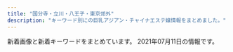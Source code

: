 ```yaml
---
title: "国分寺・立川・八王子・東京郊外"
description: "キーワード別にの巨乳アジアン・チャイナエステ嬢情報をまとめました。"
---
```


新着画像と新着キーワードをまとめています。
2021年07月11日の情報です。

<DmmAffiliateIns />
<KeywordTable
  shops={
    [
    {
        "station": "\u56fd\u5206\u5bfa\u99c5\u5317\u53e3",
        "name": "\u30d5\u30a1\u30fc\u30b9\u30c8\u30af\u30e9\u30b9",
        "img_links": [
            "http://lafesta.jpest.net/uploads//sites/44/elementor/thumbs/g2-1-p7qb36wood2t1oczxnlfx5qiojrr4zd1ckllqixddu.jpg",
            "http://lafesta.jpest.net/uploads//sites/44/elementor/thumbs/g3-1-p7qb3wabsw1jr5c4tgkdahbypyanwt5sg27pozvqpu.jpg",
            "http://lafesta.jpest.net/uploads//sites/44/elementor/thumbs/g4-1-p7qb4iugcwwfhsfd5qbeybn0z77h1jncj5vd7myaki.jpg",
            "http://lafesta.jpest.net/uploads//sites/44/2021/05/tel_top-4.png",
            "http://lafesta.jpest.net/uploads//sites/44/2021/05/r2.jpg",
            "http://lafesta.jpest.net/uploads//sites/44/2021/05/top-4.png",
            "http://lafesta.jpest.net/uploads//sites/44/2021/05/r1.jpg",
            "http://lafesta.jpest.net/uploads//sites/44/elementor/thumbs/g6-1-p7q7qavxnofr70uyivsevcn3uigsx1l9xm9b3eopu8.jpg",
            "http://lafesta.jpest.net/uploads//sites/44/2021/05/tit-newface.png",
            "http://lafesta.jpest.net/uploads//sites/44/2021/05/tit-new.png",
            "http://lafesta.jpest.net/uploads//sites/44/2021/05/g2-1.jpg",
            "http://lafesta.jpest.net/uploads//sites/44/elementor/thumbs/g6-1-p7q7qavxpfl7v3yjuees8nycajmb6dfte83hre65mq.jpg",
            "http://lafesta.jpest.net/uploads//sites/44/2021/05/mobile.png",
            "http://lafesta.jpest.net/uploads//sites/44/2021/05/r6.jpg",
            "http://lafesta.jpest.net/uploads//sites/44/2021/05/tite-staff.png",
            "http://lafesta.jpest.net/uploads//sites/44/2021/05/g5-1.jpg",
            "http://lafesta.jpest.net/uploads//sites/44/elementor/thumbs/g4-1-p7qb4iugb5qytpbru7p1l0bsj61ys7st2k16jngus0.jpg",
            "http://lafesta.jpest.net/uploads//sites/44/elementor/thumbs/g5-1-p7q7r6ug41ni5rkjc9lq84ks1m3a6r45e0ftetdbyo.jpg",
            "http://lafesta.jpest.net/uploads//sites/44/2021/05/r5-1-1.jpg",
            "http://lafesta.jpest.net/uploads//sites/44/2021/05/tite_staff.png",
            "http://lafesta.jpest.net/uploads//sites/44/elementor/thumbs/g5-1-p7q7r6ug5ssytuo4ns83lfw0hn8sg2youma02surr6.jpg",
            "http://lafesta.jpest.net/uploads//sites/44/2021/05/n-03.png",
            "http://lafesta.jpest.net/uploads//sites/44/2021/05/g6-1.jpg",
            "http://lafesta.jpest.net/uploads//sites/44/elementor/thumbs/g1-1-p7qb2hj1ju42c7dv1umiju52n58ud5ka92zhs1z01u.jpg",
            "http://lafesta.jpest.net/uploads//sites/44/2021/05/g3-1.jpg",
            "http://lafesta.jpest.net/uploads//sites/44/elementor/thumbs/g1-1-p7qb2hj1i2ylo4a9qc056itu743c3tpqsh5b42hk9c.jpg",
            "http://lafesta.jpest.net/uploads//sites/44/2021/05/g4-1.jpg",
            "http://lafesta.jpest.net/uploads//sites/44/2021/05/r3.jpg",
            "http://lafesta.jpest.net/uploads//sites/44/2021/05/g1-1.jpg"
        ],
        "url": "http://lafesta.jpest.net/",
        "keywords": {
            "C": 12
        }
    },
    {
        "name": "Girls",
        "station": "JR\u56fd\u5206\u5bfa\u99c5\u5357\u53e3",
        "keywords": {
            "86": 2,
            "85": 1,
            "F": 2,
            "E": 1,
            "D": 7,
            "89": 1,
            "90": 1,
            "87": 6,
            "C": 8
        },
        "img_links": [
            "http://www.girls.esjp.info/files/002-03.jpg",
            "http://www.girls.esjp.info/files/002-02.jpg",
            "http://www.girls.esjp.info/files/001-02.jpg",
            "http://www.girls.esjp.info/files/045.jpg",
            "http://www.girls.esjp.info/img/rsubt2.png",
            "http://www.girls.esjp.info/img/rsubt5.png",
            "http://www.girls.esjp.info/files/045-03.jpg",
            "http://www.girls.esjp.info/files/044-02.jpg",
            "http://www.girls.esjp.info/files/021-02.jpg",
            "http://www.girls.esjp.info/files/043.jpg",
            "http://www.girls.esjp.info/files/028-03.jpg",
            "http://www.girls.esjp.info/files/045-02.jpg",
            "http://www.girls.esjp.info/files/028-02.jpg",
            "http://www.girls.esjp.info/files/013-03.jpg",
            "http://www.girls.esjp.info/files/010-03.jpg",
            "http://www.girls.esjp.info/img/staff_bottom.jpg",
            "http://www.girls.esjp.info/img/sys.jpg",
            "http://www.girls.esjp.info/files/013.jpg",
            "http://www.girls.esjp.info/files/010-02.jpg",
            "http://www.girls.esjp.info/files/012-02.jpg",
            "http://www.girls.esjp.info/files/007.jpg",
            "http://www.girls.esjp.info/files/021.jpg",
            "http://www.girls.esjp.info/img/rsubt4.png",
            "http://www.girls.esjp.info/files/005.jpg",
            "http://www.girls.esjp.info/files/003-03.jpg",
            "http://www.girls.esjp.info/files/021-03.jpg",
            "http://www.girls.esjp.info/files/001.jpg",
            "http://www.girls.esjp.info/img/telpnone.png",
            "http://www.girls.esjp.info/files/028.jpg",
            "http://www.girls.esjp.info/files/043-03.jpg",
            "http://www.girls.esjp.info/files/043-02.jpg",
            "http://www.girls.esjp.info/files/012.jpg",
            "http://www.girls.esjp.info/files/026-03.jpg",
            "http://www.girls.esjp.info/files/002.jpg",
            "http://www.girls.esjp.info/files/005-02.jpg",
            "http://www.girls.esjp.info/img/staff_top.jpg",
            "http://www.girls.esjp.info/img/rsubt7.png",
            "http://www.girls.esjp.info/img/rsubt6.png",
            "http://www.girls.esjp.info/files/005-03.jpg",
            "http://www.girls.esjp.info/files/044-03.jpg",
            "http://www.girls.esjp.info/files/012-03.jpg",
            "http://www.girls.esjp.info/files/007-03.jpg",
            "http://www.girls.esjp.info/files/007-02.jpg",
            "http://www.girls.esjp.info/files/026.jpg",
            "http://www.girls.esjp.info/files/013-02.jpg",
            "http://www.girls.esjp.info/img/head.jpg",
            "http://www.girls.esjp.info/files/003.jpg",
            "http://www.girls.esjp.info/img/rsubt1.png",
            "http://www.girls.esjp.info/files/026-02.jpg",
            "http://www.girls.esjp.info/files/001-03.jpg",
            "http://www.girls.esjp.info/files/010.jpg",
            "http://www.girls.esjp.info/files/003-02.jpg",
            "http://www.girls.esjp.info/img/rsubt3.png",
            "http://www.girls.esjp.info/files/044.jpg"
        ],
        "url": "http://www.girls.esjp.info/"
    },
    {
        "name": "\u6843\u9999",
        "keywords": {
            "C": 1,
            "87": 3,
            "D": 5,
            "85": 1,
            "83": 1,
            "86": 1
        },
        "img_links": [
            "http://momoka.este.work/2019121106171659.jpg",
            "http://momoka.este.work/end.png",
            "http://momoka.este.work/mobile.jpg",
            "http://momoka.este.work/room4.jpg",
            "http://momoka.este.work/2019121106172252.jpg",
            "http://momoka.este.work/s_link.jpg",
            "http://momoka.este.work/nbj2.jpg",
            "http://momoka.este.work/2019121106170955.jpg",
            "http://momoka.este.work/mens-esthe1.png",
            "http://momoka.este.work/room3.jpg",
            "http://momoka.este.work/s_news.jpg",
            "http://momoka.este.work/room2.jpg",
            "http://momoka.este.work/room1.jpg",
            "http://momoka.este.work/2019121106173083.jpg",
            "http://momoka.este.work/s_staff.jpg",
            "http://momoka.este.work/top.png",
            "http://momoka.este.work/2019123003062327.jpg",
            "http://momoka.este.work/2019121106171979.jpg"
        ],
        "station": "\u4e45\u7c73\u5ddd\u99c5\u5317\u53e3",
        "url": "http://momoka.este.work/"
    },
    {
        "name": "\u7652\u3057\u3093\u574a",
        "url": "http://iyasinbo.este88.com/",
        "keywords": {},
        "img_links": [
            "http://iyasinbo.este88.com/images/03.jpg",
            "http://iyasinbo.este88.com/img/m04.jpg",
            "http://iyasinbo.este88.com/images/02.jpg",
            "http://iyasinbo.este88.com/gals/yuriko1.jpg",
            "http://iyasinbo.este88.com/i/img/info5.jpg",
            "http://iyasinbo.este88.com/images/05.jpg",
            "http://iyasinbo.este88.com/images/qr02.jpg",
            "http://iyasinbo.este88.com/gals/yuki1.jpg",
            "http://iyasinbo.este88.com/images/04.jpg",
            "http://iyasinbo.este88.com/images/01.jpg",
            "http://iyasinbo.este88.com/images/info5.jpg",
            "http://iyasinbo.este88.com/gals/koko1.jpg",
            "http://iyasinbo.este88.com/images/07.jpg",
            "http://iyasinbo.este88.com/images/09.jpg",
            "http://iyasinbo.este88.com/img/m02.jpg",
            "http://iyasinbo.este88.com/images/tel.png",
            "http://iyasinbo.este88.com/gals/ayumi1.jpg",
            "http://iyasinbo.este88.com/images/06.jpg",
            "http://iyasinbo.este88.com/img/m01--.jpg",
            "http://iyasinbo.este88.com/images/kp.jpg",
            "http://iyasinbo.este88.com/images/08.jpg"
        ],
        "station": "\u6771\u4e45\u7559\u7c73\u99c5"
    },
    {
        "url": "http://es-aroma.tokyo/",
        "img_links": [
            "http://es-aroma.tokyo/wp-content/uploads/2019/12/BeautyPlus_20191229223740133_save-500x750.jpg",
            "http://es-aroma.tokyo/wp-content/themes/template-salon2/images/main-img2.jpg",
            "http://es-aroma.tokyo/wp-content/uploads/2019/06/WeChat-Image_20190627174848.jpg",
            "http://es-aroma.tokyo/wp-content/uploads/2020/12/WeChat-Image_20201211154852.jpg",
            "http://es-aroma.tokyo/wp-content/themes/template-salon2/images/newface-ttl.jpg",
            "http://es-aroma.tokyo/wp-content/uploads/2019/12/BeautyPlus_20191229223647799_save-500x750.jpg",
            "http://es-aroma.tokyo/wp-content/themes/template-salon2/images/main-img1.jpg",
            "http://es-aroma.tokyo/wp-content/themes/template-salon2/images/info.png",
            "http://es-aroma.tokyo/wp-content/uploads/2019/12/BeautyPlus_20191229223539066_save.jpg",
            "http://es-aroma.tokyo/wp-content/uploads/2019/02/WeChat-Image_20190201215519.jpg",
            "http://es-aroma.tokyo/wp-content/uploads/2018/07/mmexport1531561329219-267x400.jpg",
            "http://es-aroma.tokyo/wp-content/uploads/2019/08/WeChat-Image_20190808180223.jpg",
            "http://es-aroma.tokyo/wp-content/uploads/2020/02/WeChat-Image_20200205163612.jpg",
            "http://es-aroma.tokyo/wp-content/uploads/2020/09/WeChat-Image_20200927221300.jpg",
            "http://es-aroma.tokyo/wp-content/uploads/2020/09/WeChat-Image_20200927221300-267x400.jpg",
            "http://es-aroma.tokyo/wp-content/uploads/2021/05/WeChat-Image_20210509180718-267x400.jpg",
            "http://es-aroma.tokyo/wp-content/themes/template-salon2/images/news-ttl.jpg",
            "http://es-aroma.tokyo/wp-content/uploads/2018/01/miho1-267x400.jpg",
            "http://es-aroma.tokyo/wp-content/uploads/2019/08/WeChat-Image_20190826193316-267x400.jpg",
            "http://es-aroma.tokyo/wp-content/uploads/2019/10/WeChat-Image_20191008130122.jpg",
            "http://es-aroma.tokyo/wp-content/uploads/2020/02/WeChat-Image_20200205163558.jpg",
            "http://es-aroma.tokyo/wp-content/uploads/2019/11/WeChat-Image_20191109113425.jpg",
            "http://es-aroma.tokyo/wp-content/uploads/2021/04/WeChat-Image_20210429235558-267x400.jpg",
            "http://es-aroma.tokyo/wp-content/uploads/2021/04/WeChat-Image_20210429235558.jpg",
            "http://es-aroma.tokyo/wp-content/uploads/2018/01/1mmexport1517029271436-267x400.jpg",
            "http://es-aroma.tokyo/wp-content/uploads/2019/09/WeChat-Image_20190917145923.jpg",
            "http://es-aroma.tokyo/wp-content/uploads/2019/02/WeChat-Image_20190201215531.jpg",
            "http://es-aroma.tokyo/wp-content/uploads/2019/06/WeChat-Image_20190613133937.jpg",
            "http://es-aroma.tokyo/wp-content/uploads/2019/09/WeChat-Image_20190904115149.jpg",
            "http://es-aroma.tokyo/wp-content/uploads/2021/01/WeChat-Image_20210107221401.jpg",
            "http://es-aroma.tokyo/wp-content/uploads/2020/03/WeChat-Image_20200309134250.jpg",
            "http://es-aroma.tokyo/wp-content/uploads/2019/07/WeChat-Image_20190714212609.jpg",
            "http://es-aroma.tokyo/wp-content/uploads/2021/03/WeChat-Image_20210325142635.jpg",
            "http://es-aroma.tokyo/wp-content/uploads/2021/06/1ab8998561a6a16416e8f20d87e15c8a.jpg",
            "http://es-aroma.tokyo/wp-content/themes/template-salon2/images/pickup-ttl.jpg",
            "http://es-aroma.tokyo/wp-content/uploads/2018/01/pickup7-266x400.jpg",
            "http://es-aroma.tokyo/wp-content/uploads/2019/09/WeChat-Image_20190917145919.jpg",
            "http://es-aroma.tokyo/wp-content/uploads/2021/04/WeChat-Image_20210415142619.jpg",
            "http://es-aroma.tokyo/wp-content/uploads/2018/09/WeChat-Image_20180905142554-e1556001558121-267x400.jpg",
            "http://es-aroma.tokyo/wp-content/uploads/2020/08/WeChat-Image_20200825210507.jpg",
            "http://es-aroma.tokyo/wp-content/themes/template-salon2/images/message-hd.jpg",
            "http://es-aroma.tokyo/wp-content/uploads/2020/10/WeChat-Image_20201026115623.jpg",
            "http://es-aroma.tokyo/wp-content/uploads/2019/01/3628646e3e3b10f161d4a2a372b0d27e-1.png",
            "http://es-aroma.tokyo/wp-content/uploads/2020/12/WeChat-Image_20201224193413.jpg",
            "http://es-aroma.tokyo/wp-content/uploads/2018/01/1mmexport1517029294486-267x400.jpg",
            "http://es-aroma.tokyo/wp-content/uploads/2019/07/WeChat-Image_20190724131251.jpg",
            "http://es-aroma.tokyo/wp-content/uploads/2020/12/WeChat-Image_20201211154852-267x400.jpg",
            "http://es-aroma.tokyo/wp-content/uploads/2020/09/WeChat-Image_20200927221310.jpg",
            "http://es-aroma.tokyo/wp-content/uploads/2018/01/01-267x400.jpg",
            "http://es-aroma.tokyo/wp-content/uploads/2019/12/BeautyPlus_20191229223647799_save.jpg",
            "http://es-aroma.tokyo/wp-content/uploads/2019/09/WeChat-Image_20190904115149-267x400.jpg",
            "http://es-aroma.tokyo/wp-content/themes/template-salon2/images/main-img3.jpg",
            "http://es-aroma.tokyo/wp-content/uploads/2020/10/WeChat-Image_20201022153341.jpg",
            "http://es-aroma.tokyo/wp-content/uploads/2021/04/WeChat-Image_20210429235605.jpg",
            "http://es-aroma.tokyo/wp-content/themes/template-salon2/images/campaign-bnr.png",
            "http://es-aroma.tokyo/wp-content/uploads/2019/02/aromaspa.jpg",
            "http://es-aroma.tokyo/wp-content/uploads/2019/09/WeChat-Image_20190917145915.jpg",
            "http://es-aroma.tokyo/wp-content/uploads/2019/05/WeChat-Image_20190524171025-267x400.jpg",
            "http://es-aroma.tokyo/wp-content/uploads/2020/02/WeChat-Image_20200205163538.jpg",
            "http://es-aroma.tokyo/wp-content/uploads/2020/08/WeChat-Image_20200825210507-267x400.jpg",
            "http://es-aroma.tokyo/wp-content/uploads/2021/05/WeChat-Image_20210509180718.jpg",
            "http://es-aroma.tokyo/wp-content/uploads/2020/10/WeChat-Image_20201002174908.jpg",
            "http://es-aroma.tokyo/wp-content/uploads/2019/10/WeChat-Image_20191008130122-267x400.jpg",
            "http://es-aroma.tokyo/wp-content/uploads/2021/04/WeChat-Image_20210413185034.jpg",
            "http://es-aroma.tokyo/wp-content/uploads/2018/01/pickup1-267x400.jpg",
            "http://es-aroma.tokyo/wp-content/uploads/2019/11/WeChat-Image_20191109113429.jpg",
            "http://es-aroma.tokyo/wp-content/uploads/2019/09/WeChat-Image_20190917145915-267x400.jpg",
            "http://es-aroma.tokyo/wp-content/uploads/2019/08/WeChat-Image_20190808180223-267x400.jpg",
            "http://es-aroma.tokyo/wp-content/uploads/2021/06/15e547276a20e2b39ff2243a2a46c939.jpg",
            "http://es-aroma.tokyo/wp-content/uploads/2019/12/BeautyPlus_20191229223740133_save.jpg",
            "http://es-aroma.tokyo/wp-content/uploads/2020/11/WeChat-Image_20201121191958.jpg",
            "http://es-aroma.tokyo/wp-content/uploads/2021/05/WeChat-Image_20210509180724.jpg",
            "http://es-aroma.tokyo/wp-content/uploads/2019/11/WeChat-Image_20191109113420.jpg",
            "http://es-aroma.tokyo/wp-content/uploads/2019/08/WeChat-Image_20190826193316.jpg",
            "http://es-aroma.tokyo/wp-content/uploads/2019/02/WeChat-Image_20190201215525.jpg"
        ],
        "station": "JR\u516b\u738b\u5b50\u99c5\u5317\u53e3",
        "name": "\u30a2\u30ed\u30de\u30b9\u30d1",
        "keywords": {
            "85": 40,
            "83": 10,
            "84": 5,
            "86": 2
        }
    },
    {
        "name": "\u96c5",
        "url": "http://a-rlx.info",
        "keywords": {
            "E": 1,
            "C": 2
        },
        "station": "JR\u798f\u751f\u99c5\u6771\u53e3",
        "img_links": [
            "http://a-rlx.info/gril/07a.jpg",
            "http://a-rlx.info/images/index_03.jpg",
            "http://a-rlx.info/images/sub_10.jpg",
            "http://a-rlx.info/images/s03.jpg",
            "http://a-rlx.info/images/r02.jpg",
            "http://a-rlx.info/images/index_13.jpg",
            "http://a-rlx.info/images/info_01.png",
            "http://a-rlx.info/images/acc03.jpg",
            "http://a-rlx.info/images/index_07.jpg",
            "http://a-rlx.info/images/r03.jpg",
            "http://a-rlx.info/gril/013b.jpg",
            "http://a-rlx.info/gril/07b.jpg",
            "http://a-rlx.info/gril/p03.jpg",
            "http://a-rlx.info/images/s01.jpg",
            "http://a-rlx.info/gril/07.jpg",
            "http://a-rlx.info/images/rec.jpg",
            "http://a-rlx.info/images/r01.jpg",
            "http://a-rlx.info/images/index_01.jpg",
            "http://a-rlx.info/images/rec_08.jpg",
            "http://a-rlx.info/images/sys_08.jpg",
            "http://a-rlx.info/gril/09b.jpg",
            "http://a-rlx.info/images/line.png",
            "http://a-rlx.info/gril/09.jpg",
            "http://a-rlx.info/images/s02.jpg",
            "http://a-rlx.info/images/index_04.jpg",
            "http://a-rlx.info/images/index_02.jpg",
            "http://a-rlx.info/gril/013a.jpg",
            "http://a-rlx.info/images/info_08.jpg",
            "http://a-rlx.info/gril/09a.jpg",
            "http://a-rlx.info/images/staff_08.jpg",
            "http://a-rlx.info/gril/013.jpg",
            "http://a-rlx.info/images/index_06.jpg",
            "http://a-rlx.info/images/index_12.jpg",
            "http://a-rlx.info/images/acc01.jpg",
            "http://a-rlx.info/images/acc05.jpg",
            "http://a-rlx.info/images/acc04.jpg",
            "http://a-rlx.info/images/r04.jpg",
            "http://a-rlx.info/images/index_05.jpg",
            "http://a-rlx.info/images/s04.jpg"
        ]
    },
    {
        "station": "JR\u56fd\u5206\u5bfa\u99c5\u5357\u53e3",
        "url": "http://yorimichi.tyo.cm/",
        "keywords": {},
        "img_links": [],
        "name": "\u5bc4\u308a\u9053"
    },
    {
        "url": "http://sofia-es.tokyo/",
        "keywords": {
            "C": 1,
            "D": 2,
            "86": 1,
            "88": 2
        },
        "station": "\u82b1\u5c0f\u91d1\u4e95\u99c5\u5357\u53e3",
        "img_links": [
            "http://sofia-es.tokyo/images/index_09.jpg",
            "http://sofia-es.tokyo/images/index_02.jpg",
            "http://sofia-es.tokyo/images/girls_13.jpg",
            "http://sofia-es.tokyo/images/index_01.jpg",
            "http://sofia-es.tokyo/images/index_08.jpg",
            "http://sofia-es.tokyo/images/index_14.jpg",
            "http://sofia-es.tokyo/uploads/ecd62b76b1e56e66cb7bcb964da1ca22.jpg",
            "http://sofia-es.tokyo/images/index_07.jpg",
            "http://sofia-es.tokyo/images/index_05.jpg",
            "http://sofia-es.tokyo/images/gallery_03.jpg",
            "http://sofia-es.tokyo/images/index_11.jpg",
            "http://sofia-es.tokyo/uploads/1ec96f990e939733a393533a8d58a699.jpg",
            "http://sofia-es.tokyo/uploads/ca177747885af42bd8197f68c498bcf8.jpg",
            "http://sofia-es.tokyo/images/index_03.jpg",
            "http://sofia-es.tokyo/images/index_15.jpg",
            "http://sofia-es.tokyo/images/index_06.jpg",
            "http://sofia-es.tokyo/images/girls_03.jpg",
            "http://sofia-es.tokyo/images/index_04.jpg",
            "http://sofia-es.tokyo/images/index_10.jpg"
        ],
        "name": "SOFIA \uff5e\u30bd\u30d5\u30a3\u30a2\uff5e"
    },
    {
        "keywords": {
            "D": 40,
            "E": 40,
            "F": 3,
            "86": 15,
            "87": 9,
            "\u30bb\u30af\u30b7\u30fc": 1,
            "85": 59
        },
        "station": "JR\u516b\u738b\u5b50\u99c5\u5317\u53e3",
        "name": "\u516b\u738b\u5b50\u871c\u5922",
        "url": "https://es-cream.tokyo/",
        "img_links": [
            "https://es-cream.tokyo/wp-content/uploads/2019/06/WeChat-Image_20190610230334-200x300.jpg",
            "https://es-cream.tokyo/wp-content/uploads/2019/06/WeChat-Image_20190610173440.jpg",
            "https://es-cream.tokyo/wp-content/themes/template-salon2/images/info.png",
            "https://es-cream.tokyo/wp-content/themes/template-salon2/images/main-img3.jpg",
            "https://es-cream.tokyo/wp-content/uploads/2019/07/WeChat-Image_20190729162555.jpg",
            "https://es-cream.tokyo/wp-content/uploads/2020/03/WeChat-Image_20200311180435.jpg",
            "https://es-cream.tokyo/wp-content/uploads/2020/12/WeChat-Image_20201211200327-200x300.jpg",
            "https://es-cream.tokyo/wp-content/uploads/2019/08/WeChat-Image_20190827142201.jpg",
            "https://es-cream.tokyo/wp-content/uploads/2019/05/WeChat-Image_20190517141820.jpg",
            "https://es-cream.tokyo/wp-content/uploads/2020/08/WeChat-Image_20200829205256.jpg",
            "https://es-cream.tokyo/wp-content/uploads/2019/03/WeChat-Image_20190323191717.jpg",
            "https://es-cream.tokyo/wp-content/uploads/2020/07/WeChat-Image_20200703123629.jpg",
            "https://es-cream.tokyo/wp-content/uploads/2020/12/WeChat-Image_20201211200333.jpg",
            "https://es-cream.tokyo/wp-content/uploads/2021/01/WeChat-Image_20210112113002.jpg",
            "https://es-cream.tokyo/wp-content/uploads/2019/04/WeChat-Image_20190417211734.jpg",
            "https://es-cream.tokyo/wp-content/uploads/2019/03/WeChat-Image_20190330130050.jpg",
            "https://es-cream.tokyo/wp-content/uploads/2019/03/WeChat-Image_20190330130050-698x1024.jpg",
            "https://es-cream.tokyo/wp-content/uploads/2020/03/WeChat-Image_20200311180435-200x300.jpg",
            "https://es-cream.tokyo/wp-content/uploads/2020/12/WeChat-Image_20201204132408-200x300.jpg",
            "https://es-cream.tokyo/wp-content/uploads/2019/07/WeChat-Image_20190703174151.jpg",
            "https://es-cream.tokyo/wp-content/themes/template-salon2/images/newface-ttl.jpg",
            "https://es-cream.tokyo/wp-content/uploads/2020/08/WeChat-Image_20200829205301.jpg",
            "https://es-cream.tokyo/wp-content/uploads/2019/07/WeChat-Image_20190706201522.jpg",
            "http://es-cream.tokyo/wp-content/uploads/2019/12/1ed5c1c5fbbb849a52bb037f487dfb48.png",
            "https://es-cream.tokyo/wp-content/uploads/2020/10/WeChat-Image_20201016173923.jpg",
            "https://es-cream.tokyo/wp-content/uploads/2019/06/WeChat-Image_20190610230334.jpg",
            "https://es-cream.tokyo/wp-content/uploads/2019/02/1WeChat-Image_20190201215450.jpg",
            "https://es-cream.tokyo/wp-content/uploads/2020/12/WeChat-Image_20201204132408.jpg",
            "https://es-cream.tokyo/wp-content/uploads/2021/05/WeChat-Image_20210506193811.jpg",
            "https://es-cream.tokyo/wp-content/uploads/2021/01/WeChat-Image_20210112112948.jpg",
            "https://es-cream.tokyo/wp-content/uploads/2019/09/WeChat-Image_20191017130455.jpg",
            "https://es-cream.tokyo/wp-content/uploads/2019/06/WeChat-Image_20190607173911-200x300.jpg",
            "https://es-cream.tokyo/wp-content/uploads/2019/12/WeChat-Image_20191206183034.jpg",
            "https://es-cream.tokyo/wp-content/uploads/2020/07/WeChat-Image_20200703123637.jpg",
            "https://es-cream.tokyo/wp-content/uploads/2020/12/WeChat-Image_20201211200327.jpg",
            "https://es-cream.tokyo/wp-content/uploads/2019/11/WeChat-Image_20191125122405.jpg",
            "https://es-cream.tokyo/wp-content/uploads/2021/02/WeChat-Image_20210218174257.jpg",
            "https://es-cream.tokyo/wp-content/uploads/2020/10/WeChat-Image_20201016173923-1.jpg",
            "https://es-cream.tokyo/wp-content/uploads/2019/12/WeChat-Image_20191223160307.jpg",
            "https://es-cream.tokyo/wp-content/uploads/2019/10/WeChat-Image_20191021151113-200x300.jpg",
            "https://es-cream.tokyo/wp-content/themes/template-salon2/images/main-img.jpg",
            "https://es-cream.tokyo/wp-content/uploads/2019/02/1WeChat-Image_20190201215504.jpg",
            "https://es-cream.tokyo/wp-content/uploads/2019/11/WeChat-Image_20191125122405-200x300.jpg",
            "https://es-cream.tokyo/wp-content/uploads/2021/05/WeChat-Image_20210506193804-200x300.jpg",
            "https://es-cream.tokyo/wp-content/uploads/2019/02/WeChat-Image_20190201215450.jpg",
            "https://es-cream.tokyo/wp-content/uploads/2019/03/WeChat-Image_20190330130038.jpg",
            "https://es-cream.tokyo/wp-content/themes/template-salon2/images/m-info.png",
            "https://es-cream.tokyo/wp-content/uploads/2019/12/WeChat-Image_20191223160312.jpg",
            "https://es-cream.tokyo/wp-content/uploads/2019/10/WeChat-Image_20191021151113.jpg",
            "https://es-cream.tokyo/wp-content/uploads/2019/09/WeChat-Image_20190911125852.jpg",
            "https://es-cream.tokyo/wp-content/uploads/2019/06/WeChat-Image_20190607173911.jpg",
            "https://es-cream.tokyo/wp-content/uploads/2019/08/WeChat-Image_20190827142205.jpg",
            "https://es-cream.tokyo/wp-content/uploads/2019/07/WeChat-Image_20190729162551.jpg",
            "https://es-cream.tokyo/wp-content/uploads/2020/10/WeChat-Image_20201016173923-500x750.jpg",
            "https://es-cream.tokyo/wp-content/uploads/2019/08/WeChat-Image_20190827142201-200x300.jpg",
            "https://es-cream.tokyo/wp-content/themes/template-salon2/images/main-img2.jpg",
            "https://es-cream.tokyo/wp-content/uploads/2021/05/WeChat-Image_20210506193804.jpg",
            "https://es-cream.tokyo/wp-content/uploads/2019/04/WeChat-Image_20190417211734-235x300.jpg",
            "https://es-cream.tokyo/wp-content/uploads/2021/02/WeChat-Image_20210218174311.jpg",
            "https://es-cream.tokyo/wp-content/uploads/2020/02/WeChat-Image_20200210121526.jpg",
            "https://es-cream.tokyo/wp-content/themes/template-salon2/images/news-ttl.jpg",
            "https://es-cream.tokyo/wp-content/uploads/2019/02/WeChat-Image_20190201215504.jpg",
            "https://es-cream.tokyo/wp-content/uploads/2019/06/WeChat-Image_20190607173916.jpg",
            "https://es-cream.tokyo/wp-content/uploads/2020/04/WeChat-Image_20200413174323.jpg",
            "https://es-cream.tokyo/wp-content/themes/template-salon2/images/campaign-bnr.png"
        ]
    },
    {
        "name": "Dear",
        "url": "https://dear.tyo.cm/",
        "img_links": [
            "https://dear.tyo.cm/images/staff0.jpg",
            "https://dear.tyo.cm/photos/sites/45/2021/05/2021052514191662.jpeg",
            "https://dear.tyo.cm/images/room1.jpg",
            "https://dear.tyo.cm/images/member.jpg",
            "https://dear.tyo.cm/photos/sites/45/2021/07/2021071121572599.jpeg",
            "https://dear.tyo.cm/images/amore.jpg",
            "https://dear.tyo.cm/photos/sites/45/2021/07/2021071121180463.jpeg",
            "https://dear.tyo.cm/images/s_staff.jpg",
            "https://dear.tyo.cm/photos/sites/45/2021/04/2021041511091423.jpeg",
            "https://dear.tyo.cm/images/link1.jpg",
            "https://dear.tyo.cm/photos/sites/45/2021/07/2021070216173664.jpeg",
            "https://dear.tyo.cm/photos/sites/45/2021/04/2021042600424857.jpeg",
            "https://dear.tyo.cm/photos/sites/45/2021/04/2021041901294194.jpeg",
            "https://dear.tyo.cm/images/s_link.jpg",
            "https://dear.tyo.cm/photos/sites/45/2021/04/2021041913210189.jpeg",
            "https://dear.tyo.cm/photos/sites/45/2021/06/202106020239145.jpeg",
            "https://dear.tyo.cm/images/bj3.jpg",
            "https://dear.tyo.cm/photos/sites/45/2021/04/2021041514000559.jpeg",
            "https://dear.tyo.cm/images/koko_200x40.png",
            "https://dear.tyo.cm/images/bj1.jpg",
            "https://dear.tyo.cm/images/s_info.jpg",
            "https://dear.tyo.cm/images/room2.jpg",
            "https://dear.tyo.cm/images/1.jpg",
            "https://dear.tyo.cm/images/info2.jpg",
            "https://dear.tyo.cm/images/top.jpg",
            "https://dear.tyo.cm/images/room3.jpg",
            "https://dear.tyo.cm/photos/sites/45/2021/07/2021071121440539.jpeg",
            "https://dear.tyo.cm/photos/sites/45/2021/04/2021041513543726.jpeg",
            "https://dear.tyo.cm/photos/sites/45/2021/05/2021052413173674.jpeg",
            "https://dear.tyo.cm/images/room4.jpg",
            "https://dear.tyo.cm/photos/sites/45/2021/04/202104151113330.jpeg",
            "https://dear.tyo.cm/photos/sites/45/2021/07/2021071121164654.jpeg",
            "https://dear.tyo.cm/images/paypay.jpg",
            "https://dear.tyo.cm/photos/sites/45/2021/05/2021051414220966.jpeg",
            "https://dear.tyo.cm/photos/sites/45/2021/04/2021042615254215.jpeg",
            "https://esta-kanto.com/img/kanto/esta-200_40.jpg",
            "https://dear.tyo.cm/photos/sites/45/2021/05/2021050810175937.jpeg",
            "https://dear.tyo.cm/photos/sites/45/2021/04/2021042700272993.jpeg",
            "https://dear.tyo.cm/photos/sites/45/2021/06/2021062201102250.jpeg",
            "https://dear.tyo.cm/photos/sites/45/2021/06/2021060321143580.jpeg",
            "https://dear.tyo.cm/photos/sites/45/2021/07/2021071122063122.jpeg"
        ],
        "station": "JR\u516b\u738b\u5b50\u99c5\u5317\u53e3",
        "keywords": {
            "D": 11,
            "E": 3,
            "\u4e73": 31,
            "\u30bb\u30af\u30b7\u30fc": 3,
            "F": 3,
            "\u5de8\u4e73": 31,
            "C": 34
        }
    },
    {
        "name": "Lucky Day",
        "station": "JR\u7acb\u5ddd\u99c5\u5357\u53e3",
        "url": "http://lucky-day.jpn.vin/",
        "keywords": {
            "86": 30,
            "E": 20,
            "85": 50,
            "C": 26,
            "84": 10,
            "D": 90,
            "87": 30
        },
        "img_links": [
            "http://lucky-day.jpn.vin/images/tit-gat.png",
            "http://lucky-day.jpn.vin/photos/sites/70/2020/12/2020122415521749.jpg",
            "http://lucky-day.jpn.vin/images/acc1.jpg",
            "http://lucky-day.jpn.vin/photos/sites/70/2021/06/2021061116075847.jpg",
            "http://lucky-day.jpn.vin/photos/sites/70/2020/11/2020112516280331.jpg",
            "http://lucky-day.jpn.vin/images/r01.jpg",
            "http://lucky-day.jpn.vin/photos/sites/70/2020/07/2020073005191860.jpg",
            "http://lucky-day.jpn.vin/images/r04.jpg",
            "http://lucky-day.jpn.vin/images/tite-staff.png",
            "http://lucky-day.jpn.vin/images/tit-infor.png",
            "http://lucky-day.jpn.vin/images/acc2.jpg",
            "http://lucky-day.jpn.vin/photos/sites/70/2021/06/2021061811573293.jpg",
            "http://lucky-day.jpn.vin/photos/sites/70/2020/10/2020102813214196.jpg",
            "http://lucky-day.jpn.vin/images/tit-pick.png",
            "http://lucky-day.jpn.vin/images/infor.png",
            "http://lucky-day.jpn.vin/photos/sites/70/2021/05/2021050815172844.jpg",
            "http://lucky-day.jpn.vin/photos/sites/70/2020/11/2020112316215988.jpg",
            "http://lucky-day.jpn.vin/photos/sites/70/2020/10/2020102716195949.jpg",
            "http://lucky-day.jpn.vin/images/r02.jpg",
            "http://lucky-day.jpn.vin/images/top.png",
            "http://lucky-day.jpn.vin/images/acc3.jpg",
            "http://lucky-day.jpn.vin/images/r03.jpg",
            "http://lucky-day.jpn.vin/photos/sites/70/2020/11/2020110217103786.jpg",
            "http://lucky-day.jpn.vin/images/acc4.jpg",
            "http://lucky-day.jpn.vin/images/tit-new.png",
            "http://lucky-day.jpn.vin/photos/sites/70/2021/02/2021022412332831.jpg",
            "http://lucky-day.jpn.vin/photos/sites/70/2021/04/2021041213463876.jpg"
        ]
    },
    {
        "station": "\u4eac\u738b\u516b\u738b\u5b50\u99c5\u4e2d\u592e\u53e3",
        "url": "http://www.crimson.mensest.com/",
        "img_links": [
            "http://www.crimson.mensest.com/files/002.jpg",
            "http://www.crimson.mensest.com/files/004.jpg",
            "http://www.crimson.mensest.com/files/001.jpg",
            "http://www.crimson.mensest.com/photo_news/upimg/1219360656bdf1f09e_0.jpg",
            "http://www.crimson.mensest.com/files/007.jpg",
            "http://www.crimson.mensest.com/files/005.jpg",
            "http://www.crimson.mensest.com/files/009.jpg",
            "http://www.crimson.mensest.com/files/008.jpg",
            "http://www.crimson.mensest.com/files/006.jpg"
        ],
        "keywords": {
            "C": 4,
            "86": 4,
            "D": 28,
            "87": 28
        },
        "name": "Crimson \uff5e\u30af\u30ea\u30e0\u30be\u30f3\uff5e"
    },
    {
        "keywords": {
            "86": 7,
            "D": 11,
            "E": 6,
            "C": 16,
            "87": 3,
            "85": 11,
            "84": 12
        },
        "url": "http://hohoeimi.xyz/",
        "img_links": [
            "http://hohoeimi.xyz/static/picture/room4.jpg",
            "http://hohoeimi.xyz/uploads/210308/1-21030P9244a23.jpg",
            "http://hohoeimi.xyz/uploads/210308/1-21030P9253Q25.jpg",
            "http://hohoeimi.xyz/static/picture/top.jpg",
            "http://hohoeimi.xyz/static/picture/sys.jpg",
            "http://hohoeimi.xyz/uploads/210129/1-2101291609513M.jpg",
            "http://hohoeimi.xyz/uploads/210622/1-210622131Z33P.jpg",
            "http://hohoeimi.xyz/static/picture/sp_tit_new.png",
            "http://hohoeimi.xyz/static/picture/sp_tit_staff01.png",
            "http://hohoeimi.xyz/uploads/210129/1-210129160TIO.jpg",
            "http://hohoeimi.xyz/static/picture/img_tel.png",
            "http://hohoeimi.xyz/static/picture/room2.jpg",
            "http://hohoeimi.xyz/uploads/210308/1-21030P92312160.jpg",
            "http://hohoeimi.xyz/uploads/210303/1-210303125TV07.jpg",
            "http://hohoeimi.xyz/static/picture/tit_staff02.png",
            "http://hohoeimi.xyz/images/1-1Z41911200GA.png",
            "http://hohoeimi.xyz/uploads/210329/1-21032Z95334T3.jpg",
            "http://hohoeimi.xyz/static/picture/room1.jpg",
            "http://hohoeimi.xyz/uploads/210308/1-21030P92325Z3.jpg",
            "http://hohoeimi.xyz/static/picture/tit_staff01.png",
            "http://hohoeimi.xyz/uploads/210308/1-21030P92349344.jpg",
            "http://hohoeimi.xyz/uploads/210308/1-21030P92524259.jpg",
            "http://hohoeimi.xyz/static/picture/tit_new.png",
            "http://hohoeimi.xyz/uploads/210329/1-21032Z95259121.jpg",
            "http://hohoeimi.xyz/uploads/210316/1-21031615094IR.jpg",
            "http://hohoeimi.xyz/static/picture/tit_therapist.png",
            "http://hohoeimi.xyz/uploads/210622/1-210622131913152.jpg",
            "http://hohoeimi.xyz/uploads/210329/1-21032Z953453M.jpg",
            "http://hohoeimi.xyz/uploads/210622/1-210622131U4639.jpg",
            "http://hohoeimi.xyz/static/picture/sp_tit_staff02.png",
            "http://hohoeimi.xyz/static/picture/room3.jpg",
            "http://hohoeimi.xyz/uploads/210129/1-210129160929511.jpg",
            "http://hohoeimi.xyz/static/picture/sp_tit_therapist.png",
            "http://hohoeimi.xyz/static/picture/maining.jpg"
        ],
        "station": "JR\u65b0\u79cb\u6d25\u99c5",
        "name": "\u4e00\u76ee\u60da\u308c"
    },
    {
        "img_links": [
            "http://www.bali.mensnv.com/images/mobile.jpg",
            "http://www.bali.mensnv.com/sp/images/newsb.jpg",
            "http://www.bali.mensnv.com/sp/images/topgirl.jpg",
            "http://www.bali.mensnv.com/sp/images/pc.jpg",
            "http://www.bali.mensnv.com/files/016-02.jpg",
            "http://www.bali.mensnv.com/files/009-02.jpg",
            "http://www.bali.mensnv.com/files/010.jpg",
            "http://www.bali.mensnv.com/images/int2.png",
            "http://www.bali.mensnv.com/files/017-02.jpg",
            "http://www.bali.mensnv.com/images/sys2.png",
            "http://www.bali.mensnv.com/files/006-02.jpg",
            "http://www.bali.mensnv.com/sp/menu/top.jpg",
            "http://www.bali.mensnv.com/images/concept.jpg",
            "http://www.bali.mensnv.com/images/rec2.png",
            "http://www.bali.mensnv.com/images/line.png",
            "http://www.bali.mensnv.com/files/003.jpg",
            "http://www.bali.mensnv.com/files/001-02.jpg",
            "http://www.bali.mensnv.com/sp/images/time.jpg",
            "http://www.bali.mensnv.com/files/014-02.jpg",
            "http://www.bali.mensnv.com/sp/images/footer.jpg",
            "http://www.bali.mensnv.com/sp/images/head.jpg",
            "http://www.bali.mensnv.com/sp/menu/staff.jpg",
            "http://www.bali.mensnv.com/files/011.jpg",
            "http://www.bali.mensnv.com/files/013-02.jpg",
            "http://www.bali.mensnv.com/files/003-02.jpg",
            "http://www.bali.mensnv.com/files/010-02.jpg",
            "http://www.bali.mensnv.com/files/008.jpg",
            "http://www.bali.mensnv.com/sp/images/link_t.jpg",
            "http://www.bali.mensnv.com/images/sys3.png",
            "http://www.bali.mensnv.com/sp/images/news.jpg",
            "http://www.bali.mensnv.com/sp/menu/interior.jpg",
            "http://www.bali.mensnv.com/sp/images/interior_t.jpg",
            "http://www.bali.mensnv.com/files/016.jpg",
            "http://www.bali.mensnv.com/images/head.jpg",
            "http://www.bali.mensnv.com/images/interior_t.png",
            "http://www.bali.mensnv.com/files/004.jpg",
            "http://www.bali.mensnv.com/images/int1.png",
            "http://www.bali.mensnv.com/images/staff_t.png",
            "http://www.bali.mensnv.com/sp/images/staff_t.jpg",
            "http://www.bali.mensnv.com/files/011-02.jpg",
            "http://www.bali.mensnv.com/files/017.jpg",
            "http://www.bali.mensnv.com/images/link_t.png",
            "http://www.bali.mensnv.com/files/004-02.jpg",
            "http://www.bali.mensnv.com/files/015-02.jpg",
            "http://www.bali.mensnv.com/images/sm.jpg",
            "http://www.bali.mensnv.com/files/006.jpg",
            "http://www.bali.mensnv.com/files/009.jpg",
            "http://www.bali.mensnv.com/images/rec1.png",
            "http://www.bali.mensnv.com/files/012.jpg",
            "http://www.bali.mensnv.com/files/007.jpg",
            "http://www.bali.mensnv.com/files/014.jpg",
            "http://www.bali.mensnv.com/files/012-02.jpg",
            "http://www.bali.mensnv.com/files/008-02.jpg",
            "http://www.bali.mensnv.com/images/news.jpg",
            "http://www.bali.mensnv.com/files/007-02.jpg",
            "http://www.bali.mensnv.com/files/013.jpg",
            "http://www.bali.mensnv.com/files/015.jpg",
            "http://www.bali.mensnv.com/files/001.jpg",
            "http://www.bali.mensnv.com/images/sys1.png",
            "http://www.bali.mensnv.com/images/ta.jpg",
            "http://www.bali.mensnv.com/sp/images/tel.jpg",
            "http://www.bali.mensnv.com/sp/images/top.jpg"
        ],
        "url": "http://www.bali.mensnv.com/",
        "keywords": {
            "86": 4,
            "88": 2,
            "C": 8,
            "90": 2,
            "87": 16,
            "E": 6,
            "85": 2,
            "83": 2,
            "D": 10,
            "89": 2
        },
        "station": "JR\u56fd\u5206\u5bfa\u99c5\u5317\u53e3",
        "name": "Bali SPA"
    },
    {
        "img_links": [
            "http://www.china-massage.work/images/2.jpg",
            "http://www.china-massage.work/staff/mina.jpg",
            "http://www.china-massage.work/images/4.jpg",
            "http://www.china-massage.work/sp/images/int2.png",
            "http://www.china-massage.work/sp/images/newsb.png",
            "http://www.china-massage.work/sp/images/staff_t.jpg",
            "http://www.china-massage.work/sp/images/footer.png",
            "http://www.china-massage.work/sp/images/tel.jpg",
            "http://www.china-massage.work/sp/staff/mina.jpg",
            "http://www.china-massage.work/images/tel.jpg",
            "http://www.china-massage.work/staff/miki.jpg",
            "http://www.china-massage.work/images/6.jpg",
            "http://www.china-massage.work/images/5.jpg",
            "http://www.china-massage.work/images/int1.png",
            "http://www.china-massage.work/images/sys.png",
            "http://www.china-massage.work/img/miki1.jpg",
            "http://www.china-massage.work/img/kaori1.jpg",
            "http://www.china-massage.work/images/tg.jpg",
            "http://www.china-massage.work/sp/menu/top.jpg",
            "http://www.china-massage.work/images/staff_t.jpg",
            "http://www.china-massage.work/staff/mimi.jpg",
            "http://www.china-massage.work/sp/menu/staff.jpg",
            "http://www.china-massage.work/sp/staff/riri.jpg",
            "http://www.china-massage.work/images/rec1.png",
            "http://www.china-massage.work/sp/images/ac1.jpg",
            "http://www.china-massage.work/staff/riri.jpg",
            "http://www.china-massage.work/sp/images/head.jpg",
            "http://www.china-massage.work/images/sm.jpg",
            "http://www.china-massage.work/sp/img/yuki1.jpg",
            "http://www.china-massage.work/images/news.jpg",
            "http://www.china-massage.work/sp/images/sisu3.jpg",
            "http://www.china-massage.work/staff/kaori.jpg",
            "http://www.china-massage.work/staff/yuki.jpg",
            "http://www.china-massage.work/sp/images/sisu4.jpg",
            "http://www.china-massage.work/sp/staff/miki.jpg",
            "http://www.china-massage.work/sp/staff/mimi.jpg",
            "http://www.china-massage.work/sp/images/int1.png",
            "http://www.china-massage.work/images/3.jpg",
            "http://www.china-massage.work/img/mina1.jpg",
            "http://www.china-massage.work/sp/staff/kaori.jpg",
            "http://www.china-massage.work/images/b2.jpg",
            "http://www.china-massage.work/sp/img/mimi1.jpg",
            "http://www.china-massage.work/sp/images/interior_t.jpg",
            "http://www.china-massage.work/images/b1.jpg",
            "http://www.china-massage.work/images/interior_t.jpg",
            "http://www.china-massage.work/sp/staff/yuki.jpg",
            "http://www.china-massage.work/sp/images/rec2.jpg",
            "http://www.china-massage.work/sp/img/miki1.jpg",
            "http://www.china-massage.work/sp/img/riri1.jpg",
            "http://www.china-massage.work/sp/img/mina1.jpg",
            "http://www.china-massage.work/images/int2.png",
            "http://www.china-massage.work/sp/images/sisu1.jpg",
            "http://www.china-massage.work/images/head.jpg",
            "http://www.china-massage.work/img/mimi1.jpg",
            "http://www.china-massage.work/sp/images/sisu2.jpg",
            "http://www.china-massage.work/sp/images/news.jpg",
            "http://www.china-massage.work/images/rec2.jpg",
            "http://www.china-massage.work/sp/images/rec1.png",
            "http://www.china-massage.work/sp/img/kaori1.jpg",
            "http://www.china-massage.work/img/yuki1.jpg",
            "http://www.china-massage.work/sp/images/info_t.jpg",
            "http://www.china-massage.work/img/riri1.jpg",
            "http://www.china-massage.work/sp/images/sys.png",
            "http://www.china-massage.work/images/1.jpg"
        ],
        "name": "\u30ed\u30fc\u30ba",
        "keywords": {},
        "url": "http://www.china-massage.work/",
        "station": "\u7530\u7121\u99c5\u5317\u53e3"
    },
    {
        "keywords": {
            "D": 20,
            "C": 13,
            "87": 20
        },
        "img_links": [
            "http://www.bijingyo.esturl.com/files/002-02.jpg",
            "http://www.bijingyo.esturl.com/images/mobile.jpg",
            "http://www.bijingyo.esturl.com/images/shop/s4.jpg",
            "http://www.bijingyo.esturl.com/files/001-02.jpg",
            "http://www.bijingyo.esturl.com/images/shop/s2.jpg",
            "http://www.bijingyo.esturl.com/files/004-03.jpg",
            "http://www.bijingyo.esturl.com/images/shop/s3.jpg",
            "http://www.bijingyo.esturl.com/images/r3.jpg",
            "http://www.bijingyo.esturl.com/files/001.jpg",
            "http://www.bijingyo.esturl.com/photo_news/upimg/9600060e7c8de7638a_0.jpg",
            "http://www.bijingyo.esturl.com/files/014-03.jpg",
            "http://www.bijingyo.esturl.com/files/014.jpg",
            "http://www.bijingyo.esturl.com/files/013-03.jpg",
            "http://www.bijingyo.esturl.com/files/013.jpg",
            "http://www.bijingyo.esturl.com/files/014-02.jpg",
            "http://www.bijingyo.esturl.com/files/013-02.jpg",
            "http://www.bijingyo.esturl.com/photo_news/upimg/9600060e7c8de7638a_1.jpg",
            "http://www.bijingyo.esturl.com/files/001-03.jpg",
            "http://www.bijingyo.esturl.com/images/shop/s6.jpg",
            "http://www.bijingyo.esturl.com/files/002.jpg",
            "http://www.bijingyo.esturl.com/files/004.jpg",
            "http://www.bijingyo.esturl.com/files/002-03.jpg",
            "http://www.bijingyo.esturl.com/images/shop/s1.jpg",
            "http://www.bijingyo.esturl.com/images/shop/s5.jpg",
            "http://www.bijingyo.esturl.com/files/004-02.jpg"
        ],
        "url": "http://www.bijingyo.esturl.com/",
        "name": "Pink Rose \uff5e\u30d4\u30f3\u30af\u30ed\u30fc\u30ba\uff5e",
        "station": "\u5c0f\u5e73\u99c5\u5357\u53e3"
    },
    {
        "name": "\u30cf\u30ef\u30a4\u7652\u3057",
        "url": "http://aroma-treat.com/",
        "img_links": [
            "http://aroma-treat.com/pic/topimg1.jpg",
            "http://aroma-treat.com/pic/topimg2.jpg",
            "http://aroma-treat.com/img/promise.png",
            "http://aroma-treat.com/pic/head.png",
            "http://aroma-treat.com/i/files/homeimg.jpg",
            "http://aroma-treat.com/img/ttl_staff.png",
            "http://aroma-treat.com/img/mobile.png"
        ],
        "station": "JR\u7fbd\u6751\u99c5\u6771\u53e3",
        "keywords": {
            "C": 9
        }
    },
    {
        "url": "http://www.mermaid-kokubunji.com/",
        "name": "Mermaid\uff5e\u30de\u30fc\u30e1\u30a4\u30c9\uff5e",
        "keywords": {
            "C": 8,
            "D": 60,
            "85": 4,
            "86": 44,
            "E": 4,
            "87": 20,
            "88": 4
        },
        "station": "JR\u56fd\u5206\u5bfa\u99c5\u5357\u53e3",
        "img_links": [
            "http://www.mermaid-kokubunji.com/files/021-03.jpg",
            "http://www.mermaid-kokubunji.com/images/ta.png",
            "http://www.mermaid-kokubunji.com/images/interior_bg.png",
            "http://www.mermaid-kokubunji.com/files/017-03.jpg",
            "http://www.mermaid-kokubunji.com/files/036-02.jpg",
            "http://www.mermaid-kokubunji.com/files/036-03.jpg",
            "http://www.mermaid-kokubunji.com/files/017.jpg",
            "http://www.mermaid-kokubunji.com/files/025-03.jpg",
            "http://www.mermaid-kokubunji.com/files/019-03.jpg",
            "http://www.mermaid-kokubunji.com/files/022-02.jpg",
            "http://www.mermaid-kokubunji.com/files/042-03.jpg",
            "http://www.mermaid-kokubunji.com/files/033-03.jpg",
            "http://www.mermaid-kokubunji.com/files/017-02.jpg",
            "http://www.mermaid-kokubunji.com/files/019-02.jpg",
            "http://www.mermaid-kokubunji.com/files/032.jpg",
            "http://www.mermaid-kokubunji.com/files/034.jpg",
            "http://www.mermaid-kokubunji.com/images/goback.jpg",
            "http://www.mermaid-kokubunji.com/files/020-02.jpg",
            "http://www.mermaid-kokubunji.com/files/038-02.jpg",
            "http://www.mermaid-kokubunji.com/images/interior.png",
            "http://www.mermaid-kokubunji.com/images/top.png",
            "http://www.mermaid-kokubunji.com/files/022.jpg",
            "http://www.mermaid-kokubunji.com/files/034-03.jpg",
            "http://www.mermaid-kokubunji.com/files/033.jpg",
            "http://www.mermaid-kokubunji.com/files/030-03.jpg",
            "http://www.mermaid-kokubunji.com/files/038-03.jpg",
            "http://www.mermaid-kokubunji.com/files/030-02.jpg",
            "http://www.mermaid-kokubunji.com/images/b4.jpg",
            "http://www.mermaid-kokubunji.com/files/022-03.jpg",
            "http://www.mermaid-kokubunji.com/files/025.jpg",
            "http://www.mermaid-kokubunji.com/files/026-03.jpg",
            "http://www.mermaid-kokubunji.com/files/026-02.jpg",
            "http://www.mermaid-kokubunji.com/files/039-02.jpg",
            "http://www.mermaid-kokubunji.com/files/036.jpg",
            "http://www.mermaid-kokubunji.com/files/021-02.jpg",
            "http://www.mermaid-kokubunji.com/files/040.jpg",
            "http://www.mermaid-kokubunji.com/files/039-03.jpg",
            "http://www.mermaid-kokubunji.com/files/034-02.jpg",
            "http://www.mermaid-kokubunji.com/files/037.jpg",
            "http://www.mermaid-kokubunji.com/images/mobile.png",
            "http://www.mermaid-kokubunji.com/files/043.jpg",
            "http://www.mermaid-kokubunji.com/images/staff.png",
            "http://www.mermaid-kokubunji.com/files/020.jpg",
            "http://www.mermaid-kokubunji.com/images/b2.jpg",
            "http://www.mermaid-kokubunji.com/files/040-02.jpg",
            "http://www.mermaid-kokubunji.com/files/042-02.jpg",
            "http://www.mermaid-kokubunji.com/images/b3.jpg",
            "http://www.mermaid-kokubunji.com/files/043-03.jpg",
            "http://www.mermaid-kokubunji.com/files/032-03.jpg",
            "http://www.mermaid-kokubunji.com/images/b5.jpg",
            "http://www.mermaid-kokubunji.com/files/039.jpg",
            "http://www.mermaid-kokubunji.com/files/040-03.jpg",
            "http://www.mermaid-kokubunji.com/files/037-02.jpg",
            "http://www.mermaid-kokubunji.com/images/b1.png",
            "http://www.mermaid-kokubunji.com/files/019.jpg",
            "http://www.mermaid-kokubunji.com/images/h1.png",
            "http://www.mermaid-kokubunji.com/files/032-02.jpg",
            "http://www.mermaid-kokubunji.com/files/038.jpg",
            "http://www.mermaid-kokubunji.com/files/020-03.jpg",
            "http://www.mermaid-kokubunji.com/files/030.jpg",
            "http://www.mermaid-kokubunji.com/files/033-02.jpg",
            "http://www.mermaid-kokubunji.com/files/026.jpg",
            "http://www.mermaid-kokubunji.com/files/025-02.jpg",
            "http://www.mermaid-kokubunji.com/files/043-02.jpg",
            "http://www.mermaid-kokubunji.com/files/037-03.jpg",
            "http://www.mermaid-kokubunji.com/files/042.jpg",
            "http://www.mermaid-kokubunji.com/files/021.jpg"
        ]
    },
    {
        "station": "\u3072\u3070\u308a\u30f6\u4e18\u99c5\u5317\u53e3",
        "keywords": {},
        "url": "http://joten.work/",
        "img_links": [
            "http://joten.work/images/rec3.png",
            "http://joten.work/img/risa1.jpg",
            "http://joten.work/images/staff_t.jpg",
            "http://joten.work/images/sys2.jpg",
            "http://joten.work/images/news.png",
            "http://joten.work/images/int1.png",
            "http://joten.work/images/newface_t.png",
            "http://joten.work/images/tel.jpg",
            "http://joten.work/images/menu/top.jpg",
            "http://joten.work/images/int2.png",
            "http://joten.work/images/ta.jpg",
            "http://joten.work/images/rec1.png",
            "http://joten.work/images/sys4.jpg",
            "http://joten.work/images/sys3.jpg",
            "http://joten.work/images/rec2.png",
            "http://joten.work/images/menu/interior.jpg",
            "http://joten.work/staff/risa.jpg",
            "http://joten.work/images/interior_t.jpg",
            "http://joten.work/staff/sayaka.jpg",
            "http://joten.work/images/mobile.jpg",
            "http://joten.work/images/sys1.jpg",
            "http://joten.work/img/sayaka1.jpg",
            "http://joten.work/images/menu/staff.jpg",
            "http://joten.work/images/head.png"
        ],
        "name": "\u8212\u5824\u82d1 \uff5e\u30b8\u30e7\u30c6\u30a4\u30a8\u30f3\uff5e"
    },
    {
        "keywords": {
            "87": 2,
            "86": 5
        },
        "url": "http://esthe-massage.in.net/",
        "name": "\u30e9\u30d9\u30f3\u30c0\u30fc",
        "station": "JR\u8c4a\u7530\u99c5\u5317\u53e3",
        "img_links": [
            "http://esthe-massage.in.net/img/r3.jpg",
            "http://esthe-massage.in.net/img/stat.jpg",
            "http://esthe-massage.in.net/img/st2.jpg",
            "http://esthe-massage.in.net/img/st1.jpg",
            "http://esthe-massage.in.net/img/st3.jpg",
            "http://esthe-massage.in.net/img/rect.jpg",
            "http://esthe-massage.in.net/img/top.jpg",
            "http://esthe-massage.in.net/img/sta3.jpg",
            "http://esthe-massage.in.net/img/root.jpg",
            "http://esthe-massage.in.net/img/sta1.jpg",
            "http://esthe-massage.in.net/img/sta2.jpg",
            "http://esthe-massage.in.net/img/r1.jpg",
            "http://esthe-massage.in.net/img/st5.jpg",
            "http://esthe-massage.in.net/img/fla.jpg",
            "http://esthe-massage.in.net/img/r2.jpg",
            "http://esthe-massage.in.net/img/acct.jpg",
            "http://esthe-massage.in.net/img/lint.jpg"
        ]
    },
    {
        "keywords": {
            "E": 4,
            "87": 6,
            "D": 20,
            "86": 9,
            "85": 3
        },
        "name": "\u7652\u3005\u83ef",
        "url": "https://yuyuka.tyo.cm/",
        "station": "JR\u6b66\u8535\u5c0f\u91d1\u4e95\u99c5\u5357\u53e3",
        "img_links": [
            "https://yuyuka.tyo.cm/images/side_nav06.jpg",
            "https://yuyuka.tyo.cm/images/mobile.png",
            "https://yuyuka.tyo.cm/images/pic_girl01.jpg",
            "https://yuyuka.tyo.cm/images/room3.jpg",
            "https://yuyuka.tyo.cm/images/room2.jpg",
            "https://yuyuka.tyo.cm/photos/sites/57/2021/05/2021052608382494.jpg",
            "https://yuyuka.tyo.cm/images/room4.jpg",
            "https://yuyuka.tyo.cm/photos/sites/57/2020/11/2020111001430371.jpg",
            "https://yuyuka.tyo.cm/images/side_nav05.jpg",
            "https://yuyuka.tyo.cm/images/side_nav01.jpg",
            "https://yuyuka.tyo.cm/images/side_nav02.jpg",
            "https://yuyuka.tyo.cm/images/side_nav03.jpg",
            "https://yuyuka.tyo.cm/photos/sites/57/2020/11/2020111001430361.jpg",
            "https://yuyuka.tyo.cm/photos/sites/57/2020/12/2020121007431579.jpg",
            "https://www.est-tatsujin.jp/theme/esthe_no_tatsujin_front/banner/estbnr_s2_200x40.jpg",
            "https://yuyuka.tyo.cm/images/side_nav04.jpg",
            "https://yuyuka.tyo.cm/photos/sites/57/2021/05/2021052609071513.jpg",
            "https://yuyuka.tyo.cm/images/room1.jpg",
            "https://yuyuka.tyo.cm/images/tel.png",
            "https://yuyuka.tyo.cm/images/sp_top01.jpg",
            "https://yuyuka.tyo.cm/images/tit_pick.png",
            "https://yuyuka.tyo.cm/images/tit_staffbox02.jpg",
            "https://yuyuka.tyo.cm/images/tit_news.png",
            "https://yuyuka.tyo.cm/images/sp_tit_link.png",
            "https://yuyuka.tyo.cm/images/end.png",
            "https://yuyuka.tyo.cm/images/tit_staffbox01.jpg",
            "https://yuyuka.tyo.cm/images/sp_top02.jpg",
            "https://yuyuka.tyo.cm/photos/sites/57/2020/12/2020120409221187.jpg",
            "https://yuyuka.tyo.cm/images/tit_link.jpg",
            "https://yuyuka.tyo.cm/images/sp_tit_pick.png"
        ]
    },
    {
        "img_links": [
            "http://www.kenkoukoubou.com/girl/1.jpg",
            "http://www.kenkoukoubou.com/images/return.jpg",
            "http://www.kenkoukoubou.com/images/shop/photo_6.jpg",
            "http://www.kenkoukoubou.com/images/shop/photo_7.jpg",
            "http://www.kenkoukoubou.com/girl/3.jpg",
            "http://www.kenkoukoubou.com/girl/4.jpg",
            "http://www.kenkoukoubou.com/images/1.jpg",
            "http://www.kenkoukoubou.com/images/3.jpg",
            "http://www.kenkoukoubou.com/images/shop/photo_4.jpg",
            "http://www.kenkoukoubou.com/images/059.png",
            "http://www.kenkoukoubou.com/girl/6.jpg",
            "http://www.kenkoukoubou.com/images/2.jpg",
            "http://www.kenkoukoubou.com/girl/7.jpg",
            "http://www.kenkoukoubou.com/girl/9.jpg",
            "http://www.kenkoukoubou.com/images/recruit/11.jpg",
            "http://www.kenkoukoubou.com/girl/6_1.jpg",
            "http://www.kenkoukoubou.com/girl/2.jpg",
            "http://www.kenkoukoubou.com/images/shop/photo_5.jpg",
            "http://www.kenkoukoubou.com/girl/5.jpg",
            "http://www.kenkoukoubou.com/images/blog.jpg",
            "http://www.kenkoukoubou.com/images/qr.png",
            "http://www.kenkoukoubou.com/girl/8.jpg",
            "http://www.kenkoukoubou.com/images/info.png",
            "http://www.kenkoukoubou.com/images/top_rec.jpg",
            "http://www.kenkoukoubou.com/images/capinfo.jpg",
            "http://www.kenkoukoubou.com/girl/3_1.jpg"
        ],
        "name": "\u30cf\u30d4\u30cd\u30b9",
        "station": "JR\u6b66\u8535\u5883\u99c5\u5357\u53e3",
        "keywords": {},
        "url": "http://www.kenkoukoubou.com/"
    },
    {
        "keywords": {
            "C": 14
        },
        "img_links": [
            "http://sln-heal.com/staff/momo/01.jpg",
            "http://sln-heal.com/staff/risa/01.jpg",
            "http://sln-heal.com/staff/sizuka/01.jpg",
            "http://sln-heal.com/staff/yuki/01mb.jpg",
            "http://sln-heal.com/pic/topimg1.png",
            "http://sln-heal.com/pic/head.jpg",
            "http://sln-heal.com/staff/risa/01mb.jpg",
            "http://sln-heal.com/pic/topimg5.png",
            "http://sln-heal.com/img/ttl_mobile.png",
            "http://sln-heal.com/img/ttl_rec.png",
            "http://sln-heal.com/img/ttl_staff.jpg",
            "http://sln-heal.com/i/files/homeimg.jpg",
            "http://sln-heal.com/pic/topimg2.png",
            "http://sln-heal.com/staff/aya/01.jpg",
            "http://sln-heal.com/staff/yuki/01.jpg",
            "http://sln-heal.com/img/att.png",
            "http://sln-heal.com/staff/aya/01mb.jpg",
            "http://sln-heal.com/staff/sizuka/01mb.jpg",
            "http://sln-heal.com/staff/momo/01mb.jpg",
            "http://sln-heal.com/pic/topimg4.png",
            "http://sln-heal.com/pic/topimg3.png"
        ],
        "url": "http://sln-heal.com/",
        "station": "\u3072\u3070\u308a\u30f6\u4e18\u99c5\u5357\u53e3",
        "name": "\u304d\u3089\u3089"
    },
    {
        "url": "http://www.fukuen.esturl.com/",
        "station": "JR\u65b0\u79cb\u6d25\u99c5",
        "name": "\u798f\u7e01",
        "keywords": {
            "84": 4,
            "D": 14,
            "87": 8,
            "85": 2
        },
        "img_links": [
            "http://www.fukuen.esturl.com/files/004.jpg",
            "http://www.fukuen.esturl.com/files/008.jpg",
            "http://www.fukuen.esturl.com/images/staff_top.jpg",
            "http://www.fukuen.esturl.com/files/001.jpg",
            "http://www.fukuen.esturl.com/images/top.jpg",
            "http://www.fukuen.esturl.com/files/003-02.jpg",
            "http://www.fukuen.esturl.com/files/007-02.jpg",
            "http://www.fukuen.esturl.com/images/koko_200x40.png",
            "http://www.fukuen.esturl.com/files/005-02.jpg",
            "http://www.fukuen.esturl.com/files/001-02.jpg",
            "http://www.fukuen.esturl.com/files/008-02.jpg",
            "http://www.fukuen.esturl.com/files/005.jpg",
            "http://www.fukuen.esturl.com/files/004-02.jpg",
            "http://www.fukuen.esturl.com/files/006.jpg",
            "http://www.fukuen.esturl.com/files/006-02.jpg",
            "http://www.fukuen.esturl.com/files/003.jpg",
            "http://www.fukuen.esturl.com/images/newgirls_top.png",
            "http://www.fukuen.esturl.com/files/007.jpg"
        ]
    },
    {
        "keywords": {
            "88": 36,
            "C": 18,
            "83": 72,
            "84": 18,
            "85": 108,
            "E": 72,
            "87": 72,
            "D": 198,
            "F": 18
        },
        "name": "\u3061\u3085\u3046\u3061\u3085\u3046",
        "url": "https://chuchu.xyz.mn/",
        "station": "\u4eac\u738b\u516b\u738b\u5b50\u99c54\u756a\u51fa\u53e3",
        "img_links": [
            "https://chuchu.xyz.mn/images/relax.jpg",
            "https://chuchu.xyz.mn/photos/sites/31/2021/03/2021031304221675.jpg",
            "https://chuchu.xyz.mn/photos/sites/31/2021/04/2021040907225658.jpg",
            "https://chuchu.xyz.mn/images/s_news.png",
            "https://chuchu.xyz.mn/photos/sites/31/2021/07/202107020138027.jpg",
            "https://chuchu.xyz.mn/images/mobile.jpg",
            "https://chuchu.xyz.mn/photos/sites/31/2021/02/2021022502431637.jpg",
            "https://chuchu.xyz.mn/photos/sites/31/2021/02/2021022502431764.jpg",
            "https://chuchu.xyz.mn/images/room4.jpg",
            "https://chuchu.xyz.mn/photos/sites/31/2021/06/2021062407044156.jpg",
            "https://chuchu.xyz.mn/photos/sites/31/2021/03/2021031304041360.jpg",
            "https://chuchu.xyz.mn/photos/sites/31/2021/03/2021031304231847.jpg",
            "https://chuchu.xyz.mn/photos/sites/31/2021/05/2021050107095491.jpg",
            "https://chuchu.xyz.mn/photos/sites/31/2021/04/2021042406462136.jpg",
            "https://chuchu.xyz.mn/images/s1.jpg",
            "https://chuchu.xyz.mn/images/s_staff.jpg",
            "https://chuchu.xyz.mn/photos/sites/31/2021/02/2021022502431866.jpg",
            "https://chuchu.xyz.mn/images/room3.jpg",
            "https://chuchu.xyz.mn/images/top.png",
            "https://chuchu.xyz.mn/images/room1.jpg",
            "https://chuchu.xyz.mn/photos/sites/31/2021/03/2021031304201669.jpg",
            "https://chuchu.xyz.mn/images/info.jpg",
            "https://chuchu.xyz.mn/photos/sites/31/2021/06/2021061404170924.jpg",
            "https://chuchu.xyz.mn/photos/sites/31/2021/03/2021031304212264.jpg",
            "https://chuchu.xyz.mn/images/room2.jpg",
            "https://chuchu.xyz.mn/images/s3.jpg",
            "https://chuchu.xyz.mn/images/s_pick.png",
            "https://chuchu.xyz.mn/photos/sites/31/2021/05/2021051701423346.jpg",
            "https://chuchu.xyz.mn/photos/sites/31/2021/03/2021031501513291.jpg",
            "https://chuchu.xyz.mn/photos/sites/31/2021/03/2021031304240915.jpg"
        ]
    },
    {
        "img_links": [
            "http://civerme.xyz/picture/s_shedule.jpg",
            "http://civerme.xyz/uploads/201019/1-20101Z92039125.jpg",
            "http://civerme.xyz/picture/top.jpg",
            "http://civerme.xyz/picture/room4.jpg",
            "http://civerme.xyz/picture/s_staff.jpg",
            "http://civerme.xyz/uploads/210208/1-21020P93503304.jpg",
            "http://civerme.xyz/uploads/201202/1-20120216420L39.jpg",
            "http://civerme.xyz/uploads/201019/1-20101Z9244E07.jpg",
            "http://civerme.xyz/uploads/210603/1-21060312261I44.jpg",
            "http://civerme.xyz/picture/room2.jpg",
            "http://civerme.xyz/picture/s_news.jpg",
            "http://civerme.xyz/picture/room3.jpg",
            "http://civerme.xyz/uploads/210208/1-21020P93G2449.jpg",
            "http://civerme.xyz/picture/room1.jpg",
            "http://civerme.xyz/uploads/210603/1-210603122606337.jpg",
            "http://civerme.xyz/uploads/201202/1-20120216421YH.jpg",
            "http://civerme.xyz/uploads/201019/1-20101Z924202Z.jpg"
        ],
        "station": "JR\u56fd\u5206\u5bfa\u99c5\u5357\u53e3",
        "url": "http://civerme.xyz/",
        "keywords": {
            "86": 1,
            "C": 6,
            "F": 1,
            "D": 6,
            "87": 1,
            "85": 4
        },
        "name": "\u30b9\u30d1\u30c6\u30a3\u30a2\u30e9"
    },
    {
        "name": "\u30ad\u30e3\u30f3\u30c7\u30a3",
        "img_links": [
            "http://candy.jpn.cm/images/room3.jpg",
            "http://candy.jpn.cm/images/newface1.jpg",
            "http://candy.jpn.cm/photos/sites/67/2019/03/2019032204421232.jpg",
            "http://candy.jpn.cm/images/mobile.png",
            "http://candy.jpn.cm/images/staff01.jpg",
            "http://candy.jpn.cm/images/room4.jpg",
            "http://candy.jpn.cm/photos/sites/67/2019/06/2019061406141820.jpg",
            "http://candy.jpn.cm/images/link1.jpg",
            "http://candy.jpn.cm/photos/sites/67/2019/04/2019042307544524.jpg",
            "http://candy.jpn.cm/photos/sites/67/2020/02/2020021006215846.jpg",
            "http://candy.jpn.cm/images/room5.jpg",
            "http://candy.jpn.cm/images/s_news.jpg",
            "http://candy.jpn.cm/photos/sites/67/2020/10/2020100603095899.jpg",
            "http://candy.jpn.cm/photos/sites/67/2019/08/201908010438494.jpg",
            "http://candy.jpn.cm/photos/sites/67/2021/02/2021021608063326.jpg",
            "http://candy.jpn.cm/images/room2.jpg",
            "http://candy.jpn.cm/images/top.jpg",
            "http://candy.jpn.cm/photos/sites/67/2019/04/2019041107590969.jpg",
            "http://candy.jpn.cm/images/girl-z2.jpg",
            "http://candy.jpn.cm/photos/sites/67/2019/03/201903220442120.jpg",
            "http://candy.jpn.cm/images/girl-z1.jpg",
            "http://candy.jpn.cm/photos/sites/67/2019/06/2019060407164073.jpg",
            "http://candy.jpn.cm/photos/sites/67/2019/12/2019120305152125.jpg"
        ],
        "url": "http://candy.jpn.cm/",
        "station": "JR\u516b\u738b\u5b50\u99c5",
        "keywords": {
            "C": 28,
            "85": 1,
            "D": 8,
            "87": 4,
            "E": 2,
            "86": 5,
            "88": 1
        }
    },
    {
        "station": "\u3072\u3070\u308a\u30f6\u4e18\u99c5\u5357\u53e3",
        "name": "\u6c34\u306e\u7e01",
        "keywords": {},
        "img_links": [
            "http://www.hibari.link/images/s-tu1.png",
            "http://www.hibari.link/images/s-tu2.png",
            "http://www.hibari.link/images/room4.jpg",
            "http://www.hibari.link/images/girl_top.png",
            "http://www.hibari.link/images/pagetop.png",
            "http://www.hibari.link/images/girlx_top.png",
            "http://www.hibari.link/images/room7.jpg",
            "http://www.hibari.link/images/girl_03.png",
            "http://www.hibari.link/images/g7.jpg",
            "http://www.hibari.link/images/tite-staff.png",
            "http://www.hibari.link/images/g2.jpg",
            "http://www.hibari.link/images/grande.jpg",
            "http://www.hibari.link/images/room1.jpg",
            "http://www.hibari.link/images/g07.jpg",
            "http://www.hibari.link/images/g1.jpg",
            "http://www.hibari.link/images/g0.jpg",
            "http://www.hibari.link/images/girl_01.png",
            "http://www.hibari.link/images/nei_01.png",
            "http://www.hibari.link/images/nei_03.png",
            "http://www.hibari.link/images/news_top.jpg",
            "http://www.hibari.link/images/right_bottom.png",
            "http://www.hibari.link/images/yuli.jpg",
            "http://www.hibari.link/images/yumi.jpg",
            "http://www.hibari.link/images/1.jpg",
            "http://www.hibari.link/images/tite-magazine.png",
            "http://www.hibari.link/images/news_bottom.jpg",
            "http://www.hibari.link/images/right_top.png",
            "http://www.hibari.link/images/tite-link.png",
            "http://www.hibari.link/images/room2.jpg",
            "http://www.hibari.link/images/yuyu.jpg",
            "http://www.hibari.link/images/mail.png"
        ],
        "url": "http://www.hibari.link/"
    },
    {
        "name": "\u30a2\u30b5\u30d2\u30a8\u30b9\u30c6",
        "station": "JR\u516b\u738b\u5b50\u99c5\u5317\u53e3",
        "img_links": [
            "https://www.asahi-esthe.com/wp-content/uploads/bb-plugin/cache/1e42fd7e9bdb1a5dc28e8e5c27a41d7-circle.jpg",
            "https://www.asahi-esthe.com/wp-content/uploads/2020/06/original.jpg",
            "https://www.asahi-esthe.com/wp-content/uploads/bb-plugin/cache/cdb6f84ce805b50aab0ecc7dea3fc6b-circle.jpg",
            "https://www.asahi-esthe.com/wp-content/uploads/2020/06/5bb5966b2987ff767e3073f6f9a5e26-300x148.jpg",
            "https://www.asahi-esthe.com/wp-content/uploads/2020/07/6e18dba538d1cb1a28011c3ad2204a3-300x149.jpg",
            "https://www.asahi-esthe.com/wp-content/uploads/bb-plugin/cache/3149a0ef8b20ed10b91630b93c9f965-circle.jpg",
            "https://www.asahi-esthe.com/wp-content/uploads/2020/08/e120bbf3d39ca1935f96a502b637503-300x148.jpg",
            "https://www.asahi-esthe.com/wp-content/uploads/bb-plugin/cache/210fa707f8140385468452419b504c6-circle.jpg",
            "https://www.asahi-esthe.com/wp-content/uploads/2020/08/0f8ba5b717266f71f4702c789fa2f9b-300x148.jpg",
            "https://www.asahi-esthe.com/wp-content/uploads/bb-plugin/cache/31245c5f2d2dff6fd0cbab31f48f187-circle.jpg",
            "https://www.asahi-esthe.com/wp-content/uploads/2020/08/af1d1de8869cc72f89fe89aa359c2ea-300x148.jpg",
            "https://www.asahi-esthe.com/wp-content/uploads/2020/06/652ddc2fe484fa8033de98238a068a4-300x300.jpg",
            "https://www.asahi-esthe.com/wp-content/uploads/2021/04/5b029a5f14887d2b8ff830b2f9849bd-1-scaled.jpg",
            "https://www.asahi-esthe.com/wp-content/uploads/2020/06/687ab1685328def3787c2cc7742d37f-300x148.jpg",
            "https://www.asahi-esthe.com/wp-content/uploads/2020/07/5be1e8c25d1ac2b61b029a9d7c7a1d5-300x149.jpg",
            "https://www.asahi-esthe.com/wp-content/plugins/beaver-builder-lite-version/img/pixel.png",
            "https://www.asahi-esthe.com/wp-content/uploads/2020/07/1cb1e6f9d5bff20362d37bef344b8df-300x149.jpg",
            "https://www.asahi-esthe.com/wp-content/uploads/2013/04/large-315x315.jpg",
            "https://www.asahi-esthe.com/wp-content/uploads/2020/06/1e42fd7e9bdb1a5dc28e8e5c27a41d7-300x300.jpg",
            "https://www.asahi-esthe.com/wp-content/uploads/bb-plugin/cache/10378013268d3d764f8251835a15d1a-circle.jpg",
            "https://www.asahi-esthe.com/wp-content/uploads/2019/11/slider1.jpg",
            "https://www.asahi-esthe.com/wp-content/uploads/2013/04/large-100x100.jpg",
            "https://www.asahi-esthe.com/wp-content/uploads/2016/12/second-pic-shop-630x630.jpg",
            "https://www.asahi-esthe.com/wp-content/uploads/2021/05/1f1a2b8652f18de4cbf93f2813becf0-1-208x300.jpg",
            "https://www.asahi-esthe.com/wp-content/uploads/2017/11/spa-voucher.png",
            "https://www.asahi-esthe.com/wp-content/uploads/2020/12/237aa05907c61714132e500609d16c9-300x300.jpg",
            "https://www.asahi-esthe.com/wp-content/uploads/bb-plugin/cache/f00d482cbb040f330ab7b54a6fed7a0-circle.jpg",
            "https://www.asahi-esthe.com/wp-content/uploads/2021/03/6014147c2bd07394e0fe58d3e9d6839.jpg",
            "https://www.asahi-esthe.com/wp-content/uploads/2013/04/large-630x401.jpg",
            "https://www.asahi-esthe.com/wp-content/uploads/2020/06/307af00e6376110eb594cb21a951129-300x300.jpg",
            "https://www.asahi-esthe.com/wp-content/uploads/bb-plugin/cache/39cb329d4b872957cd4bb32efcbbb81-circle.jpg",
            "https://www.asahi-esthe.com/wp-content/uploads/bb-plugin/cache/f532f6c49a0c2e54634ac09476dcb43-1022x1024-circle.jpg",
            "https://www.asahi-esthe.com/wp-content/uploads/2017/11/spa-voucher-630x630.png",
            "https://www.asahi-esthe.com/wp-content/uploads/2020/08/bc6791c99340b30e294fd30338d4d53-300x149.jpg",
            "https://www.asahi-esthe.com/wp-content/uploads/2020/06/serapisuto-300x106.png",
            "https://www.asahi-esthe.com/wp-content/uploads/2021/04/c75dde40d918199d3e5604699a50987-225x300.jpg",
            "https://www.asahi-esthe.com/wp-content/uploads/2020/08/f19c130ced625e76df374e92656c4ce-300x149.jpg",
            "https://www.asahi-esthe.com/wp-content/uploads/2020/06/6fd69a76919d1ee0ef632a76b84ab15-300x148.jpg",
            "https://www.asahi-esthe.com/wp-content/uploads/2020/06/95c3b4b4cb3df28b5fd1c1cd2382212-300x148.jpg",
            "https://www.asahi-esthe.com/wp-content/uploads/2017/11/spa-voucher-315x315.png",
            "https://www.asahi-esthe.com/wp-content/uploads/2020/06/85add3b7a160d71cd1796851b869684-300x300.jpg",
            "https://www.asahi-esthe.com/wp-content/uploads/bb-plugin/cache/a8c74995087bb0b1472f5ce4548d29b-circle.jpg",
            "https://www.asahi-esthe.com/wp-content/uploads/2020/06/cdfecb6a823ebebbd6330a7a7ecc731-300x148.jpg",
            "https://www.asahi-esthe.com/wp-content/uploads/bb-plugin/cache/5d91b0ca5dc4839ced8698e076eb5a8-circle.jpg",
            "https://www.asahi-esthe.com/wp-content/uploads/bb-plugin/cache/07027559cbf2cb609533bc524e06905-circle.jpg",
            "https://www.asahi-esthe.com/wp-content/uploads/2021/04/5da8bd35612a254103ad5ac1bfc7df5-300x300.jpg",
            "https://www.asahi-esthe.com/wp-content/uploads/bb-plugin/cache/e19c7f0b0ae2e32f371cbb274f69ba5-1-circle.jpg",
            "https://www.asahi-esthe.com/wp-content/uploads/2021/04/b885c700374a617194559ca52224429-200x300.jpg",
            "https://www.asahi-esthe.com/wp-content/uploads/2020/08/2c86a3401864a9b267c1d2345735b08-300x148.jpg",
            "https://www.asahi-esthe.com/wp-content/uploads/2020/11/11111111-300x216.png",
            "https://www.asahi-esthe.com/wp-content/uploads/2020/06/66bb3f68b419ba492e9539a10c4144d-300x147.jpg",
            "https://www.asahi-esthe.com/wp-content/uploads/bb-plugin/cache/56da5ca7cef7df50174c195fae659f9-circle.jpg"
        ],
        "keywords": {
            "C": 48,
            "D": 8,
            "83": 4,
            "86": 8,
            "\u7206\u4e73": 4,
            "F": 4,
            "84": 4,
            "82": 4,
            "\u4e73": 4,
            "\u30bb\u30af\u30b7\u30fc": 2,
            "87": 2,
            "85": 6
        },
        "url": "https://www.asahi-esthe.com/"
    },
    {
        "keywords": {
            "D": 2
        },
        "name": "\u30ad\u30e5\u30f3",
        "station": "JR\u897f\u516b\u738b\u5b50\u99c5\u5317\u53e3",
        "url": "http://www.kyun.work/",
        "img_links": [
            "http://www.kyun.work/images/recruit/point_07.png",
            "http://www.kyun.work/images/recruit/nagare_01.jpg",
            "http://www.kyun.work/images/recruit/nagare_06.png",
            "http://www.kyun.work/images/icon_new.png",
            "http://www.kyun.work/images/recruit/point_08.png",
            "http://www.kyun.work/images/trigger.jpg",
            "http://www.kyun.work/staff/yukari1.jpg",
            "http://www.kyun.work/images/recruit/nagare_05.png",
            "http://www.kyun.work/staff/mimi1.jpg",
            "http://www.kyun.work/images/icon_ranking_03.png",
            "http://www.kyun.work/images/sw_home.png",
            "http://www.kyun.work/staff/moe1.jpg",
            "http://www.kyun.work/images/recruit/message_03.png",
            "http://www.kyun.work/images/head_therapist.jpg",
            "http://www.kyun.work/images/head_interior.jpg",
            "http://www.kyun.work/images/mainvisual_02_s.jpg",
            "http://www.kyun.work/images/recruit/point_06.png",
            "http://www.kyun.work/images/recruit/nagare_02.jpg",
            "http://www.kyun.work/images/mainvisual_01.jpg",
            "http://www.kyun.work/images/recruit/point_03.png",
            "http://www.kyun.work/images/recruit/req_03.jpg",
            "http://www.kyun.work/images/mainvisual_01_s.jpg",
            "http://www.kyun.work/images/mainvisual_02.jpg",
            "http://www.kyun.work/images/recruit/point_05.png",
            "http://www.kyun.work/images/icon_ranking_02.png",
            "http://www.kyun.work/images/recruit/nagare_07.png",
            "http://www.kyun.work/images/no_image.jpg",
            "http://www.kyun.work/images/recruit/nagare_03.jpg",
            "http://www.kyun.work/images/recruit/point_04.png",
            "http://www.kyun.work/images/recruit/point_09.png",
            "http://www.kyun.work/images/sw_tel.png",
            "http://www.kyun.work/images/recruit/sp_mainvisual.jpg",
            "http://www.kyun.work/images/icon_ranking_01.png"
        ]
    },
    {
        "station": "\u7530\u7121\u99c5\u5317\u53e3",
        "name": "\u5922\u7e01",
        "url": "http://yumeen.est-u.com/",
        "keywords": {},
        "img_links": [
            "http://yumeen.est-u.com/images/s1.jpg",
            "http://yumeen.est-u.com/images/s2.jpg",
            "http://yumeen.est-u.com/images/index2_07.jpg",
            "http://yumeen.est-u.com/images/s3.jpg",
            "http://yumeen.est-u.com/images/staff_01.jpg",
            "http://yumeen.est-u.com/staff/koko/1.jpg",
            "http://yumeen.est-u.com/images/index_02.jpg",
            "http://yumeen.est-u.com/images/index_07.jpg",
            "http://yumeen.est-u.com/images/index_04.jpg",
            "http://yumeen.est-u.com/images/index_09.jpg",
            "http://yumeen.est-u.com/staff/nana/1.jpg",
            "http://yumeen.est-u.com/images/index_13.jpg",
            "http://yumeen.est-u.com/images/index_05.jpg",
            "http://yumeen.est-u.com/images/index_12.jpg",
            "http://yumeen.est-u.com/images/index_03.jpg",
            "http://yumeen.est-u.com/images/s4.jpg",
            "http://yumeen.est-u.com/images/index_01.jpg",
            "http://yumeen.est-u.com/staff/momoko/1.jpg",
            "http://yumeen.est-u.com/images/index_08.jpg"
        ]
    },
    {
        "station": "JR\u516b\u738b\u5b50\u99c5\u5317\u53e3",
        "keywords": {
            "\u80f8": 2,
            "D": 72,
            "86": 40,
            "88": 16,
            "87": 24
        },
        "url": "http://www.manshun-relax.xyz/",
        "img_links": [
            "http://www.manshun-relax.xyz/files/010.jpg",
            "http://www.manshun-relax.xyz/files/002.jpg",
            "http://www.manshun-relax.xyz/photo_news/upimg/141125caee64562cdf_1.jpg",
            "http://www.manshun-relax.xyz/images/rsubt5.png",
            "http://www.manshun-relax.xyz/files/011.jpg",
            "http://www.manshun-relax.xyz/images/rsubt4.png",
            "http://www.manshun-relax.xyz/images/m4.jpg",
            "http://www.manshun-relax.xyz/photo_news/upimg/156215d3abbcabeb19_1.jpg",
            "http://www.manshun-relax.xyz/files/003.jpg",
            "http://www.manshun-relax.xyz/files/009.jpg",
            "http://www.manshun-relax.xyz/images/rsubt3.png",
            "http://www.manshun-relax.xyz/images/b-tel.png",
            "http://www.manshun-relax.xyz/images/rsubt7.png",
            "http://www.manshun-relax.xyz/photo_news/upimg/375105f3745e630f9c_0.jpg",
            "http://www.manshun-relax.xyz/photo_news/upimg/1131560a4f9a26f066_0.jpg",
            "http://www.manshun-relax.xyz/files/001.jpg",
            "http://www.manshun-relax.xyz/images/m3.jpg",
            "http://www.manshun-relax.xyz/images/m1.jpg",
            "http://www.manshun-relax.xyz/files/005.jpg",
            "http://www.manshun-relax.xyz/images/b-online.png",
            "http://www.manshun-relax.xyz/files/008.jpg",
            "http://www.manshun-relax.xyz/images/slider-img001.jpg",
            "http://www.manshun-relax.xyz/images/m6.jpg",
            "http://www.manshun-relax.xyz/photo_news/upimg/156215d3abbcabeb19_0.jpg",
            "http://www.manshun-relax.xyz/photo_news/upimg/9816260d99e866afbb_1.jpg",
            "http://www.manshun-relax.xyz/images/m2.jpg",
            "http://www.manshun-relax.xyz/images/rsubt2.png",
            "http://www.manshun-relax.xyz/files/004.jpg",
            "http://www.manshun-relax.xyz/files/007.jpg",
            "http://www.manshun-relax.xyz/images/rsubt6.png",
            "http://www.manshun-relax.xyz/images/rsubt1.png",
            "http://www.manshun-relax.xyz/photo_news/upimg/141125caee64562cdf_0.jpg"
        ],
        "name": "\u6e80\u6625"
    },
    {
        "keywords": {
            "D": 6,
            "F": 2,
            "86": 18,
            "E": 2,
            "87": 2
        },
        "name": "Be",
        "url": "http://beauty-est.tokyo/",
        "station": "\u6771\u5927\u548c\u5e02\u99c5",
        "img_links": [
            "http://beauty-est.tokyo/images/cg01.jpg",
            "http://beauty-est.tokyo/images/cg04.jpg",
            "http://beauty-est.tokyo/images/ri.jpg",
            "http://beauty-est.tokyo/images/now-printing.jpg",
            "http://beauty-est.tokyo/images/line1.jpg",
            "http://beauty-est.tokyo/images/cg07.jpg",
            "http://beauty-est.tokyo/images/cg02.jpg",
            "http://beauty-est.tokyo/images/cg03.jpg",
            "http://beauty-est.tokyo/images/cg09.jpg",
            "http://beauty-est.tokyo/images/cg05.jpg",
            "http://beauty-est.tokyo/images/cg10.jpg",
            "http://beauty-est.tokyo/images/mi.jpg",
            "http://beauty-est.tokyo/images/line.jpg",
            "http://beauty-est.tokyo/images/cg06.jpg",
            "http://beauty-est.tokyo/images/cg08.jpg"
        ]
    },
    {
        "keywords": {
            "D": 18,
            "84": 18,
            "C": 12,
            "85": 6,
            "86": 6
        },
        "station": "JR\u56fd\u5206\u5bfa\u99c5\u5357\u53e3",
        "url": "https://chardonnay-kokubunji.com/",
        "name": "\u30b7\u30e3\u30eb\u30c9\u30cd",
        "img_links": [
            "https://chardonnay-kokubunji.com/girls/sanae/b.jpg",
            "https://chardonnay-kokubunji.com/girls/sanae/c.jpg",
            "https://chardonnay-kokubunji.com/img/slider/1.jpg",
            "https://chardonnay-kokubunji.com/img/bg.jpg",
            "https://chardonnay-kokubunji.com/girls/momo/d.jpg",
            "https://chardonnay-kokubunji.com/img/bar_right_mailmaga.png",
            "https://chardonnay-kokubunji.com/girls/sanae/d.jpg",
            "https://chardonnay-kokubunji.com/girls/erika/b.jpg",
            "https://chardonnay-kokubunji.com/img/pc.png",
            "https://chardonnay-kokubunji.com/img/slider/2.jpg",
            "https://chardonnay-kokubunji.com/girls/ayaka/d.jpg",
            "https://chardonnay-kokubunji.com/img/qr.png",
            "https://chardonnay-kokubunji.com/girls/sanae/e.jpg",
            "https://chardonnay-kokubunji.com/girls/ayaka/c.jpg",
            "https://chardonnay-kokubunji.com/girls/momo/b.jpg",
            "https://chardonnay-kokubunji.com/img/bar_right_mobile.png",
            "https://chardonnay-kokubunji.com/img/bar_newgirl.png",
            "https://chardonnay-kokubunji.com/girls/momo/e.jpg",
            "https://chardonnay-kokubunji.com/girls/miki/a.jpg",
            "https://chardonnay-kokubunji.com/girls/erika/d.jpg",
            "https://chardonnay-kokubunji.com/girls/miki/b.jpg",
            "https://chardonnay-kokubunji.com/girls/miki/d.jpg",
            "https://chardonnay-kokubunji.com/img/bar_right_cover.png",
            "https://chardonnay-kokubunji.com/girls/miki/e.jpg",
            "https://chardonnay-kokubunji.com/girls/erika/a.jpg",
            "https://chardonnay-kokubunji.com/girls/ayaka/e.jpg",
            "https://chardonnay-kokubunji.com/img/bar_sch.png",
            "https://chardonnay-kokubunji.com/girls/erika/c.jpg",
            "https://chardonnay-kokubunji.com/img/bg_header.png",
            "https://chardonnay-kokubunji.com/girls/sanae/a.jpg",
            "https://chardonnay-kokubunji.com/girls/momo/c.jpg",
            "https://chardonnay-kokubunji.com/girls/ayaka/a.jpg",
            "https://chardonnay-kokubunji.com/img/bar_info.png",
            "https://chardonnay-kokubunji.com/girls/momo/a.jpg",
            "https://chardonnay-kokubunji.com/girls/erika/e.jpg",
            "https://chardonnay-kokubunji.com/girls/miki/c.jpg",
            "https://chardonnay-kokubunji.com/girls/ayaka/b.jpg"
        ]
    },
    {
        "img_links": [
            "http://www.kunitachi-mai.info/gals/risa1.jpg",
            "http://www.kunitachi-mai.info/gals/hitomi1.jpg",
            "http://www.kunitachi-mai.info/images/img3.jpg",
            "http://www.kunitachi-mai.info/gals/miho1.jpg",
            "http://www.kunitachi-mai.info/images/img2.jpg",
            "http://www.kunitachi-mai.info/gals/yuri1.jpg",
            "http://www.kunitachi-mai.info/gals/rina1.jpg",
            "http://www.kunitachi-mai.info/images/img4.jpg",
            "http://www.kunitachi-mai.info/gals/mina1.jpg",
            "http://www.kunitachi-mai.info/gals/aya1.jpg",
            "http://www.kunitachi-mai.info/gals/riri1.jpg",
            "http://www.kunitachi-mai.info/images/qr.jpg",
            "http://www.kunitachi-mai.info/gals/mirai1.jpg",
            "http://www.kunitachi-mai.info/i/images/top.jpg",
            "http://www.kunitachi-mai.info/gals/sora1.jpg",
            "http://www.kunitachi-mai.info/gals/morika1.jpg",
            "http://www.kunitachi-mai.info/gals/emi1.jpg",
            "http://www.kunitachi-mai.info/images/kp01.jpg",
            "http://www.kunitachi-mai.info/gals/yuyu1.jpg",
            "http://www.kunitachi-mai.info/images/img1.jpg"
        ],
        "keywords": {
            "E": 1
        },
        "url": "http://www.kunitachi-mai.info/",
        "station": "JR\u56fd\u7acb\u99c5\u5357\u53e3",
        "name": "\u821e"
    },
    {
        "img_links": [
            "http://www.fairygirl.relaxjp.info/files/027.jpg",
            "http://www.fairygirl.relaxjp.info/images/mobile.jpg",
            "http://www.fairygirl.relaxjp.info/images/s_pick.jpg",
            "http://www.fairygirl.relaxjp.info/files/019.jpg",
            "http://www.fairygirl.relaxjp.info/images/nbj3.jpg",
            "http://www.fairygirl.relaxjp.info/files/023.jpg",
            "http://www.fairygirl.relaxjp.info/files/031.jpg",
            "http://www.fairygirl.relaxjp.info/files/034.jpg",
            "http://www.fairygirl.relaxjp.info/images/s_face.jpg",
            "http://www.fairygirl.relaxjp.info/images/top.jpg",
            "http://www.fairygirl.relaxjp.info/files/026.jpg",
            "http://www.fairygirl.relaxjp.info/files/033.jpg",
            "http://www.fairygirl.relaxjp.info/files/032.jpg",
            "http://www.fairygirl.relaxjp.info/images/s_link.jpg",
            "http://www.fairygirl.relaxjp.info/images/s_info.jpg",
            "http://www.fairygirl.relaxjp.info/images/s_staff.jpg",
            "http://www.fairygirl.relaxjp.info/files/024.jpg",
            "http://www.fairygirl.relaxjp.info/files/021.jpg",
            "http://www.fairygirl.relaxjp.info/images/1.jpg",
            "http://www.fairygirl.relaxjp.info/files/028.jpg",
            "http://www.fairygirl.relaxjp.info/files/025.jpg",
            "http://www.fairygirl.relaxjp.info/files/020.jpg",
            "http://www.fairygirl.relaxjp.info/images/end1.jpg",
            "http://www.fairygirl.relaxjp.info/files/030.jpg",
            "http://www.fairygirl.relaxjp.info/images/nbj3_staff.jpg",
            "http://www.fairygirl.relaxjp.info/images/s_news.jpg",
            "http://www.fairygirl.relaxjp.info/files/018.jpg",
            "http://www.fairygirl.relaxjp.info/files/029.jpg"
        ],
        "url": "http://www.fairygirl.relaxjp.info/",
        "name": "Fairy Girl",
        "station": "\u6e05\u702c\u99c5\u5317\u53e3",
        "keywords": {
            "86": 6,
            "D": 24,
            "85": 2,
            "87": 20,
            "C": 4
        }
    },
    {
        "img_links": [
            "https://yuruca.com/wp-content/themes/este/img/1.jpg",
            "https://yuruca.com/wp-content/themes/este/img/top-img05.png",
            "https://yuruca.com/wp-content/themes/este/img/tel_header.png",
            "https://yuruca.com/wp-content/uploads/2021/04/4070DC2F-B6C2-458D-A1B2-CD6930C64D34.jpeg",
            "https://yuruca.com/wp-content/themes/este/img/top-img06.png",
            "https://yuruca.com/wp-content/themes/este/img/top-img01.png",
            "https://yuruca.com/wp-content/themes/este/img/tel_footer.png",
            "https://yuruca.com/wp-content/uploads/2019/06/89765yuru.jpg",
            "https://yuruca.com/wp-content/themes/este/img/top-img08.png",
            "https://yuruca.com/wp-content/themes/este/img/4.jpg",
            "https://yuruca.com/wp-content/themes/este/img/3.jpg",
            "https://yuruca.com/wp-content/themes/este/img/top-img03a.png",
            "https://yuruca.com/wp-content/uploads/2020/01/28917lucia.jpg",
            "https://yuruca.com/wp-content/uploads/2019/06/4567yuru.jpg",
            "https://yuruca.com/wp-content/themes/este/img/top-img07.png",
            "https://yuruca.com/wp-content/themes/este/img/call.png",
            "https://yuruca.com/wp-content/themes/este/img/2.jpg",
            "https://yuruca.com/wp-content/uploads/2017/12/222222222222222221.jpg",
            "https://yuruca.com/wp-content/themes/este/img/top-img02.png",
            "https://yuruca.com/wp-content/uploads/2019/06/45678yuru.jpg"
        ],
        "station": "\u516b\u738b\u5b50\u99c5\u5357\u53e3",
        "url": "https://yuruca.com/",
        "keywords": {
            "D": 9,
            "\u30bb\u30af\u30b7\u30fc": 2,
            "E": 3
        },
        "name": "Yuru\u9999 \u30e6\u30eb\u30ab"
    },
    {
        "name": "\u8309\u8389\u82b1\u30fb\u30b8\u30e3\u30b9\u30df\u30f3",
        "img_links": [
            "http://aes-relax.com/pic/topimg3.jpg",
            "http://aes-relax.com/img/access/road1.jpg",
            "http://aes-relax.com/img/access/road5.jpg",
            "http://aes-relax.com/staff/miyuki/01.jpg",
            "http://aes-relax.com/pic/head.jpg",
            "http://aes-relax.com/img/mline.png",
            "http://aes-relax.com/pic/topimg1.jpg",
            "http://aes-relax.com/staff/koko/01.jpg",
            "http://aes-relax.com/staff/sayuri/01.jpg",
            "http://aes-relax.com/img/ttl_staff.png",
            "http://aes-relax.com/img/loadat.png",
            "http://aes-relax.com/staff/maria/01.jpg",
            "http://aes-relax.com/pic/topimg2.jpg",
            "http://aes-relax.com/img/access/road4.jpg",
            "http://aes-relax.com/img/access/road3.jpg",
            "http://aes-relax.com/img/access/road2.jpg",
            "http://aes-relax.com/staff/ichigo/01.jpg",
            "http://aes-relax.com/staff/miki/01.jpg",
            "http://aes-relax.com/img/access/roaddm.png",
            "http://aes-relax.com/staff/mayumi/01.jpg",
            "http://aes-relax.com/staff/kaori/01.jpg",
            "http://aes-relax.com/img/fline.png"
        ],
        "keywords": {
            "C": 15
        },
        "station": "\u4e45\u7c73\u5ddd\u99c5\u5357\u53e3",
        "url": "http://aes-relax.com/"
    },
    {
        "url": "https://www.akasuriya.org/",
        "img_links": [
            "https://static.wixstatic.com/media/49fc95_0f2106c630074f6dbce7d28fd3f5bc84~mv2_d_6000_3376_s_4_2.jpg",
            "https://static.wixstatic.com/media/cda177_ff0f23b7b7ab47e5a5504bddb2fee88a~mv2_d_7040_3733_s_4_2.jpg",
            "https://static.wixstatic.com/media/49fc95_2899b6e0ea7a4cc7b95b99f6fe67d30e~mv2_d_3801_2207_s_2.jpeg",
            "https://static.wixstatic.com/media/cda177_97b39967e0fb4860b7ddf1b402516741~mv2_d_5760_3840_s_4_2.jpg",
            "https://static.wixstatic.com/media/49fc95_444f73c8dba945fab71a1648f25a9e58~mv2_d_6000_3376_s_4_2.jpg"
        ],
        "name": "\u30a2\u30ab\u30b9\u30ea\u5c4b",
        "station": "JR\u516b\u738b\u5b50\u99c5\u5317\u53e3",
        "keywords": {}
    },
    {
        "station": "\u3072\u3070\u308a\u30f6\u4e18\u99c5\u5317\u53e3",
        "keywords": {
            "D": 18,
            "86": 18
        },
        "img_links": [
            "http://oil-msg.com/non/images/p-5-1.jpg",
            "http://oil-msg.com/non/images/p-8-1.jpg",
            "http://oil-msg.com/non/images/p-6.jpg",
            "http://oil-msg.com/non/images/p-9-1.jpg",
            "http://oil-msg.com/non/images/p-3.jpg",
            "http://oil-msg.com/non/images/r1.jpg",
            "http://oil-msg.com/non/images/p-1.jpg",
            "http://oil-msg.com/non/images/p-7-1.jpg",
            "http://oil-msg.com/non/images/p-8.jpg",
            "http://oil-msg.com/non/images/p-9.jpg",
            "http://oil-msg.com/non/images/r3.jpg",
            "http://oil-msg.com/non/images/20040.jpg",
            "http://oil-msg.com/non/images/p-2.jpg",
            "http://oil-msg.com/non/images/8831.jpg",
            "http://oil-msg.com/non/images/p-6-1.jpg",
            "http://oil-msg.com/non/images/p-3-1.jpg",
            "http://oil-msg.com/non/images/p-7.jpg",
            "http://oil-msg.com/non/images/mi.jpg",
            "http://oil-msg.com/non/images/p-4-1.jpg",
            "http://oil-msg.com/non/images/p-5.jpg",
            "http://oil-msg.com/non/images/r2.jpg",
            "http://oil-msg.com/non/images/p-4.jpg",
            "http://oil-msg.com/non/images/ri.jpg"
        ],
        "url": "http://oil-msg.com/non/",
        "name": "\u306e\u3093\u306e\u3093\u7652\u3057"
    },
    {
        "station": "JR\u56fd\u5206\u5bfa\u99c5\u5357\u53e3",
        "name": "\u30a2\u30b9\u30bf\u30fc",
        "img_links": [
            "http://aster-massage.work/img/sta3.jpg",
            "http://aster-massage.work/img/sta6.jpg",
            "http://aster-massage.work/img/st6.jpg",
            "http://aster-massage.work/sp/img/t-t.jpg",
            "http://aster-massage.work/sp/img/pc.jpg",
            "http://aster-massage.work/img/sta2.jpg",
            "http://aster-massage.work/img/st4.jpg",
            "http://aster-massage.work/img/yj.jpg",
            "http://aster-massage.work/img/acc1.jpg",
            "http://aster-massage.work/img/st5.jpg",
            "http://aster-massage.work/img/sta5.jpg",
            "http://aster-massage.work/sp/img/st5.jpg",
            "http://aster-massage.work/sp/img/acc4.jpg",
            "http://aster-massage.work/img/st3.jpg",
            "http://aster-massage.work/img/r9.jpg",
            "http://aster-massage.work/sp/img/p-2.jpg",
            "http://aster-massage.work/sp/img/time.jpg",
            "http://aster-massage.work/sp/img/t-o.jpg",
            "http://aster-massage.work/img/s2.jpg",
            "http://aster-massage.work/sp/img/p-1.jpg",
            "http://aster-massage.work/img/s1.jpg",
            "http://aster-massage.work/sp/img/acc2.jpg",
            "http://aster-massage.work/img/st1.jpg",
            "http://aster-massage.work/sp/img/paypay.jpg",
            "http://aster-massage.work/img/head.jpg",
            "http://aster-massage.work/img/fla-1.jpg",
            "http://aster-massage.work/sp/img/t-s.jpg",
            "http://aster-massage.work/sp/img/acc1.jpg",
            "http://aster-massage.work/img/sta4.jpg",
            "http://aster-massage.work/sp/img/add.jpg",
            "http://aster-massage.work/img/acc3.jpg",
            "http://aster-massage.work/img/fla-3.jpg",
            "http://aster-massage.work/sp/img/st3.jpg",
            "http://aster-massage.work/img/s4.jpg",
            "http://aster-massage.work/sp/img/st1.jpg",
            "http://aster-massage.work/img/botton.jpg",
            "http://aster-massage.work/sp/img/info.jpg",
            "http://aster-massage.work/sp/img/botton.jpg",
            "http://aster-massage.work/sp/img/t-r.jpg",
            "http://aster-massage.work/img/mo.png",
            "http://aster-massage.work/img/st2.jpg",
            "http://aster-massage.work/img/fla-2.jpg",
            "http://aster-massage.work/sp/img/acc3.jpg",
            "http://aster-massage.work/img/fla.jpg",
            "http://aster-massage.work/img/st04.jpg",
            "http://aster-massage.work/img/st06.jpg",
            "http://aster-massage.work/img/s6.jpg",
            "http://aster-massage.work/sp/img/pic.jpg",
            "http://aster-massage.work/img/acc4.jpg",
            "http://aster-massage.work/img/sta1.jpg",
            "http://aster-massage.work/sp/img/st6.jpg",
            "http://aster-massage.work/sp/img/sys.jpg",
            "http://aster-massage.work/sp/img/st2.jpg",
            "http://aster-massage.work/sp/img/p-3.jpg",
            "http://aster-massage.work/sp/img/t-a.jpg",
            "http://aster-massage.work/sp/img/tit.jpg",
            "http://aster-massage.work/img/s5.jpg",
            "http://aster-massage.work/img/s3.jpg",
            "http://aster-massage.work/sp/img/tel.jpg",
            "http://aster-massage.work/sp/img/st4.jpg",
            "http://aster-massage.work/sp/img/cam.jpg",
            "http://aster-massage.work/img/acc2.jpg"
        ],
        "keywords": {
            "90": 4,
            "89": 8,
            "C": 13,
            "D": 6
        },
        "url": "http://aster-massage.work/"
    },
    {
        "url": "http://fukuen.link/",
        "station": "\u3072\u3070\u308a\u30f6\u4e18\u99c5\u5317\u53e3",
        "img_links": [
            "http://fukuen.link/images/baner.jpg",
            "http://fukuen.link/images/emi.jpg",
            "http://fukuen.link/images/g4.jpg",
            "http://fukuen.link/images/tit-new.png",
            "http://fukuen.link/images/mimi.jpg",
            "http://fukuen.link/images/tit-newface.png",
            "http://fukuen.link/images/n-03.png",
            "http://fukuen.link/images/mobile.png",
            "http://fukuen.link/images/g1.jpg",
            "http://fukuen.link/images/htm.jpg",
            "http://fukuen.link/images/baner1.jpg",
            "http://fukuen.link/images/n-01.png",
            "http://fukuen.link/images/tite-staff.png",
            "http://fukuen.link/images/g0.jpg",
            "http://fukuen.link/images/g3.jpg",
            "http://fukuen.link/images/g2.jpg",
            "http://fukuen.link/images/pickup.png",
            "http://fukuen.link/images/tite-link.png"
        ],
        "name": "\u61a9\u3044",
        "keywords": {}
    },
    {
        "img_links": [
            "http://www.sugoi.relaxmens.com/photo_news/upimg/7403160c0713d003f7_1.jpg",
            "http://www.sugoi.relaxmens.com/images/sp_tit_therapist.png",
            "http://www.sugoi.relaxmens.com/images/sp_tit_new.png",
            "http://www.sugoi.relaxmens.com/photo_news/upimg/2325160daa88e79569_0.jpg",
            "http://www.sugoi.relaxmens.com/photo_news/upimg/9863760e223654fbc0_0.jpg",
            "http://www.sugoi.relaxmens.com/files/003.jpg",
            "http://www.sugoi.relaxmens.com/images/top.jpg",
            "http://www.sugoi.relaxmens.com/files/009.jpg",
            "http://www.sugoi.relaxmens.com/photo_news/upimg/92870607fed96d0b40_0.jpg",
            "http://www.sugoi.relaxmens.com/files/002.jpg",
            "http://www.sugoi.relaxmens.com/files/004.jpg",
            "http://www.sugoi.relaxmens.com/photo_news/upimg/551406073a6d931de2_0.jpg",
            "http://www.sugoi.relaxmens.com/images/tit_therapist.png",
            "http://www.sugoi.relaxmens.com/images/sp_top.jpg",
            "http://www.sugoi.relaxmens.com/files/001.jpg",
            "http://www.sugoi.relaxmens.com/images/maining.jpg",
            "http://www.sugoi.relaxmens.com/images/img_tel.png",
            "http://www.sugoi.relaxmens.com/images/tit_new.png",
            "http://www.sugoi.relaxmens.com/photo_news/upimg/7403160c0713d003f7_0.jpg",
            "http://www.sugoi.relaxmens.com/files/008.jpg",
            "http://www.sugoi.relaxmens.com/files/010.jpg",
            "http://www.sugoi.relaxmens.com/files/005.jpg"
        ],
        "url": "http://www.sugoi.relaxmens.com/",
        "station": "JR\u7fbd\u6751\u99c5\u897f\u53e3",
        "name": "\u3059\u3054\u3044\u7652\u3057",
        "keywords": {
            "D": 42,
            "86": 6,
            "87": 42,
            "C": 6
        }
    },
    {
        "keywords": {},
        "img_links": [
            "http://akishima.xyz/images/bottom_02.png",
            "http://akishima.xyz/images/bottom_01.png",
            "http://akishima.xyz/images/bottom_04.png",
            "http://akishima.xyz/images/bottom_05.png",
            "http://akishima.xyz/images/newface.png",
            "http://akishima.xyz/images/mobile.png",
            "http://akishima.xyz/images/bottom_03.png",
            "http://akishima.xyz/images/top.png",
            "http://akishima.xyz/images/g2.jpg",
            "http://akishima.xyz/images/g3.jpg",
            "http://akishima.xyz/images/bottom_06.png",
            "http://akishima.xyz/images/bottom_7.png",
            "http://akishima.xyz/images/g1.jpg",
            "http://akishima.xyz/images/g5.jpg",
            "http://akishima.xyz/images/g7.jpg"
        ],
        "station": "JR\u662d\u5cf6\u99c5\u5357\u53e3",
        "url": "http://akishima.xyz/",
        "name": "\u610f"
    },
    {
        "station": "\u6771\u4e45\u7559\u7c73\u99c5\u897f\u53e3",
        "img_links": [
            "http://cosmos.xyz.mn/images/link_nav04.jpg",
            "http://cosmos.xyz.mn/images/info2.jpg",
            "http://cosmos.xyz.mn/images/top_slider01.jpg",
            "http://cosmos.xyz.mn/images/link_nav05.jpg",
            "http://cosmos.xyz.mn/images/ico01.png",
            "http://cosmos.xyz.mn/images/link_nav03.jpg",
            "http://cosmos.xyz.mn/photos/sites/30/2020/04/2020040410293269.jpg",
            "http://cosmos.xyz.mn/images/side_tel.jpg",
            "http://cosmos.xyz.mn/images/link_nav07.jpg",
            "http://cosmos.xyz.mn/photos/sites/30/2020/04/2020040410293010.jpg",
            "http://cosmos.xyz.mn/images/info1.jpg",
            "http://cosmos.xyz.mn/images/side_mobile.jpg",
            "http://cosmos.xyz.mn/images/sp_top.jpg",
            "http://cosmos.xyz.mn/images/link_nav06.jpg",
            "http://cosmos.xyz.mn/photos/sites/30/2020/04/202004041029346.jpg",
            "http://cosmos.xyz.mn/photos/sites/30/2020/04/2020040410293617.jpg",
            "http://cosmos.xyz.mn/photos/sites/30/2021/04/2021042307580315.jpg",
            "http://cosmos.xyz.mn/photos/sites/30/2020/04/202004041029313.jpg",
            "http://cosmos.xyz.mn/images/info3.jpg",
            "http://cosmos.xyz.mn/images/link_nav01.jpg",
            "http://cosmos.xyz.mn/images/side_link.jpg",
            "http://cosmos.xyz.mn/images/top_slider02.jpg",
            "http://cosmos.xyz.mn/images/link_nav02.jpg",
            "http://cosmos.xyz.mn/photos/sites/30/2020/04/2020040410292761.jpg",
            "http://cosmos.xyz.mn/photos/sites/30/2021/06/2021062409395827.jpg",
            "http://cosmos.xyz.mn/images/top.png"
        ],
        "url": "http://cosmos.xyz.mn/",
        "keywords": {
            "86": 2,
            "83": 2,
            "85": 4,
            "D": 8
        },
        "name": "\u30aa\u30a2\u30b7\u30b9"
    },
    {
        "name": "Sweet love",
        "station": "\u6e05\u702c\u99c5\u5317\u53e3",
        "keywords": {
            "E": 1,
            "85": 6,
            "D": 13,
            "83": 2,
            "87": 6,
            "C": 24,
            "84": 1
        },
        "img_links": [
            "https://sweet-love.xyz.mn/images/room4.jpg",
            "https://sweet-love.xyz.mn/photos/sites/76/2021/01/2021020219091971.jpg",
            "https://sweet-love.xyz.mn/images/girl-z1.jpg",
            "https://sweet-love.xyz.mn/images/s_staff.jpg",
            "https://sweet-love.xyz.mn/images/top.png",
            "https://sweet-love.xyz.mn/photos/sites/76/2020/11/2020111210244955.jpg",
            "https://sweet-love.xyz.mn/photos/sites/76/2021/06/2021061715425710.jpg",
            "https://sweet-love.xyz.mn/images/bjs.jpg",
            "https://sweet-love.xyz.mn/photos/sites/76/2020/11/2020111108440477.jpg",
            "https://sweet-love.xyz.mn/images/mobile.jpg",
            "https://sweet-love.xyz.mn/images/room3.jpg",
            "https://sweet-love.xyz.mn/photos/sites/76/2021/05/2021050511173956.jpg",
            "https://sweet-love.xyz.mn/photos/sites/76/2021/05/2021050514490638.jpg",
            "https://sweet-love.xyz.mn/images/bjs2.jpg",
            "https://sweet-love.xyz.mn/images/mail.jpg",
            "https://sweet-love.xyz.mn/photos/sites/76/2021/04/2021041216252849.jpg",
            "https://sweet-love.xyz.mn/photos/sites/76/2021/01/202101151715002.jpg",
            "https://sweet-love.xyz.mn/photos/sites/76/2021/05/2021052211275987.jpg",
            "https://sweet-love.xyz.mn/photos/sites/76/2021/06/2021061811263820.jpg",
            "https://sweet-love.xyz.mn/photos/sites/76/2021/06/2021062914564347.jpg",
            "https://sweet-love.xyz.mn/photos/sites/76/2021/07/2021070112370079.jpg",
            "https://sweet-love.xyz.mn/photos/sites/76/2020/11/2020111210044418.jpg",
            "https://sweet-love.xyz.mn/images/girl-z2.jpg",
            "https://sweet-love.xyz.mn/photos/sites/76/2020/11/2020111210034766.jpg",
            "https://sweet-love.xyz.mn/images/room1.jpg",
            "https://sweet-love.xyz.mn/photos/sites/76/2021/06/2021060217002585.jpg",
            "https://sweet-love.xyz.mn/images/s_link.jpg",
            "https://sweet-love.xyz.mn/images/news.jpg",
            "https://sweet-love.xyz.mn/images/room2.jpg"
        ],
        "url": "https://sweet-love.xyz.mn/"
    },
    {
        "name": "\u7d2b\u967d\u82b1",
        "img_links": [
            "http://e-hachiouji.com/images/g8.jpg",
            "http://e-hachiouji.com/images/ringo.jpg",
            "http://e-hachiouji.com/images/g9.jpg",
            "http://e-hachiouji.com/images/g10.jpg",
            "http://e-hachiouji.com/images/mobel.jpg",
            "http://e-hachiouji.com/images/g5.jpg",
            "http://e-hachiouji.com/images/banna2.jpg",
            "http://e-hachiouji.com/images/g4.jpg",
            "http://e-hachiouji.com/images/g2.jpg",
            "http://e-hachiouji.com/images/nana3.jpg",
            "http://e-hachiouji.com/images/g3.jpg",
            "http://e-hachiouji.com/images/index-staff.png",
            "http://e-hachiouji.com/images/g7.jpg",
            "http://e-hachiouji.com/images/banna3.jpg",
            "http://e-hachiouji.com/images/g6.jpg",
            "http://e-hachiouji.com/images/top1.jpg",
            "http://e-hachiouji.com/images/banna1.jpg"
        ],
        "url": "http://e-hachiouji.com/",
        "keywords": {
            "C": 8
        },
        "station": "JR\u516b\u738b\u5b50\u99c5\u5317\u53e3"
    },
    {
        "img_links": [
            "http://www.banira-esthe.xyz/images/index-miru_21.jpg",
            "http://www.banira-esthe.xyz/images/staff/4/yuyu2.jpg",
            "http://www.banira-esthe.xyz/images/nav/zhuyi.jpg",
            "http://www.banira-esthe.xyz/images/staff/4/mari.jpg",
            "http://www.banira-esthe.xyz/images/staff/4/2.jpg",
            "http://www.banira-esthe.xyz/images/images/images/news_03.jpg",
            "http://www.banira-esthe.xyz/images/images/images/news_01.jpg",
            "http://www.banira-esthe.xyz/images/top/t4.jpg",
            "http://www.banira-esthe.xyz/images/top/t3.png",
            "http://www.banira-esthe.xyz/images/nav/nav-sys.jpg",
            "http://www.banira-esthe.xyz/images/index-miru_18.jpg",
            "http://www.banira-esthe.xyz/images/sys2.jpg",
            "http://www.banira-esthe.xyz/images/index-miru_06.jpg",
            "http://www.banira-esthe.xyz/images/top/t2.png",
            "http://www.banira-esthe.xyz/images/nav/nav-staff.jpg",
            "http://www.banira-esthe.xyz/images/staff/2/miki.jpg",
            "http://www.banira-esthe.xyz/images/s-bian.png",
            "http://www.banira-esthe.xyz/images/index-miru_03.jpg",
            "http://www.banira-esthe.xyz/images/staff/4/ayumi.png",
            "http://www.banira-esthe.xyz/images/staff/4/yuri.jpg",
            "http://www.banira-esthe.xyz/images/staff/neinei2.jpg",
            "http://www.banira-esthe.xyz/images/top/t6.jpg",
            "http://www.banira-esthe.xyz/images/nav/nav-job.jpg"
        ],
        "url": "http://www.banira-esthe.xyz/",
        "name": "\u30d0\u30cb\u30e9",
        "station": "\u4fdd\u8c37\u99c5\u5357\u53e3",
        "keywords": {}
    },
    {
        "img_links": [
            "http://hanaki.jpn.mn/images/service1.jpg",
            "http://hanaki.jpn.mn/photos/sites/47/2021/03/2021031206380713.jpg",
            "http://hanaki.jpn.mn/photos/sites/47/2021/03/2021031206380692.jpg",
            "http://hanaki.jpn.mn/photos/sites/47/2021/04/2021042306192644.jpg",
            "http://hanaki.jpn.mn/photos/sites/47/2020/12/202012070207054.jpg",
            "http://hanaki.jpn.mn/images/service2.jpg",
            "http://hanaki.jpn.mn/images/top.jpg",
            "http://hanaki.jpn.mn/images/room3.jpg",
            "http://hanaki.jpn.mn/images/service4.jpg",
            "http://hanaki.jpn.mn/images/room4.jpg",
            "http://hanaki.jpn.mn/photos/sites/47/2021/03/2021031206380678.jpg",
            "http://hanaki.jpn.mn/images/s_news.jpg",
            "http://hanaki.jpn.mn/photos/sites/47/2020/12/2020120702070437.jpg",
            "http://hanaki.jpn.mn/images/mobile.jpg",
            "http://hanaki.jpn.mn/images/s_staff.png",
            "http://hanaki.jpn.mn/images/s_service.png",
            "http://hanaki.jpn.mn/images/room1.jpg",
            "http://hanaki.jpn.mn/images/s_pick.jpg",
            "http://hanaki.jpn.mn/images/service3.jpg",
            "http://hanaki.jpn.mn/photos/sites/47/2021/06/2021060701334395.jpg",
            "http://hanaki.jpn.mn/photos/sites/47/2021/05/2021050304122156.jpg",
            "http://hanaki.jpn.mn/images/info.jpg",
            "http://hanaki.jpn.mn/photos/sites/47/2020/10/2020100703405599.jpg",
            "http://hanaki.jpn.mn/photos/sites/47/2020/10/2020100703405544.jpg",
            "http://hanaki.jpn.mn/photos/sites/47/2020/12/202012230151467.jpg"
        ],
        "keywords": {
            "84": 8,
            "85": 8,
            "E": 16,
            "D": 32,
            "86": 8,
            "C": 8,
            "88": 8,
            "87": 24
        },
        "station": "JR\u56fd\u5206\u5bfa\u99c5\u5357\u53e3",
        "url": "http://hanaki.jpn.mn/",
        "name": "\u6e80\u8db3\u7a7a\u9593"
    },
    {
        "keywords": {
            "D": 24,
            "E": 3,
            "C": 3
        },
        "name": "Idol -\u30a2\u30a4\u30c9\u30eb-",
        "url": "https://aki-natural.com/",
        "station": "\u79cb\u6d25\u99c5\u5357\u53e3",
        "img_links": [
            "https://aki-natural.com/wp-content/themes/este/img/top-img02b.png",
            "https://aki-natural.com/wp-content/themes/este/img/4.jpg",
            "https://aki-natural.com/wp-content/uploads/2021/06/87621nac.jpg",
            "https://aki-natural.com/wp-content/uploads/2018/12/87621nac.jpg",
            "https://aki-natural.com/wp-content/themes/este/img/top-img02a.png",
            "https://aki-natural.com/wp-content/uploads/2019/12/8976215nac.jpg",
            "https://aki-natural.com/wp-content/uploads/2019/12/987657nac.jpg",
            "https://aki-natural.com/wp-content/uploads/2019/12/76543nac.jpg",
            "https://aki-natural.com/wp-content/themes/este/img/call.png",
            "https://aki-natural.com/wp-content/themes/este/img/top-img03.png",
            "https://aki-natural.com/wp-content/themes/este/img/top-img04.png",
            "https://aki-natural.com/wp-content/themes/este/img/top-img01.png",
            "https://aki-natural.com/wp-content/uploads/2018/12/786521nac.jpg",
            "https://aki-natural.com/wp-content/uploads/2021/06/712865rtyunac.jpg",
            "https://aki-natural.com/wp-content/themes/este/img/2.jpg",
            "https://aki-natural.com/wp-content/uploads/2019/04/8976251nac.jpg",
            "https://aki-natural.com/wp-content/uploads/2019/12/87612nac.jpg",
            "https://aki-natural.com/wp-content/themes/este/img/1.jpg",
            "https://aki-natural.com/wp-content/themes/este/img/3.jpg",
            "https://aki-natural.com/wp-content/themes/este/img/tel_header.png",
            "https://aki-natural.com/wp-content/uploads/2019/12/8976151212nac.jpg",
            "https://aki-natural.com/wp-content/themes/este/img/tel_footer.png",
            "https://aki-natural.com/wp-content/uploads/2020/01/8976215nac.jpg"
        ]
    },
    {
        "name": "HONEY",
        "station": "JR\u62dd\u5cf6\u99c5\u5357\u53e3",
        "url": "http://eurynome-est.xyz/",
        "keywords": {
            "87": 1,
            "E": 2,
            "D": 3,
            "86": 4
        },
        "img_links": [
            "http://eurynome-est.xyz/images/cg08.jpg",
            "http://eurynome-est.xyz/images/line.jpg",
            "http://eurynome-est.xyz/images/nav-001.png",
            "http://eurynome-est.xyz/images/nav-003.png",
            "http://eurynome-est.xyz/images/nav-006.png",
            "http://eurynome-est.xyz/images/nav-005.png",
            "http://eurynome-est.xyz/images/tel.png",
            "http://eurynome-est.xyz/images/cg03.jpg",
            "http://eurynome-est.xyz/images/line1.jpg",
            "http://eurynome-est.xyz/images/no.png",
            "http://eurynome-est.xyz/images/cg04.jpg",
            "http://eurynome-est.xyz/images/cg02.jpg",
            "http://eurynome-est.xyz/images/nav-002.png",
            "http://eurynome-est.xyz/images/nav-004.png",
            "http://eurynome-est.xyz/images/top001.png",
            "http://eurynome-est.xyz/images/cg01.jpg"
        ]
    },
    {
        "url": "http://gekkabijin.tyo.cm/",
        "name": "\u6708\u9999\u7f8e\u4eba",
        "keywords": {
            "C": 15,
            "86": 3,
            "D": 7,
            "83": 1,
            "87": 2,
            "85": 1
        },
        "station": "\u82b1\u5c0f\u91d1\u4e95\u99c5\u5357\u53e3",
        "img_links": [
            "http://gekkabijin.tyo.cm/images/room4.jpg",
            "http://gekkabijin.tyo.cm/images/bj3.jpg",
            "http://gekkabijin.tyo.cm/photos/sites/63/2021/02/2021021912264898.jpg",
            "http://gekkabijin.tyo.cm/photos/sites/63/2021/02/2021021912261426.jpg",
            "http://gekkabijin.tyo.cm/images/mobile.jpg",
            "http://gekkabijin.tyo.cm/images/room2.jpg",
            "http://gekkabijin.tyo.cm/images/s_link.png",
            "http://gekkabijin.tyo.cm/photos/sites/63/2021/02/2021021912252864.jpg",
            "http://gekkabijin.tyo.cm/images/s_staff.png",
            "http://gekkabijin.tyo.cm/images/bj1.jpg",
            "http://gekkabijin.tyo.cm/photos/sites/63/2021/02/2021021912415595.jpg",
            "http://gekkabijin.tyo.cm/photos/sites/63/2021/02/2021021912255384.jpg",
            "http://gekkabijin.tyo.cm/images/s_service.jpg",
            "http://gekkabijin.tyo.cm/images/s_infomation.jpg",
            "http://gekkabijin.tyo.cm/images/room3.jpg",
            "http://gekkabijin.tyo.cm/photos/sites/63/2021/04/2021040810351883.jpg",
            "http://gekkabijin.tyo.cm/images/info2.jpg",
            "http://gekkabijin.tyo.cm/images/s_pick.jpg",
            "http://gekkabijin.tyo.cm/photos/sites/63/2021/03/2021030414191781.jpg",
            "http://gekkabijin.tyo.cm/images/top.png",
            "http://gekkabijin.tyo.cm/images/info1.jpg",
            "http://gekkabijin.tyo.cm/images/room1.jpg",
            "http://gekkabijin.tyo.cm/images/info3.jpg",
            "http://gekkabijin.tyo.cm/photos/sites/63/2021/04/2021041719074122.jpg"
        ]
    },
    {
        "station": "JR\u516b\u738b\u5b50\u99c5",
        "keywords": {
            "88": 4,
            "85": 8,
            "E": 18,
            "89": 2,
            "F": 14,
            "D": 24,
            "87": 8,
            "90": 8,
            "86": 10
        },
        "name": "Diamond",
        "img_links": [
            "http://dia-mond.work/images/recruit/point_05.png",
            "http://dia-mond.work/images/icon_ranking_04.png",
            "http://dia-mond.work/images/recruit/nagare_07.png",
            "http://dia-mond.work/images/mainvisual_01.jpg",
            "http://dia-mond.work/staff/aoi1.jpg",
            "http://dia-mond.work/images/sw_home.png",
            "http://dia-mond.work/images/recruit/point_06.png",
            "http://dia-mond.work/images/sw_tel.png",
            "http://dia-mond.work/images/recruit/point_09.png",
            "http://dia-mond.work/images/icon_ranking_01.png",
            "http://dia-mond.work/images/no_image.jpg",
            "http://dia-mond.work/images/icon_new.png",
            "http://dia-mond.work/images/icon_ranking_03.png",
            "http://dia-mond.work/images/mainvisual_02_s.jpg",
            "http://dia-mond.work/images/recruit/nagare_01.jpg",
            "http://dia-mond.work/images/mainvisual_02.jpg",
            "http://dia-mond.work/images/head_interior.jpg",
            "http://dia-mond.work/images/recruit/nagare_05.png",
            "http://dia-mond.work/images/recruit/nagare_02.jpg",
            "http://dia-mond.work/images/recruit/point_04.png",
            "http://dia-mond.work/staff/miho1.jpg",
            "http://dia-mond.work/images/head_therapist.jpg",
            "http://dia-mond.work/staff/emi1.jpg",
            "http://dia-mond.work/images/icon_ranking_02.png",
            "http://dia-mond.work/images/recruit/nagare_03.jpg",
            "http://dia-mond.work/images/recruit/sp_mainvisual.jpg",
            "http://dia-mond.work/staff/hitomi1.jpg",
            "http://dia-mond.work/images/recruit/point_08.png",
            "http://dia-mond.work/images/trigger.jpg",
            "http://dia-mond.work/images/recruit/message_03.png",
            "http://dia-mond.work/staff/yuka1.jpg",
            "http://dia-mond.work/staff/yuri1.jpg",
            "http://dia-mond.work/staff/yumi1.jpg",
            "http://dia-mond.work/images/recruit/nagare_06.png",
            "http://dia-mond.work/images/mainvisual_01_s.jpg",
            "http://dia-mond.work/images/recruit/point_07.png",
            "http://dia-mond.work/images/recruit/req_03.jpg",
            "http://dia-mond.work/images/recruit/point_03.png",
            "http://dia-mond.work/staff/runa1.jpg"
        ],
        "url": "http://dia-mond.work/"
    },
    {
        "keywords": {},
        "img_links": [
            "http://aromalove.est-u.com/images/s3.jpg",
            "http://aromalove.est-u.com/images/index_03.jpg",
            "http://aromalove.est-u.com/images/staff_06.jpg",
            "http://aromalove.est-u.com/images/aromalove8831.jpg",
            "http://aromalove.est-u.com/images/index_02.jpg",
            "http://aromalove.est-u.com/images/index_10.jpg",
            "http://aromalove.est-u.com/images/index_06.jpg",
            "http://menlog.net/link/menlog8831.jpg",
            "http://aromalove.est-u.com/images/s1.jpg",
            "http://aromalove.est-u.com/images/index2_02.jpg",
            "http://aromalove.est-u.com/images/s4.jpg",
            "http://aromalove.est-u.com/images/index_04.jpg",
            "http://aromalove.est-u.com/images/s5.jpg",
            "http://aromalove.est-u.com/images/index_01.jpg",
            "http://aromalove.est-u.com/images/s2.jpg",
            "http://aromalove.est-u.com/images/index3_03.jpg",
            "http://aromalove.est-u.com/images/index2_03.jpg",
            "http://aromalove.est-u.com/images/index_08.jpg"
        ],
        "station": "JR\u516b\u738b\u5b50\u99c5\u5317\u53e3",
        "url": "http://aromalove.est-u.com/",
        "name": "\u30a2\u30ed\u30de\u30e9\u30d6"
    },
    {
        "url": "http://taipei-yoru.jpn.mn/",
        "station": "\u6e05\u702c\u99c5\u5317\u53e3",
        "img_links": [
            "http://taipei-yoru.jpn.mn/images/acc.jpg",
            "http://taipei-yoru.jpn.mn/photos/sites/23/2020/08/2020081607164997.jpg",
            "http://taipei-yoru.jpn.mn/images/s_pick.jpg",
            "http://taipei-yoru.jpn.mn/photos/sites/23/2021/03/2021030205171343.jpg",
            "http://taipei-yoru.jpn.mn/photos/sites/23/2021/03/2021032808483814.jpg",
            "http://taipei-yoru.jpn.mn/photos/sites/23/2020/09/202009020126336.jpg",
            "http://taipei-yoru.jpn.mn/photos/sites/23/2021/03/2021032808483745.jpg",
            "http://taipei-yoru.jpn.mn/images/s_staff.png",
            "http://taipei-yoru.jpn.mn/images/info.jpg",
            "http://taipei-yoru.jpn.mn/photos/sites/23/2020/09/2020090201263276.jpg",
            "http://taipei-yoru.jpn.mn/images/nbj3.jpg",
            "http://taipei-yoru.jpn.mn/photos/sites/23/2020/08/2020081607343113.jpg",
            "http://taipei-yoru.jpn.mn/images/service4.jpg",
            "http://taipei-yoru.jpn.mn/photos/sites/23/2020/08/2020081607165284.jpg",
            "http://taipei-yoru.jpn.mn/photos/sites/23/2020/08/2020081607164896.jpg",
            "http://taipei-yoru.jpn.mn/images/service2.jpg",
            "http://taipei-yoru.jpn.mn/photos/sites/23/2020/09/2020090201331691.jpg",
            "http://taipei-yoru.jpn.mn/images/s_news.jpg",
            "http://taipei-yoru.jpn.mn/images/service3.jpg",
            "http://taipei-yoru.jpn.mn/photos/sites/23/2021/05/2021053002294539.jpg",
            "http://taipei-yoru.jpn.mn/images/tel.jpg",
            "http://taipei-yoru.jpn.mn/images/top.png",
            "http://taipei-yoru.jpn.mn/photos/sites/23/2020/08/2020081607170250.jpg",
            "http://taipei-yoru.jpn.mn/photos/sites/23/2020/12/202012150944033.jpg",
            "http://taipei-yoru.jpn.mn/photos/sites/23/2020/08/2020081607165166.jpg",
            "http://taipei-yoru.jpn.mn/photos/sites/23/2021/02/2021022701451957.jpg",
            "http://taipei-yoru.jpn.mn/photos/sites/23/2020/08/2020081607165749.jpg",
            "http://taipei-yoru.jpn.mn/photos/sites/23/2020/09/202009020133154.jpg",
            "http://taipei-yoru.jpn.mn/photos/sites/23/2021/06/2021061009032850.jpg",
            "http://taipei-yoru.jpn.mn/photos/sites/23/2021/02/2021022701452130.jpg",
            "http://taipei-yoru.jpn.mn/images/service1.jpg",
            "http://taipei-yoru.jpn.mn/photos/sites/23/2020/12/2020120706350395.jpg"
        ],
        "name": "\u6843\u82b1",
        "keywords": {
            "85": 40,
            "87": 30,
            "84": 20,
            "86": 30,
            "D": 120
        }
    },
    {
        "station": "\u4e45\u7c73\u5ddd\u99c5\u5317\u53e3",
        "name": "Touch\uff5e\u30bf\u30c3\u30c1\uff5e",
        "keywords": {
            "87": 12,
            "86": 28
        },
        "img_links": [
            "http://relax-esthe.pink/images/cg09.jpg",
            "http://relax-esthe.pink/images/esthe2.jpg",
            "http://relax-esthe.pink/images/cg03.jpg",
            "http://relax-esthe.pink/images/link.png",
            "http://relax-esthe.pink/images/sys.jpg",
            "http://relax-esthe.pink/images/cg07.jpg",
            "http://relax-esthe.pink/images/header3.png",
            "http://relax-esthe.pink/images/info.png",
            "http://relax-esthe.pink/images/main-sp.jpg",
            "http://relax-esthe.pink/images/cg01.jpg",
            "http://relax-esthe.pink/images/cg10.jpg",
            "http://relax-esthe.pink/images/esthe1.jpg",
            "http://relax-esthe.pink/images/cg02.jpg",
            "http://relax-esthe.pink/images/cg011.jpg",
            "http://relax-esthe.pink/images/blog_002.png",
            "http://relax-esthe.pink/images/clear.png",
            "http://relax-esthe.pink/images/cg05.jpg",
            "http://relax-esthe.pink/images/cg06.jpg",
            "http://relax-esthe.pink/images/esthe3.jpg",
            "http://relax-esthe.pink/images/cg08.jpg",
            "http://relax-esthe.pink/images/line1.jpg",
            "http://relax-esthe.pink/images/main1.jpg",
            "http://relax-esthe.pink/images/home_002.png",
            "http://relax-esthe.pink/images/cg04.jpg",
            "http://relax-esthe.pink/images/staff.png",
            "http://relax-esthe.pink/images/gallery.png",
            "http://relax-esthe.pink/images/home.png",
            "http://relax-esthe.pink/images/acc.jpg",
            "http://relax-esthe.pink/images/friend.png",
            "http://relax-esthe.pink/images/line.jpg"
        ],
        "url": "http://relax-esthe.pink/"
    },
    {
        "url": "http://www.ai-es.info/",
        "station": "JR\u516b\u738b\u5b50\u99c5\u5357\u53e3",
        "name": "\u5b89\u5fc3\u82d1",
        "img_links": [
            "http://www.ai-es.info/images/interior.png",
            "http://www.ai-es.info/images/s2.png",
            "http://www.ai-es.info/img/emi.jpg",
            "http://www.ai-es.info/img/rei1.jpg",
            "http://www.ai-es.info/img/momo2.jpg",
            "http://www.ai-es.info/images/head.jpg",
            "http://www.ai-es.info/img/mimi.jpg",
            "http://www.ai-es.info/img/momo1.jpg",
            "http://www.ai-es.info/img/aya1.jpg",
            "http://www.ai-es.info/img/mimi1.jpg",
            "http://www.ai-es.info/img/rei.jpg",
            "http://www.ai-es.info/img/rei2.jpg",
            "http://www.ai-es.info/img/yumi1.jpg",
            "http://www.ai-es.info/images/mobile.jpg",
            "http://www.ai-es.info/images/topgirl.jpg",
            "http://www.ai-es.info/images/rem.jpg",
            "http://www.ai-es.info/img/yumi.jpg",
            "http://www.ai-es.info/img/momo3.jpg",
            "http://www.ai-es.info/images/b2.png",
            "http://www.ai-es.info/img/momo.jpg",
            "http://www.ai-es.info/images/s1.jpg",
            "http://www.ai-es.info/images/interior_t.png",
            "http://www.ai-es.info/img/mimi2.jpg",
            "http://www.ai-es.info/images/staff_t.png",
            "http://www.ai-es.info/img/aya.jpg",
            "http://www.ai-es.info/images/b1.png",
            "http://www.ai-es.info/images/news.jpg",
            "http://www.ai-es.info/img/emi1.jpg"
        ],
        "keywords": {
            "86": 1,
            "87": 2,
            "88": 1,
            "84": 2
        }
    },
    {
        "url": "http://www.tay184.info/",
        "img_links": [
            "http://www.tay184.info/img/header.jpg",
            "http://www.tay184.info/frame/newface/201908235143.jpg",
            "http://www.tay184.info/frame/girl/c10001.jpg",
            "http://www.tay184.info/frame/fla/photo04.jpg",
            "http://www.tay184.info/frame/scroll5/scroll5.jpg",
            "http://www.tay184.info/frame/scroll3/scroll3.jpg",
            "http://www.tay184.info/frame/fla/photo02.jpg",
            "http://www.tay184.info/frame/sougo/menlog.jpg",
            "http://www.tay184.info/frame/girl/c9001.jpg",
            "http://www.tay184.info/navi/gld/temp_under2.jpg",
            "http://www.tay184.info/frame/girl/c7001.jpg",
            "http://www.tay184.info/frame/scroll2/scroll2.jpg",
            "http://www.tay184.info/frame/telimg/telbar.png",
            "http://www.tay184.info/frame/scroll1/scroll1.jpg",
            "http://www.tay184.info/frame/fla/photo01.jpg",
            "http://www.tay184.info/frame/fla/photo03.jpg",
            "http://www.tay184.info/img/88x31.jpg",
            "http://www.tay184.info/frame/scroll4/scroll4.jpg",
            "http://www.tay184.info/frame/sougo/estheking.jpg",
            "http://www.tay184.info/frame/girl/c8001.jpg"
        ],
        "station": "\u6771\u4e45\u7559\u7c73\u99c5\u5317\u53e3",
        "keywords": {
            "C": 15
        },
        "name": "\u592a\u967d"
    },
    {
        "img_links": [
            "http://www.yumenouti.xyz/images/images/awaawa_09.jpg",
            "http://www.yumenouti.xyz/images/index-hituji_09.jpg",
            "http://www.yumenouti.xyz/images/nav/lanmu-t-st.jpg",
            "http://www.yumenouti.xyz/images/images/awaawa_03.jpg",
            "http://www.yumenouti.xyz/psd/index_off.jpg",
            "http://www.yumenouti.xyz/images/index-hituji_02.jpg",
            "http://www.yumenouti.xyz/images/images/awaawa_05.jpg",
            "http://www.yumenouti.xyz/images/index-hituji_18.jpg",
            "http://www.yumenouti.xyz/images/staff/7/sakura.png",
            "http://www.yumenouti.xyz/images/staff/yuyu.jpg",
            "http://www.yumenouti.xyz/images/images/awaawa_11.jpg",
            "http://www.yumenouti.xyz/images/staff/miki.jpg",
            "http://www.yumenouti.xyz/images/sys/lanmu-zi-s7.png",
            "http://www.yumenouti.xyz/images/index-hituji_22.jpg",
            "http://www.yumenouti.xyz/images/staff/13.png",
            "http://www.yumenouti.xyz/images/nav/lanmu-t-sys.jpg",
            "http://www.yumenouti.xyz/images/index-hituji_13.jpg",
            "http://www.yumenouti.xyz/images/nav/lanmu-t-job.jpg",
            "http://www.yumenouti.xyz/images/staff/7/sari.png",
            "http://www.yumenouti.xyz/images/index-hituji_07.jpg"
        ],
        "keywords": {},
        "name": "\u5922\u306e\u5bb6",
        "url": "http://www.yumenouti.xyz/",
        "station": "\u4fdd\u8c37\u99c5\u5357\u53e3"
    },
    {
        "keywords": {
            "D": 35,
            "E": 7
        },
        "station": "JR\u6b66\u8535\u5883\u99c5\u5317\u53e3",
        "name": "\u30d0\u30a4\u30aa\u30ec\u30c3\u30c8",
        "img_links": [
            "http://esthe-aroma.in.net/img/open.png",
            "http://esthe-aroma.in.net/img/tit1.png",
            "http://esthe-aroma.in.net/img/slide2-1.jpg",
            "http://esthe-aroma.in.net/img/tit5.png",
            "http://esthe-aroma.in.net/img/cg03.jpg",
            "http://esthe-aroma.in.net/img/tit3.png",
            "http://esthe-aroma.in.net/img/slide2-4.jpg",
            "http://esthe-aroma.in.net/img/cg01.jpg",
            "http://esthe-aroma.in.net/img/cg05.jpg",
            "http://esthe-aroma.in.net/img/m5.png",
            "http://esthe-aroma.in.net/img/h1.png",
            "http://esthe-aroma.in.net/img/toph.png",
            "http://esthe-aroma.in.net/img/tit6.png",
            "http://esthe-aroma.in.net/img/cg07.jpg",
            "http://esthe-aroma.in.net/img/m3.png",
            "http://esthe-aroma.in.net/img/cg06.jpg",
            "http://esthe-aroma.in.net/img/cg02.jpg",
            "http://esthe-aroma.in.net/img/m4.png",
            "http://esthe-aroma.in.net/img/m6.png",
            "http://esthe-aroma.in.net/img/tit4.png",
            "http://esthe-aroma.in.net/img/m2.png",
            "http://esthe-aroma.in.net/img/slide2-3.jpg",
            "http://esthe-aroma.in.net/img/cp-desc1sp.png",
            "http://esthe-aroma.in.net/img/cp-ttl.png",
            "http://esthe-aroma.in.net/img/slide2-2.jpg",
            "http://esthe-aroma.in.net/img/m1.png",
            "http://esthe-aroma.in.net/img/cp-desc1.png",
            "http://esthe-aroma.in.net/img/tel2.png",
            "http://esthe-aroma.in.net/img/phone.png",
            "http://esthe-aroma.in.net/img/tit2.png"
        ],
        "url": "http://esthe-aroma.in.net/"
    },
    {
        "keywords": {
            "86": 8,
            "C": 12,
            "D": 16,
            "87": 8
        },
        "url": "http://www.yuki.iesjp.com/",
        "img_links": [
            "http://www.yuki.iesjp.com/images/r3.jpg",
            "http://www.yuki.iesjp.com/files/003-03.jpg",
            "http://www.yuki.iesjp.com/images/mobile.jpg",
            "http://www.yuki.iesjp.com/images/shop/s2.jpg",
            "http://www.yuki.iesjp.com/images/shop/s5.jpg",
            "http://www.yuki.iesjp.com/files/003.jpg",
            "http://www.yuki.iesjp.com/files/002-02.jpg",
            "http://www.yuki.iesjp.com/files/004-02.jpg",
            "http://www.yuki.iesjp.com/images/shop/s8.jpg",
            "http://www.yuki.iesjp.com/images/shop/s4.jpg",
            "http://www.yuki.iesjp.com/files/004-03.jpg",
            "http://www.yuki.iesjp.com/images/shop/s1.jpg",
            "http://www.yuki.iesjp.com/files/002.jpg",
            "http://www.yuki.iesjp.com/files/002-03.jpg",
            "http://www.yuki.iesjp.com/files/001.jpg",
            "http://www.yuki.iesjp.com/files/004.jpg",
            "http://www.yuki.iesjp.com/images/shop/s6.jpg",
            "http://www.yuki.iesjp.com/images/shop/s7.jpg",
            "http://www.yuki.iesjp.com/images/line.png",
            "http://www.yuki.iesjp.com/files/001-03.jpg",
            "http://www.yuki.iesjp.com/files/001-02.jpg",
            "http://www.yuki.iesjp.com/images/shop/s3.jpg",
            "http://www.yuki.iesjp.com/files/003-02.jpg"
        ],
        "station": "JR\u516b\u738b\u5b50\u99c5\u5317\u53e3",
        "name": "\u512a\u59eb"
    },
    {
        "name": "\u30a2\u30ab\u30b7\u30a2",
        "url": "http://www.acacia-esthe.xyz/",
        "keywords": {
            "D": 72,
            "87": 40,
            "G": 8,
            "88": 8,
            "86": 24,
            "85": 8
        },
        "img_links": [
            "http://www.acacia-esthe.xyz/files/016-02.jpg",
            "http://www.acacia-esthe.xyz/images/slider-img001.jpg",
            "http://www.acacia-esthe.xyz/images/rsubt4.png",
            "http://www.acacia-esthe.xyz/photo_news/upimg/86230600a4d51c82db_0.jpg",
            "http://www.acacia-esthe.xyz/files/057-03.jpg",
            "http://www.acacia-esthe.xyz/images/rsubt6.png",
            "http://www.acacia-esthe.xyz/photo_news/upimg/933655f7e9d5233bf3_0.jpg",
            "http://www.acacia-esthe.xyz/files/016.jpg",
            "http://www.acacia-esthe.xyz/files/026-03.jpg",
            "http://www.acacia-esthe.xyz/images/rsubt3.png",
            "http://www.acacia-esthe.xyz/files/019-03.jpg",
            "http://www.acacia-esthe.xyz/photo_news/upimg/50191601270063b678_0.jpg",
            "http://www.acacia-esthe.xyz/photo_news/upimg/86015605851370d790_0.jpg",
            "http://www.acacia-esthe.xyz/photo_news/upimg/973306007dffc8c097_0.jpg",
            "http://www.acacia-esthe.xyz/photo_news/upimg/6482260b5e67fab943_1.jpg",
            "http://www.acacia-esthe.xyz/images/slider-img002.jpg",
            "http://www.acacia-esthe.xyz/photo_news/upimg/34811604f03df2d8a5_0.jpg",
            "http://www.acacia-esthe.xyz/photo_news/upimg/108325f30b0d7707df_1.jpg",
            "http://www.acacia-esthe.xyz/photo_news/upimg/89172606e6ac45cd81_1.jpg",
            "http://www.acacia-esthe.xyz/photo_news/upimg/629605f4f0bd5862a3_0.jpg",
            "http://www.acacia-esthe.xyz/photo_news/upimg/428235f3e1b3ed5310_2.jpg",
            "http://www.acacia-esthe.xyz/photo_news/upimg/8837960cfe85bca704_0.jpg",
            "http://www.acacia-esthe.xyz/photo_news/upimg/684246062aefd46151_1.jpg",
            "http://www.acacia-esthe.xyz/files/020-02.jpg",
            "http://www.acacia-esthe.xyz/photo_news/upimg/108325f30b0d7707df_2.jpg",
            "http://www.acacia-esthe.xyz/photo_news/upimg/86015605851370d790_1.jpg",
            "http://www.acacia-esthe.xyz/images/tel2.png",
            "http://www.acacia-esthe.xyz/photo_news/upimg/649415fea96d7e261c_1.jpg",
            "http://www.acacia-esthe.xyz/images/m1.jpg",
            "http://www.acacia-esthe.xyz/photo_news/upimg/182485f9278b7b5be0_0.jpg",
            "http://www.acacia-esthe.xyz/files/057.jpg",
            "http://www.acacia-esthe.xyz/files/026-02.jpg",
            "http://www.acacia-esthe.xyz/files/016-03.jpg",
            "http://www.acacia-esthe.xyz/files/010.jpg",
            "http://www.acacia-esthe.xyz/photo_news/upimg/5687360a44f54a1526_0.jpg",
            "http://www.acacia-esthe.xyz/photo_news/upimg/380705fcdc28b76e14_0.jpg",
            "http://www.acacia-esthe.xyz/photo_news/upimg/649415fea96d7e261c_0.jpg",
            "http://www.acacia-esthe.xyz/files/022.jpg",
            "http://www.acacia-esthe.xyz/images/m2.jpg",
            "http://www.acacia-esthe.xyz/images/m4.jpg",
            "http://www.acacia-esthe.xyz/photo_news/upimg/48717600681f585301_0.jpg",
            "http://www.acacia-esthe.xyz/files/022-03.jpg",
            "http://www.acacia-esthe.xyz/photo_news/upimg/305955f586f7349b92_0.jpg",
            "http://www.acacia-esthe.xyz/photo_news/upimg/1662560c80001491bc_1.jpg",
            "http://www.acacia-esthe.xyz/photo_news/upimg/276675f96556f0e939_0.jpg",
            "http://www.acacia-esthe.xyz/files/046-02.jpg",
            "http://www.acacia-esthe.xyz/files/046-03.jpg",
            "http://www.acacia-esthe.xyz/photo_news/upimg/428235f3e1b3ed5310_0.jpg",
            "http://www.acacia-esthe.xyz/images/m6.jpg",
            "http://www.acacia-esthe.xyz/photo_news/upimg/305955f586f7349b92_1.jpg",
            "http://www.acacia-esthe.xyz/photo_news/upimg/560005fdc600b20296_0.jpg",
            "http://www.acacia-esthe.xyz/files/018.jpg",
            "http://www.acacia-esthe.xyz/files/018-02.jpg",
            "http://www.acacia-esthe.xyz/photo_news/upimg/89172606e6ac45cd81_0.jpg",
            "http://www.acacia-esthe.xyz/photo_news/upimg/428235f3e1b3ed5310_1.jpg",
            "http://www.acacia-esthe.xyz/photo_news/upimg/6482260b5e67fab943_2.jpg",
            "http://www.acacia-esthe.xyz/files/010-02.jpg",
            "http://www.acacia-esthe.xyz/photo_news/upimg/4736160eaef2aed34d_0.jpg",
            "http://www.acacia-esthe.xyz/photo_news/upimg/380705fcdc28b76e14_2.jpg",
            "http://www.acacia-esthe.xyz/photo_news/upimg/1512360372513f05b4_0.jpg",
            "http://www.acacia-esthe.xyz/images/rsubt1.png",
            "http://www.acacia-esthe.xyz/images/rsubt2.png",
            "http://www.acacia-esthe.xyz/photo_news/upimg/108325f30b0d7707df_0.jpg",
            "http://www.acacia-esthe.xyz/images/m3.jpg",
            "http://www.acacia-esthe.xyz/photo_news/upimg/1214060277a5d889c4_0.jpg",
            "http://www.acacia-esthe.xyz/files/046.jpg",
            "http://www.acacia-esthe.xyz/files/058-03.jpg",
            "http://www.acacia-esthe.xyz/files/057-02.jpg",
            "http://www.acacia-esthe.xyz/photo_news/upimg/782565f9fe21f75b1b_1.jpg",
            "http://www.acacia-esthe.xyz/files/018-03.jpg",
            "http://www.acacia-esthe.xyz/photo_news/upimg/366055fe4359a2cfcc_0.jpg",
            "http://www.acacia-esthe.xyz/photo_news/upimg/380705fcdc28b76e14_1.jpg",
            "http://www.acacia-esthe.xyz/images/rsubt5.png",
            "http://www.acacia-esthe.xyz/photo_news/upimg/265645facbaac2237d_1.jpg",
            "http://www.acacia-esthe.xyz/photo_news/upimg/893105f2ce75940fb1_0.jpg",
            "http://www.acacia-esthe.xyz/files/010-03.jpg",
            "http://www.acacia-esthe.xyz/files/026.jpg",
            "http://www.acacia-esthe.xyz/photo_news/upimg/446725f1148f108dd5_0.jpg",
            "http://www.acacia-esthe.xyz/images/rsubt7.png",
            "http://www.acacia-esthe.xyz/images/b-tel.png",
            "http://www.acacia-esthe.xyz/photo_news/upimg/446725f1148f108dd5_1.jpg",
            "http://www.acacia-esthe.xyz/photo_news/upimg/1214060277a5d889c4_1.jpg",
            "http://www.acacia-esthe.xyz/files/020.jpg",
            "http://www.acacia-esthe.xyz/files/020-03.jpg",
            "http://www.acacia-esthe.xyz/files/058.jpg",
            "http://www.acacia-esthe.xyz/photo_news/upimg/802615f9368ac5df7c_0.jpg",
            "http://www.acacia-esthe.xyz/photo_news/upimg/69285600e1199e7dc8_1.jpg",
            "http://www.acacia-esthe.xyz/photo_news/upimg/48717600681f585301_1.jpg",
            "http://www.acacia-esthe.xyz/files/022-02.jpg",
            "http://www.acacia-esthe.xyz/photo_news/upimg/6482260b5e67fab943_0.jpg",
            "http://www.acacia-esthe.xyz/files/019.jpg",
            "http://www.acacia-esthe.xyz/files/058-02.jpg",
            "http://www.acacia-esthe.xyz/images/line.jpg",
            "http://www.acacia-esthe.xyz/files/019-02.jpg",
            "http://www.acacia-esthe.xyz/photo_news/upimg/684246062aefd46151_0.jpg",
            "http://www.acacia-esthe.xyz/images/b-online.png"
        ],
        "station": "\u6e05\u702c\u99c5\u5317\u53e3"
    },
    {
        "keywords": {
            "E": 2,
            "D": 11,
            "F": 1,
            "94": 1,
            "86": 12,
            "85": 1
        },
        "station": "JR\u56fd\u5206\u5bfa\u99c5\u5317\u53e3",
        "img_links": [
            "http://uniont.xyz/uploads/200924/1-200924132101X4.jpg",
            "http://uniont.xyz/uploads/201112/1-201112091456449.jpg",
            "http://uniont.xyz/uploads/200924/1-20092413312S95.jpg",
            "http://uniont.xyz/uploads/200924/1-200924132113558.jpg",
            "http://uniont.xyz/uploads/200924/1-200924132512B1.jpg",
            "http://uniont.xyz/uploads/200924/1-200924131H2313.jpg",
            "http://uniont.xyz/picture/face.png",
            "http://uniont.xyz/uploads/210323/1-210323152553c2.jpg",
            "http://uniont.xyz/picture/end.png",
            "http://uniont.xyz/uploads/200924/1-200924131JX02.jpg",
            "http://uniont.xyz/uploads/200924/1-2009241322001R.jpg",
            "http://uniont.xyz/uploads/200924/1-200924132A9E6.jpg",
            "http://uniont.xyz/uploads/200924/1-2009241323163J.jpg",
            "http://uniont.xyz/uploads/200924/1-200924133153O1.jpg",
            "http://uniont.xyz/uploads/200924/1-200924133225646.jpg",
            "http://uniont.xyz/uploads/200924/1-200924131S1D4.jpg",
            "http://uniont.xyz/uploads/200924/1-20092413260aG.jpg",
            "http://uniont.xyz/uploads/200924/1-200924133055106.jpg",
            "http://uniont.xyz/uploads/210619/1-21061910235N43.jpg",
            "http://uniont.xyz/picture/news.png",
            "http://uniont.xyz/uploads/200924/1-200924132422524.jpg",
            "http://uniont.xyz/uploads/200924/1-20092413214T30.jpg",
            "http://uniont.xyz/uploads/200924/1-200924133912N0.jpg",
            "http://uniont.xyz/uploads/200924/1-200924132G1L4.jpg",
            "http://uniont.xyz/uploads/200924/1-200924132623O7.jpg",
            "http://uniont.xyz/picture/r4.jpg",
            "http://uniont.xyz/picture/r2.jpg",
            "http://uniont.xyz/uploads/200924/1-200924133331412.jpg",
            "http://uniont.xyz/picture/s_staff.jpg",
            "http://uniont.xyz/uploads/210323/1-21032315252RI.jpg",
            "http://uniont.xyz/uploads/200924/1-200924133920U5.jpg",
            "http://uniont.xyz/uploads/200924/1-200924132KQ53.jpg",
            "http://uniont.xyz/picture/pick.png",
            "http://uniont.xyz/uploads/201112/1-2011120914432M.jpg",
            "http://uniont.xyz/uploads/200924/1-20092413325Sc.jpg",
            "http://uniont.xyz/picture/top.png",
            "http://uniont.xyz/picture/r1.jpg",
            "http://uniont.xyz/uploads/200924/1-200924132433127.jpg",
            "http://uniont.xyz/uploads/200924/1-200924132J53b.jpg",
            "http://uniont.xyz/uploads/200924/1-20092413233BZ.jpg",
            "http://uniont.xyz/uploads/200924/1-200924131T0603.jpg",
            "http://uniont.xyz/picture/r5.jpg",
            "http://uniont.xyz/uploads/210619/1-21061910234XR.jpg",
            "http://uniont.xyz/picture/r3.jpg",
            "http://uniont.xyz/picture/bj2.jpg",
            "http://uniont.xyz/uploads/200924/1-20092413252X41.jpg"
        ],
        "name": "\u7761\u84ee",
        "url": "http://uniont.xyz/"
    },
    {
        "station": "JR\u516b\u738b\u5b50\u99c5\u5317\u53e3",
        "url": "http://luckystar.jpest.net/",
        "keywords": {
            "C": 18
        },
        "img_links": [
            "http://luckystar.jpest.net/uploads//sites/43/2021/04/tel_top-3.png",
            "http://luckystar.jpest.net/uploads//sites/43/2021/04/ss01.jpg",
            "http://luckystar.jpest.net/uploads//sites/43/2021/04/g2-1.jpg",
            "http://luckystar.jpest.net/uploads//sites/43/2021/04/g4-1.jpg",
            "http://luckystar.jpest.net/uploads//sites/43/elementor/thumbs/c5-p62mud0ro9ealif74v5g95tvcmjj5ip3f92e6ixkrk.jpg",
            "http://luckystar.jpest.net/uploads//sites/43/elementor/thumbs/c3-p62mud0ro9ealif74v5g95tvcmjj5ip3f92e6ixkrk.jpg",
            "http://luckystar.jpest.net/uploads//sites/43/2021/04/zi_staff.png",
            "http://luckystar.jpest.net/uploads//sites/43/2021/04/ss04.jpg",
            "http://luckystar.jpest.net/uploads//sites/43/2021/04/news-1.jpg",
            "http://luckystar.jpest.net/uploads//sites/43/2021/04/g1-1.jpg",
            "http://luckystar.jpest.net/uploads//sites/43/2021/04/ss03.jpg",
            "http://luckystar.jpest.net/uploads//sites/43/2021/04/top-2.png",
            "http://luckystar.jpest.net/uploads//sites/43/elementor/thumbs/c2-p62mud0ro9ealif74v5g95tvcmjj5ip3f92e6ixkrk.jpg",
            "http://luckystar.jpest.net/uploads//sites/43/2021/04/g3-1.jpg",
            "http://luckystar.jpest.net/uploads//sites/43/elementor/thumbs/c1-p62muc2xhfd09wgkacqtoo2er8o5xtld34ewp8yyxs.jpg",
            "http://luckystar.jpest.net/uploads//sites/43/2021/04/ss05-2.jpg",
            "http://luckystar.jpest.net/uploads//sites/43/2021/04/tel-1.png",
            "http://luckystar.jpest.net/uploads//sites/43/2021/04/ss02.jpg"
        ],
        "name": "\u30e9\u30c3\u30ad\u30fc\u30b9\u30bf\u30fc"
    },
    {
        "name": "\u7f8e\u4eba\u9b5a",
        "station": "\u6771\u4e45\u7559\u7c73\u99c5\u5317\u53e3",
        "img_links": [
            "http://binikili.xyz/uploads/210611/1-210611160435911.jpg",
            "http://binikili.xyz/uploads/210611/1-210611132P0924.jpg",
            "http://binikili.xyz/templets/default/picture/tt.jpg",
            "http://binikili.xyz/templets/default/picture/staff_t.jpg",
            "http://binikili.xyz/uploads/210611/1-210611132T3421.jpg",
            "http://binikili.xyz/templets/default/picture/news.jpg",
            "http://binikili.xyz/uploads/210611/1-210611160031506.jpg",
            "http://binikili.xyz/templets/default/picture/int1.png",
            "http://binikili.xyz/uploads/210622/1-21062214495U10.jpg",
            "http://binikili.xyz/templets/default/picture/rec1.png",
            "http://binikili.xyz/uploads/210611/1-210611132945b9.jpg",
            "http://binikili.xyz/templets/default/picture/interior_t.jpg",
            "http://binikili.xyz/uploads/210611/1-2106111A249304.jpg",
            "http://binikili.xyz/uploads/210611/1-2106111A620206.jpg",
            "http://binikili.xyz/uploads/210622/1-210622144931109.jpg"
        ],
        "url": "http://binikili.xyz/",
        "keywords": {}
    },
    {
        "url": "http://esthe-aroma.jp.net/",
        "name": "Kesin-\u30b1\u30b7\u30f3-",
        "img_links": [
            "http://esthe-aroma.jp.net/images/ri.jpg",
            "http://esthe-aroma.jp.net/images/a3.jpg",
            "http://esthe-aroma.jp.net/images/r3.jpg",
            "http://esthe-aroma.jp.net/images/cg041.jpg",
            "http://esthe-aroma.jp.net/images/cg021.jpg",
            "http://esthe-aroma.jp.net/images/kan.jpg",
            "http://esthe-aroma.jp.net/images/a21.jpg",
            "http://esthe-aroma.jp.net/images/20040.jpg",
            "http://esthe-aroma.jp.net/images/cg02.jpg",
            "http://esthe-aroma.jp.net/images/8831.jpg",
            "http://esthe-aroma.jp.net/images/cg03.jpg",
            "http://esthe-aroma.jp.net/images/mi.jpg",
            "http://esthe-aroma.jp.net/images/a1.jpg",
            "http://esthe-aroma.jp.net/images/r1.jpg",
            "http://esthe-aroma.jp.net/images/a22.jpg",
            "http://esthe-aroma.jp.net/images/cg011.jpg",
            "http://esthe-aroma.jp.net/images/a4.jpg",
            "http://esthe-aroma.jp.net/images/r2.jpg",
            "http://esthe-aroma.jp.net/images/r4.jpg",
            "http://esthe-aroma.jp.net/images/cg031.jpg",
            "http://esthe-aroma.jp.net/images/qrc.png",
            "http://esthe-aroma.jp.net/images/now-printing.jpg",
            "http://esthe-aroma.jp.net/images/a2.jpg",
            "http://esthe-aroma.jp.net/images/cg01.jpg",
            "http://esthe-aroma.jp.net/images/cg04.jpg"
        ],
        "station": "JR\u516b\u738b\u5b50\u99c5\u5317\u53e3",
        "keywords": {
            "86": 6,
            "C": 2,
            "D": 6,
            "85": 2
        }
    },
    {
        "keywords": {
            "85": 14,
            "86": 28
        },
        "img_links": [
            "http://esthe-relax.com/images/home_002.png",
            "http://esthe-relax.com/images/header3.png",
            "http://esthe-relax.com/images/main1.jpg",
            "http://esthe-relax.com/images/main-sp.jpg",
            "http://esthe-relax.com/images/acc.jpg",
            "http://esthe-relax.com/images/blog_002.png",
            "http://esthe-relax.com/images/clear.png",
            "http://esthe-relax.com/images/friend.png",
            "http://esthe-relax.com/images/staff.png",
            "http://esthe-relax.com/images/esthe1.jpg",
            "http://esthe-relax.com/images/cg03.jpg",
            "http://esthe-relax.com/images/cg02.jpg",
            "http://esthe-relax.com/images/gallery.png",
            "http://esthe-relax.com/images/cg01.jpg",
            "http://esthe-relax.com/images/cg07.jpg",
            "http://esthe-relax.com/images/home.png",
            "http://esthe-relax.com/images/link.png",
            "http://esthe-relax.com/images/cg04.jpg",
            "http://esthe-relax.com/images/esthe3.jpg",
            "http://esthe-relax.com/images/info.png",
            "http://esthe-relax.com/images/esthe2.jpg",
            "http://esthe-relax.com/images/cg06.jpg"
        ],
        "url": "http://esthe-relax.com/",
        "name": "\u6728\u6d29\u308c\u967d",
        "station": "JR\u56fd\u5206\u5bfa\u99c5\u5357\u53e3"
    },
    {
        "station": "JR\u7acb\u5ddd\u99c5\u5357\u53e3",
        "url": "http://pikachu.ests.jp/",
        "img_links": [
            "http://pikachu.ests.jp/photos/sites/53/2021/03/2021031510384072.jpg",
            "http://pikachu.ests.jp/photos/sites/53/2019/12/2019120812233657.jpg",
            "http://pikachu.ests.jp/photos/sites/53/2019/12/2019120812213623.jpg",
            "http://pikachu.ests.jp/photos/sites/53/2020/04/2020042310542798.jpg",
            "http://pikachu.ests.jp/photos/sites/53/2021/05/2021050712403935.jpg",
            "http://pikachu.ests.jp/photos/sites/53/2019/12/2019120812205273.jpg",
            "http://pikachu.ests.jp/photos/sites/53/2020/05/2020052118140966.jpg",
            "http://pikachu.ests.jp/photos/sites/53/2019/12/2019120812194443.jpg",
            "http://pikachu.ests.jp/photos/sites/53/2019/12/2019120812200274.jpg",
            "http://pikachu.ests.jp/photos/sites/53/2021/03/2021031310450095.jpg",
            "http://pikachu.ests.jp/photos/sites/53/2021/07/2021070116372273.jpg",
            "http://pikachu.ests.jp/images/end.png",
            "http://pikachu.ests.jp/photos/sites/53/2020/05/202005031020591.jpg",
            "http://pikachu.ests.jp/images/s_cast.png",
            "http://pikachu.ests.jp/photos/sites/53/2021/04/2021040715550869.jpg",
            "http://pikachu.ests.jp/images/tel.png",
            "http://pikachu.ests.jp/images/room3.jpg",
            "http://pikachu.ests.jp/images/room1.jpg",
            "http://pikachu.ests.jp/photos/sites/53/2019/12/2019120812211796.jpg",
            "http://pikachu.ests.jp/images/room4.jpg",
            "http://pikachu.ests.jp/photos/sites/53/2021/03/2021030114234646.jpg",
            "http://pikachu.ests.jp/images/room2.jpg",
            "http://pikachu.ests.jp/photos/sites/53/2020/10/2020102117055661.jpg",
            "http://pikachu.ests.jp/photos/sites/53/2020/07/2020071318331414.jpg",
            "http://pikachu.ests.jp/photos/sites/53/2021/06/2021062115211184.jpg",
            "http://pikachu.ests.jp/photos/sites/53/2020/12/2020123109574053.jpg",
            "http://pikachu.ests.jp/photos/sites/53/2020/05/2020051218381818.jpg",
            "http://pikachu.ests.jp/photos/sites/53/2020/08/2020080517483611.jpg",
            "http://pikachu.ests.jp/photos/sites/53/2021/07/2021070310531444.jpg",
            "http://pikachu.ests.jp/photos/sites/53/2020/07/202007011646525.jpg",
            "http://pikachu.ests.jp/images/s_news.jpg",
            "http://pikachu.ests.jp/photos/sites/53/2021/06/202106071322577.jpg",
            "http://pikachu.ests.jp/photos/sites/53/2020/03/2020030410412043.jpg",
            "http://pikachu.ests.jp/images/line2.png",
            "http://pikachu.ests.jp/photos/sites/53/2021/06/2021062510410721.jpg",
            "http://pikachu.ests.jp/photos/sites/53/2021/03/2021030313272842.jpg",
            "http://pikachu.ests.jp/photos/sites/53/2020/10/202010131217588.jpg",
            "http://pikachu.ests.jp/photos/sites/53/2021/01/2021010712394126.jpg",
            "http://pikachu.ests.jp/photos/sites/53/2021/04/202104281343094.jpg",
            "http://pikachu.ests.jp/photos/sites/53/2021/06/2021060713251586.jpg",
            "http://pikachu.ests.jp/photos/sites/53/2019/12/2019120812222495.jpg",
            "http://pikachu.ests.jp/photos/sites/53/2021/04/2021041716521588.jpg",
            "http://pikachu.ests.jp/photos/sites/53/2021/03/2021033012191147.jpg",
            "http://pikachu.ests.jp/photos/sites/53/2020/06/2020060511580071.jpg",
            "http://pikachu.ests.jp/photos/sites/53/2019/12/2019120812225273.jpg",
            "http://pikachu.ests.jp/photos/sites/53/2020/07/202007021613567.jpg",
            "http://pikachu.ests.jp/images/face.png"
        ],
        "name": "\u30d4\u30ab\u30fb\u304a\u3061\u3085\uff5e",
        "keywords": {
            "85": 10,
            "86": 14,
            "E": 3,
            "83": 4,
            "87": 7,
            "84": 2,
            "D": 31,
            "C": 3
        }
    },
    {
        "img_links": [
            "http://www.miyabi.relaxmens.com/files/002-02.jpg",
            "http://www.miyabi.relaxmens.com/files/002.jpg",
            "http://www.miyabi.relaxmens.com/files/003-02.jpg",
            "http://www.miyabi.relaxmens.com/files/004-02.jpg",
            "http://www.miyabi.relaxmens.com/files/011-03.jpg",
            "http://www.miyabi.relaxmens.com/files/001-03.jpg",
            "http://www.miyabi.relaxmens.com/files/005-03.jpg",
            "http://www.miyabi.relaxmens.com/photo_news/upimg/8962460be9bb6bbf80_0.jpg",
            "http://www.miyabi.relaxmens.com/files/003.jpg",
            "http://www.miyabi.relaxmens.com/files/011.jpg",
            "http://www.miyabi.relaxmens.com/files/005.jpg",
            "http://www.miyabi.relaxmens.com/img/about_me.jpg",
            "http://www.miyabi.relaxmens.com/files/003-03.jpg",
            "http://www.miyabi.relaxmens.com/files/011-02.jpg",
            "http://www.miyabi.relaxmens.com/photo_news/upimg/14319609893d0410a9_0.jpg",
            "http://www.miyabi.relaxmens.com/files/001-02.jpg",
            "http://www.miyabi.relaxmens.com/files/004-03.jpg",
            "http://www.miyabi.relaxmens.com/files/002-03.jpg",
            "http://www.miyabi.relaxmens.com/files/005-02.jpg",
            "http://www.miyabi.relaxmens.com/img/featured_post.jpg",
            "http://www.miyabi.relaxmens.com/files/001.jpg",
            "http://www.miyabi.relaxmens.com/files/004.jpg"
        ],
        "url": "http://www.miyabi.relaxmens.com/",
        "name": "\u96c5\u7f8e",
        "keywords": {
            "D": 48,
            "87": 36,
            "85": 12,
            "C": 24,
            "86": 24
        },
        "station": "JR\u7acb\u5ddd\u99c5\u5317\u53e3"
    },
    {
        "station": "JR\u62dd\u5cf6\u99c5\u5357\u53e3",
        "img_links": [
            "http://koi.este88.com/gals/riri1.jpg",
            "http://koi.este88.com/img/header02.jpg",
            "http://koi.este88.com/images/info.png",
            "http://koi.este88.com/images/r07.jpg",
            "http://koi.este88.com/img/header03.jpg",
            "http://koi.este88.com/gals/mimi1.jpg",
            "http://koi.este88.com/gals/yuri1.jpg",
            "http://koi.este88.com/img/header00.jpg",
            "http://koi.este88.com/img/header01.jpg",
            "http://koi.este88.com/gals/ami1.jpg",
            "http://koi.este88.com/gals/kana1.jpg"
        ],
        "keywords": {},
        "name": "RELALICE-\u30ea\u30e9\u30ea\u30b9-",
        "url": "http://koi.este88.com/"
    },
    {
        "img_links": [
            "https://hachioji-mensesthe.com/staff/miki-top.jpg",
            "https://hachioji-mensesthe.com/staff/riri-l3.jpg",
            "https://hachioji-mensesthe.com/room/room-l4.jpg",
            "https://hachioji-mensesthe.com/footer/footer-line.png",
            "https://hachioji-mensesthe.com/room/room-l3.jpg",
            "https://hachioji-mensesthe.com/staff/miki-s1.jpg",
            "https://hachioji-mensesthe.com/staff/rie-s3.jpg",
            "https://hachioji-mensesthe.com/staff/yuyu-l2.jpg",
            "https://hachioji-mensesthe.com/images/qrcode.png",
            "https://hachioji-mensesthe.com/staff/rie-l1.jpg",
            "https://hachioji-mensesthe.com/room/room-l1.jpg",
            "https://hachioji-mensesthe.com/staff/yuyu-s3.jpg",
            "https://hachioji-mensesthe.com/staff/risa-s2.jpg",
            "https://hachioji-mensesthe.com/images/main-sp.jpg",
            "https://hachioji-mensesthe.com/images/esthe3.jpg",
            "https://hachioji-mensesthe.com/icon/yelp.png",
            "https://hachioji-mensesthe.com/staff/miki-s2.jpg",
            "https://hachioji-mensesthe.com/staff/riri-l2.jpg",
            "https://hachioji-mensesthe.com/staff/miki-s3.jpg",
            "https://hachioji-mensesthe.com/staff/risa-l2.jpg",
            "https://hachioji-mensesthe.com/staff/yuyu-s2.jpg",
            "https://hachioji-mensesthe.com/staff/risa-top.jpg",
            "https://hachioji-mensesthe.com/staff/miki-l3.jpg",
            "https://hachioji-mensesthe.com/staff/risa-l3.jpg",
            "https://hachioji-mensesthe.com/images/esthe4.jpg",
            "https://hachioji-mensesthe.com/staff/riri-s1.jpg",
            "https://hachioji-mensesthe.com/staff/risa-l1.jpg",
            "https://hachioji-mensesthe.com/massage/2020/12/09/L.png",
            "https://hachioji-mensesthe.com/staff/yuyu-l3.jpg",
            "https://hachioji-mensesthe.com/staff/risa-s3.jpg",
            "https://hachioji-mensesthe.com/images/esthe1.jpg",
            "https://hachioji-mensesthe.com/images/esthe2.jpg",
            "https://hachioji-mensesthe.com/icon/facebook.png",
            "https://hachioji-mensesthe.com/staff/rie-l2.jpg",
            "https://hachioji-mensesthe.com/staff/rie-s2.jpg",
            "https://hachioji-mensesthe.com/room/room-l2.jpg",
            "https://hachioji-mensesthe.com/images/clear.png",
            "https://hachioji-mensesthe.com/footer/footer-staff.png",
            "https://hachioji-mensesthe.com/staff/yuyu-l1.jpg",
            "https://hachioji-mensesthe.com/staff/yuyu-top.jpg",
            "https://hachioji-mensesthe.com/images/main1.jpg",
            "https://hachioji-mensesthe.com/staff/miki-l2.jpg",
            "https://hachioji-mensesthe.com/staff/riri-s3.jpg",
            "https://hachioji-mensesthe.com/staff/yuyu-s1.jpg",
            "https://hachioji-mensesthe.com/images/header3.png",
            "https://hachioji-mensesthe.com/staff/riri-s2.jpg",
            "https://hachioji-mensesthe.com/icon/twitter.png",
            "https://hachioji-mensesthe.com/staff/rie-l3.jpg",
            "https://hachioji-mensesthe.com/icon/line.png",
            "https://hachioji-mensesthe.com/staff/riri-l1.jpg",
            "https://hachioji-mensesthe.com/footer/footer-tel.png",
            "https://hachioji-mensesthe.com/staff/rie-s1.jpg",
            "https://hachioji-mensesthe.com/massage/2020/12/20/rie-s2.jpg",
            "https://hachioji-mensesthe.com/staff/risa-s1.jpg",
            "https://hachioji-mensesthe.com/staff/miki-l1.jpg"
        ],
        "station": "JR\u516b\u738b\u5b50\u99c5\u5317\u53e3",
        "name": "Rouge \uff5e\u30eb\u30fc\u30b8\u30e5\uff5e",
        "url": "https://hachioji-mensesthe.com/",
        "keywords": {
            "88": 6,
            "85": 6,
            "86": 12,
            "90": 6
        }
    },
    {
        "img_links": [
            "http://relaxpa.xyz/images/g2.jpg",
            "http://relaxpa.xyz/images/room1.jpg",
            "http://relaxpa.xyz/images/g0.jpg",
            "http://relaxpa.xyz/images/g5.jpg",
            "http://relaxpa.xyz/images/kana2.jpg",
            "http://relaxpa.xyz/images/yumi0.jpg",
            "http://relaxpa.xyz/images/yumi1.jpg",
            "http://relaxpa.xyz/images/g52.jpg",
            "http://relaxpa.xyz/images/top.jpg",
            "http://relaxpa.xyz/images/tit-staff.jpg",
            "http://relaxpa.xyz/images/news1.jpg",
            "http://relaxpa.xyz/images/g3.jpg",
            "http://relaxpa.xyz/images/g6.jpg",
            "http://relaxpa.xyz/images/room3.jpg",
            "http://relaxpa.xyz/images/kana1.jpg",
            "http://relaxpa.xyz/images/room4.jpg",
            "http://relaxpa.xyz/images/mobile.jpg",
            "http://relaxpa.xyz/images/room2.jpg",
            "http://relaxpa.xyz/images/nei03.jpg",
            "http://relaxpa.xyz/images/g31.jpg"
        ],
        "keywords": {
            "83": 1,
            "87": 1,
            "85": 4,
            "C": 13,
            "D": 1
        },
        "name": "\u30ea\u30e9\u30af\u30b9\u30d1",
        "url": "http://relaxpa.xyz/",
        "station": "JR\u516b\u738b\u5b50\u99c5\u5357\u53e3"
    },
    {
        "url": "https://himawari.tyo.cm/",
        "img_links": [
            "https://himawari.tyo.cm/photos/sites/47/2020/10/2020100208175477.jpg",
            "https://himawari.tyo.cm/photos/sites/47/2020/10/202010020817547.jpg",
            "https://himawari.tyo.cm/images/info1.jpg",
            "https://himawari.tyo.cm/images/top_slider02.jpg",
            "https://himawari.tyo.cm/photos/sites/47/2020/10/202010020817559.jpg",
            "https://himawari.tyo.cm/images/link_nav01.jpg",
            "https://himawari.tyo.cm/photos/sites/47/2020/10/2020100603052948.jpg",
            "https://himawari.tyo.cm/photos/sites/47/2020/10/2020100208175534.jpg",
            "https://himawari.tyo.cm/images/side_mobile.jpg",
            "https://himawari.tyo.cm/images/top.png",
            "https://himawari.tyo.cm/images/link_nav05.jpg",
            "https://himawari.tyo.cm/images/sp_top.jpg",
            "https://himawari.tyo.cm/images/side_tel.jpg",
            "https://himawari.tyo.cm/images/top_slider01.jpg",
            "https://himawari.tyo.cm/photos/sites/47/2020/10/2020100208175350.jpg",
            "https://himawari.tyo.cm/images/info3.jpg",
            "https://himawari.tyo.cm/photos/sites/47/2021/02/2021021607515371.jpg",
            "https://himawari.tyo.cm/images/link_nav04.jpg",
            "https://himawari.tyo.cm/images/link_nav07.jpg",
            "https://himawari.tyo.cm/images/side_link.jpg",
            "https://himawari.tyo.cm/photos/sites/47/2020/10/2020100208175541.jpg",
            "https://himawari.tyo.cm/images/link_nav03.jpg",
            "https://himawari.tyo.cm/images/info2.jpg",
            "https://himawari.tyo.cm/images/ico01.png",
            "https://himawari.tyo.cm/images/link_nav02.jpg",
            "https://himawari.tyo.cm/images/link_nav06.jpg"
        ],
        "station": "JR\u516b\u738b\u5b50\u99c5\u5357\u53e3",
        "keywords": {
            "E": 1,
            "85": 3,
            "86": 4,
            "87": 1,
            "D": 7
        },
        "name": "\u3072\u307e\u308f\u308a"
    },
    {
        "img_links": [
            "https://static.wixstatic.com/media/ec4537_08f9eccd1af04cd5bc840b5b4915e43b~mv2.png",
            "https://static.wixstatic.com/media/ec4537_0944ac8a92624ec193a4a6265a938a13~mv2.jpg",
            "https://static.wixstatic.com/media/ec4537_509df4c900924166b540c647a883fa12~mv2.png",
            "https://static.wixstatic.com/media/ec4537_59fc4b0f6cb7428f93306795b9350b7e~mv2.jpg",
            "https://static.wixstatic.com/media/ec4537_b88f86e3027f4365a66545ddc623f2f0~mv2.png",
            "https://static.wixstatic.com/media/ec4537_84455edfbe9045638ff4864dbd8b6dbf~mv2.png",
            "https://static.wixstatic.com/media/ec4537_f9f4fecbbd444f8b91f52f81fa149f69~mv2.png",
            "https://static.wixstatic.com/media/ec4537_921179784e3d4c8083c977922ee92b26~mv2.jpg",
            "https://static.wixstatic.com/media/ec4537_6623cbdf8c2b44edacef547a88811202~mv2.png",
            "https://static.wixstatic.com/media/ec4537_ec2950e8cbe04a37a4120af92182a3be~mv2.jpg",
            "https://static.wixstatic.com/media/ec4537_c7bc87d5a1344b76ba3b66244a8c45e7~mv2.png",
            "https://static.wixstatic.com/media/ec4537_fd834cc8bb6d4d92a1629e76a8f38d83~mv2.png",
            "https://static.wixstatic.com/media/ec4537_d0bfd0748f474bc291d124a65c8003aa~mv2.png",
            "https://static.wixstatic.com/media/ec4537_274bc3438d36433ba3c53b96f9a4b78e~mv2.png",
            "https://static.wixstatic.com/media/ec4537_b408abc40e774d67b20cb708c9a38b55~mv2.jpg",
            "https://static.wixstatic.com/media/71aabe_7fde48e91203411687f75bf66049b810~mv2.jpg",
            "https://static.wixstatic.com/media/ec4537_657ddbca65f149c696f15653f67c2cea~mv2.jpg",
            "https://static.wixstatic.com/media/ec4537_22a2b6d961594fcba7269435b05c0c77~mv2.png"
        ],
        "station": "\u6771\u4e45\u7559\u7c73\u99c5\u5317\u53e3",
        "keywords": {},
        "url": "https://tsukibijin88.wixsite.com/index",
        "name": "\u6708\u7f8e\u4eba"
    },
    {
        "station": "JR\u516b\u738b\u5b50\u99c5\u5357\u53e3",
        "url": "http://www.aromaspot.estjpn.com/",
        "img_links": [
            "http://www.aromaspot.estjpn.com/images/dummy.png",
            "http://www.aromaspot.estjpn.com/files/006-02.jpg",
            "http://www.aromaspot.estjpn.com/files/004.jpg",
            "http://www.aromaspot.estjpn.com/files/007.jpg",
            "http://www.aromaspot.estjpn.com/files/003.jpg",
            "http://www.aromaspot.estjpn.com/files/003-02.jpg",
            "http://www.aromaspot.estjpn.com/files/004-02.jpg",
            "http://www.aromaspot.estjpn.com/images/kansentaisaku.jpg",
            "http://www.aromaspot.estjpn.com/files/001.jpg",
            "http://www.aromaspot.estjpn.com/files/006.jpg",
            "http://www.aromaspot.estjpn.com/images/line.jpg",
            "http://www.aromaspot.estjpn.com/files/005.jpg",
            "https://aromamore.tokyo/images/dummy.png",
            "http://www.aromaspot.estjpn.com/files/001-02.jpg",
            "http://www.aromaspot.estjpn.com/photo_news/upimg/2514460d5716918c3a_0.jpg",
            "http://www.aromaspot.estjpn.com/files/007-02.jpg",
            "http://www.aromaspot.estjpn.com/files/002.jpg",
            "http://www.aromaspot.estjpn.com/files/002-02.jpg",
            "http://www.aromaspot.estjpn.com/photo_news/upimg/7654160c1a994ebd36_0.jpg",
            "http://www.aromaspot.estjpn.com/files/005-02.jpg"
        ],
        "name": "\u30a2\u30ed\u30de\u30b9\u30dd\u30c3\u30c8",
        "keywords": {
            "86": 4,
            "\u30bb\u30af\u30b7\u30fc": 4,
            "88": 2,
            "F": 4,
            "84": 1,
            "85": 2,
            "D": 61,
            "C": 2,
            "87": 61,
            "E": 3
        }
    },
    {
        "url": "http://eilgft.xyz/",
        "name": "Relieve",
        "keywords": {
            "C": 3,
            "D": 5,
            "85": 3,
            "86": 5
        },
        "station": "JR\u56fd\u5206\u5bfa\u99c5\u5357\u53e3",
        "img_links": [
            "http://eilgft.xyz/static/picture/room1.jpg",
            "http://eilgft.xyz/uploads/210317/1-21031G6051A24.jpg",
            "http://eilgft.xyz/static/picture/top.jpg",
            "http://eilgft.xyz/static/picture/room3.jpg",
            "http://eilgft.xyz/uploads/210622/1-210622164A0553.jpg",
            "http://eilgft.xyz/uploads/210621/1-2106210ZQJ27.jpg",
            "http://eilgft.xyz/uploads/210301/1-210301130340535.jpg",
            "http://eilgft.xyz/static/picture/room2.jpg",
            "http://eilgft.xyz/uploads/210622/1-21062216453X19.jpg",
            "http://eilgft.xyz/uploads/210622/1-21062216455cY.jpg",
            "http://eilgft.xyz/static/picture/room4.jpg",
            "http://eilgft.xyz/uploads/210622/1-210622164625460.jpg",
            "http://eilgft.xyz/uploads/210622/1-210622164609496.jpg",
            "http://eilgft.xyz/uploads/210622/1-210622164F5310.jpg",
            "http://eilgft.xyz/uploads/210622/1-210622164635225.jpg"
        ]
    },
    {
        "img_links": [
            "http://uimopgh.xyz/uploads/201029/1-201029111330B3.jpg",
            "http://uimopgh.xyz/static/picture/g-18-1-825x510.png",
            "http://uimopgh.xyz/static/picture/xflkoxorbu5grzm.jpg",
            "http://uimopgh.xyz/uploads/201029/1-201029111405923.jpg",
            "http://uimopgh.xyz/static/picture/4ukiopgrtlrtare.png",
            "http://uimopgh.xyz/static/picture/eputr6bhw8dj2l1.jpg",
            "http://uimopgh.xyz/static/picture/icon_new.png",
            "http://uimopgh.xyz/uploads/201028/1-20102Q25212418.jpg",
            "http://uimopgh.xyz/uploads/201029/1-20102911130K00.jpg",
            "http://uimopgh.xyz/static/picture/sxiipvuhchfndhi.jpg",
            "http://uimopgh.xyz/static/picture/vis_theptframe.png",
            "http://uimopgh.xyz/uploads/201030/1-201030103956393.jpg",
            "http://uimopgh.xyz/uploads/201029/1-20102911131QE.jpg",
            "http://uimopgh.xyz/uploads/201029/1-2010291113422J.jpg",
            "http://uimopgh.xyz/uploads/201029/1-201029111354604.jpg",
            "http://uimopgh.xyz/uploads/201029/1-2010291F00E16.jpg",
            "http://uimopgh.xyz/uploads/201029/1-20102911141G32.jpg",
            "http://uimopgh.xyz/uploads/210529/1-210529143A3V6.jpg",
            "http://uimopgh.xyz/uploads/201028/1-20102Q25105205.jpg"
        ],
        "station": "JR\u65b0\u79cb\u6d25\u99c5",
        "url": "http://uimopgh.xyz/",
        "name": "Aroma Pure",
        "keywords": {
            "H": 1,
            "G": 1,
            "\u30bb\u30af\u30b7\u30fc": 1
        }
    },
    {
        "img_links": [
            "http://qinoop.xyz/uploads/210410/1-210410151020557.jpg",
            "http://qinoop.xyz/uploads/210709/1-210FZ95354151.jpg",
            "http://qinoop.xyz/uploads/allimg/210410/1-210410163308.png",
            "http://qinoop.xyz/uploads/210410/1-210410150940511.jpg",
            "http://qinoop.xyz/uploads/210708/1-210FQIJ0144.jpg",
            "http://qinoop.xyz/uploads/allimg/210426/1-210426095S7.jpg",
            "http://qinoop.xyz/uploads/allimg/210410/1-210410163318.png",
            "http://qinoop.xyz/uploads/210708/1-210FQI911a4.jpg",
            "http://qinoop.xyz/uploads/allimg/210709/1-210F9102105.jpg",
            "http://qinoop.xyz/uploads/210709/1-210F9102R5210.jpg",
            "http://qinoop.xyz/templets/default/picture/bg_header_1.jpg"
        ],
        "keywords": {
            "86": 2,
            "E": 2,
            "D": 4,
            "90": 2,
            "C": 2,
            "85": 4
        },
        "url": "http://qinoop.xyz/",
        "name": "Love you",
        "station": "\u4e45\u7c73\u5ddd\u99c5\u5357\u53e3"
    },
    {
        "img_links": [],
        "name": "\u30d4\u30f3\u30af\u30ac\u30fc\u30eb",
        "keywords": {},
        "url": "http://bijin.estms.info/",
        "station": "\u4e45\u7c73\u5ddd\u99c5\u5357\u53e3"
    },
    {
        "name": "\u9999",
        "station": "JR\u9752\u6885\u99c5",
        "img_links": [
            "http://kaori.me-es.com/images/index_04.jpg",
            "http://kaori.me-es.com/images/rec.jpg",
            "http://kaori.me-es.com/images/index_10.jpg",
            "http://kaori.me-es.com/images/index_01.jpg",
            "http://kaori.me-es.com/images/index_18.jpg",
            "http://kaori.me-es.com/girl/03.jpg",
            "http://kaori.me-es.com/images/index_14.jpg",
            "http://kaori.me-es.com/girl/05.jpg",
            "http://kaori.me-es.com/images/index_19.jpg",
            "http://kaori.me-es.com/images/index_05.jpg",
            "http://kaori.me-es.com/girl/01.jpg",
            "http://kaori.me-es.com/girl/07.jpg",
            "http://kaori.me-es.com/images/02.jpg",
            "http://kaori.me-es.com/images/staff_09.jpg",
            "http://kaori.me-es.com/images/index_02.jpg",
            "http://kaori.me-es.com/images/info.jpg",
            "http://kaori.me-es.com/images/index_21.jpg",
            "http://kaori.me-es.com/images/index_12.jpg",
            "http://kaori.me-es.com/girl/08.jpg",
            "http://kaori.me-es.com/girl/00.jpg",
            "http://kaori.me-es.com/images/info_09.jpg",
            "http://kaori.me-es.com/images/index_07.jpg",
            "http://kaori.me-es.com/images/index_06.jpg",
            "http://kaori.me-es.com/images/rec_09.jpg",
            "http://kaori.me-es.com/images/index_03.jpg",
            "http://kaori.me-es.com/images/01.jpg",
            "http://kaori.me-es.com/images/index_16.jpg",
            "http://kaori.me-es.com/images/index_17.jpg",
            "http://kaori.me-es.com/images/index_13.jpg",
            "http://kaori.me-es.com/girl/06.jpg"
        ],
        "keywords": {},
        "url": "http://kaori.me-es.com/"
    },
    {
        "station": "\u3072\u3070\u308a\u30f6\u4e18\u99c5\u5357\u53e3",
        "img_links": [
            "http://www.mitsunoaji.esturl.com/images/staff_s.png",
            "http://www.mitsunoaji.esturl.com/files/001-03.jpg",
            "http://www.mitsunoaji.esturl.com/files/003-03.jpg",
            "http://www.mitsunoaji.esturl.com/files/005-03.jpg",
            "http://www.mitsunoaji.esturl.com/files/003.jpg",
            "http://www.mitsunoaji.esturl.com/files/002-02.jpg",
            "http://www.mitsunoaji.esturl.com/files/004-02.jpg",
            "http://www.mitsunoaji.esturl.com/files/002.jpg",
            "http://www.mitsunoaji.esturl.com/files/002-03.jpg",
            "http://www.mitsunoaji.esturl.com/files/005.jpg",
            "http://www.mitsunoaji.esturl.com/files/004.jpg",
            "http://www.mitsunoaji.esturl.com/images/news.jpg",
            "http://www.mitsunoaji.esturl.com/images/top.png",
            "http://www.mitsunoaji.esturl.com/files/005-02.jpg",
            "http://www.mitsunoaji.esturl.com/files/004-03.jpg",
            "http://www.mitsunoaji.esturl.com/files/001-02.jpg",
            "http://www.mitsunoaji.esturl.com/files/001.jpg",
            "http://www.mitsunoaji.esturl.com/files/003-02.jpg",
            "http://www.mitsunoaji.esturl.com/images/link_s.png"
        ],
        "name": "\u871c\u306e\u5473",
        "url": "http://www.mitsunoaji.esturl.com/",
        "keywords": {
            "C": 4,
            "86": 4,
            "D": 6,
            "87": 6
        }
    },
    {
        "station": "JR\u516b\u738b\u5b50\u99c5\u5357\u53e3",
        "keywords": {
            "C": 7
        },
        "img_links": [
            "http://uuka.loveyaku.com/imgs/nav/nb05.png",
            "http://uuka.loveyaku.com/imgs/nav/nb01.png",
            "http://uuka.loveyaku.com/imgs/nav/nb06.png",
            "http://uuka.loveyaku.com/imgs/information.jpg",
            "http://uuka.loveyaku.com/imgs/nav/nb04.png",
            "http://uuka.loveyaku.com/imgs/mobile.jpg",
            "http://uuka.loveyaku.com/imgs/address.png",
            "http://uuka.loveyaku.com/imgs/bar_therapist.png",
            "http://uuka.loveyaku.com/imgs/lunbo/photo02.jpg",
            "http://uuka.loveyaku.com/imgs/nav/nb03.png",
            "http://uuka.loveyaku.com/imgs/nav/nb02.png",
            "http://uuka.loveyaku.com/imgs/bttel.png",
            "http://uuka.loveyaku.com/imgs/lunbo/photo03.jpg",
            "http://uuka.loveyaku.com/imgs/headline.png",
            "http://uuka.loveyaku.com/imgs/header.png",
            "http://uuka.loveyaku.com/imgs/temp_boshu.jpg",
            "http://uuka.loveyaku.com/imgs/lunbo/photo04.jpg",
            "http://uuka.loveyaku.com/imgs/lunbo/photo01.jpg"
        ],
        "url": "http://uuka.loveyaku.com/",
        "name": "\u7652\u60a0\u83ef"
    },
    {
        "name": "Butterfly \uff5e\u30d0\u30bf\u30d5\u30e9\u30a4\uff5e",
        "station": "JR\u7acb\u5ddd\u99c5\u5357\u53e3",
        "url": "http://www.butterfly.esturl.com/",
        "img_links": [
            "http://www.butterfly.esturl.com/flash/flash1.jpg",
            "http://www.butterfly.esturl.com/images/end2.png",
            "http://www.butterfly.esturl.com/images/pagetop.png",
            "http://www.butterfly.esturl.com/files/009.jpg",
            "http://www.butterfly.esturl.com/files/011-02.jpg",
            "http://www.butterfly.esturl.com/files/011-03.jpg",
            "http://www.butterfly.esturl.com/images/ne1.png",
            "http://www.butterfly.esturl.com/files/001-03.jpg",
            "http://www.butterfly.esturl.com/images/top1.png",
            "http://www.butterfly.esturl.com/files/008.jpg",
            "http://www.butterfly.esturl.com/images/da3.png",
            "http://www.butterfly.esturl.com/files/001-02.jpg",
            "http://www.butterfly.esturl.com/files/010-03.jpg",
            "http://www.butterfly.esturl.com/files/009-03.jpg",
            "http://www.butterfly.esturl.com/files/012.jpg",
            "http://www.butterfly.esturl.com/files/012-03.jpg",
            "http://www.butterfly.esturl.com/files/010.jpg",
            "http://www.butterfly.esturl.com/files/012-02.jpg",
            "http://www.butterfly.esturl.com/files/003-02.jpg",
            "http://www.butterfly.esturl.com/files/011.jpg",
            "http://www.butterfly.esturl.com/files/008-02.jpg",
            "http://www.butterfly.esturl.com/files/003-03.jpg",
            "http://www.butterfly.esturl.com/files/003.jpg",
            "http://www.butterfly.esturl.com/files/008-03.jpg",
            "http://www.butterfly.esturl.com/files/009-02.jpg",
            "http://www.butterfly.esturl.com/images/ne3.png",
            "http://www.butterfly.esturl.com/files/001.jpg",
            "http://www.butterfly.esturl.com/flash/flash.jpg",
            "http://www.butterfly.esturl.com/files/010-02.jpg"
        ],
        "keywords": {
            "D": 4,
            "E": 1,
            "87": 3,
            "85": 1,
            "91": 1,
            "86": 1,
            "88": 1,
            "C": 15
        }
    },
    {
        "img_links": [
            "http://www.a-salasa.com/files/0126-03.jpg",
            "http://www.a-salasa.com/files/0104.jpg",
            "http://www.a-salasa.com/files/046.jpg",
            "http://www.a-salasa.com/files/0132-03.jpg",
            "http://www.a-salasa.com/files/0135-03.jpg",
            "http://www.a-salasa.com/files/0104-03.jpg",
            "http://www.a-salasa.com/files/0133.jpg",
            "http://www.a-salasa.com/index3.jpg",
            "http://www.a-salasa.com/img/top/img_service_02.png",
            "http://www.a-salasa.com/files/0132.jpg",
            "http://www.a-salasa.com/files/0130.jpg",
            "http://www.a-salasa.com/files/39-03.jpg",
            "http://www.a-salasa.com/files/0133-02.jpg",
            "http://www.a-salasa.com/i/img/shop/t3.jpg",
            "http://www.a-salasa.com/img/material/p4_ct1.png",
            "http://www.a-salasa.com/i/img/operation/img_service_06.png",
            "http://www.a-salasa.com/files/0134.jpg",
            "http://www.a-salasa.com/files/0126-02.jpg",
            "http://www.a-salasa.com/img/material/att.png",
            "http://www.a-salasa.com/files/0133-03.jpg",
            "http://www.a-salasa.com/files/0127-03.jpg",
            "http://www.a-salasa.com/img/material/frameback.png",
            "http://www.a-salasa.com/img/material/camp20200128.jpg",
            "http://www.a-salasa.com/img/material/p2_ct1.png",
            "http://www.a-salasa.com/img/material/top_pickback.png",
            "http://www.a-salasa.com/files/39.jpg",
            "http://www.a-salasa.com/files/0132-02.jpg",
            "http://www.a-salasa.com/img/material/camp20190808.jpg",
            "http://www.a-salasa.com/img/material/top_t4.png",
            "http://www.a-salasa.com/files/046-02.jpg",
            "http://www.a-salasa.com/i/img/shop/t2.jpg",
            "http://www.a-salasa.com/img/top/img_service_01.png",
            "http://www.a-salasa.com/files/0127-02.jpg",
            "http://www.a-salasa.com/i/img/shop/t1.jpg",
            "http://www.a-salasa.com/files/046-03.jpg",
            "http://www.a-salasa.com/img/material/gm3_rollout.png",
            "http://www.a-salasa.com/img/material/backlistbtn.png",
            "http://www.a-salasa.com/i/img/top-i.jpg",
            "http://www.a-salasa.com/img/material/age.png",
            "http://www.a-salasa.com/files/35-03.jpg",
            "http://www.a-salasa.com/files/0131-02.jpg",
            "http://www.a-salasa.com/img/material/top_t1.png",
            "http://www.a-salasa.com/img/material/gm6_rollout.png",
            "http://www.a-salasa.com/img/material/frames.png",
            "http://www.a-salasa.com/img/material/top_t3.png",
            "http://www.a-salasa.com/files/0135.jpg",
            "http://www.a-salasa.com/files/39-02.jpg",
            "http://www.a-salasa.com/img/material/gm4_rollout.png",
            "http://www.a-salasa.com/img/material/p3_ct1.png",
            "http://www.a-salasa.com/files/0129-03.jpg",
            "http://www.a-salasa.com/files/35-02.jpg",
            "http://www.a-salasa.com/files/0130-02.jpg",
            "http://www.a-salasa.com/img/top/img_service_05.png",
            "http://www.a-salasa.com/files/35.jpg",
            "http://www.a-salasa.com/files/0131-03.jpg",
            "http://www.a-salasa.com/i/img/shop/t4.jpg",
            "http://www.a-salasa.com/img/material/gm5_rollout.png",
            "http://www.a-salasa.com/img/top/img_service_04.png",
            "http://www.a-salasa.com/img/material/top_t2.png",
            "http://www.a-salasa.com/img/material/01.jpg",
            "http://www.a-salasa.com/files/0127.jpg",
            "http://www.a-salasa.com/files/0134-03.jpg",
            "http://www.a-salasa.com/files/0129-02.jpg",
            "http://www.a-salasa.com/img/material/p7_ct1.png",
            "http://www.a-salasa.com/img/material/gm1_rollout.png",
            "http://www.a-salasa.com/i/img/operation/img_service_03.png",
            "http://www.a-salasa.com/i/img/operation/img_service_05.png",
            "http://www.a-salasa.com/img/material/top_t5.png",
            "http://www.a-salasa.com/img/material/gm2_rollout.png",
            "http://www.a-salasa.com/files/0130-03.jpg",
            "http://www.a-salasa.com/i/img/operation/img_service_04.png",
            "http://www.a-salasa.com/files/0129.jpg",
            "http://www.a-salasa.com/files/0135-02.jpg",
            "http://www.a-salasa.com/img/koko_120x60.png",
            "http://www.a-salasa.com/files/0126.jpg",
            "http://www.a-salasa.com/img/top/img_service_03.png",
            "http://www.a-salasa.com/files/0131.jpg",
            "http://www.a-salasa.com/img/material/p5_ct1.png",
            "http://www.a-salasa.com/files/0104-02.jpg",
            "http://www.a-salasa.com/img/material/p3_ct2.png",
            "http://www.a-salasa.com/img/top/img_service_06.png",
            "http://www.a-salasa.com/files/0134-02.jpg",
            "http://www.a-salasa.com/i/img/operation/img_service_01.png"
        ],
        "name": "\u6c99\u7f85\u6c99-\u30b5\u30e9\u30b5-",
        "url": "http://www.a-salasa.com/",
        "station": "\u6771\u4e45\u7559\u7c73\u99c5\u5317\u53e3",
        "keywords": {
            "88": 8,
            "E": 4,
            "87": 4,
            "84": 12,
            "C": 38,
            "D": 4,
            "85": 4,
            "83": 16
        }
    },
    {
        "name": "\u3075\u308f\u3075\u308f",
        "keywords": {
            "C": 14,
            "86": 8,
            "E": 1,
            "D": 7
        },
        "img_links": [
            "http://www.birtyba.xyz/uploads/201116/1-201116133149563.jpg",
            "http://www.birtyba.xyz/style/images/room2.jpg",
            "http://www.birtyba.xyz/uploads/210405/1-210405123R1V3.jpg",
            "http://www.birtyba.xyz/uploads/200929/1-200929101Z4D1.jpg",
            "http://www.birtyba.xyz/style/images/staff_line.png",
            "http://www.birtyba.xyz/uploads/200928/1-20092P95A05G.jpg",
            "http://www.birtyba.xyz/uploads/210531/1-21053115143B08.jpg",
            "http://www.birtyba.xyz/uploads/201116/1-201116133205614.jpg",
            "http://www.birtyba.xyz/style/images/dt.jpg",
            "http://www.birtyba.xyz/uploads/210531/1-210531151446363.jpg",
            "http://www.birtyba.xyz/style/images/girl-z1.jpg",
            "http://www.birtyba.xyz/uploads/210413/1-210413134929417.jpg",
            "http://www.birtyba.xyz/style/images/room4.jpg",
            "http://www.birtyba.xyz/uploads/210405/1-210405123P0X0.jpg",
            "http://www.birtyba.xyz/style/images/room1.jpg",
            "http://www.birtyba.xyz/uploads/210327/1-21032G02316203.jpg",
            "http://www.birtyba.xyz/uploads/210413/1-210413134T6251.jpg",
            "http://www.birtyba.xyz/uploads/210206/1-21020611264M13.jpg",
            "http://www.birtyba.xyz/style/images/top.png",
            "http://www.birtyba.xyz/uploads/210405/1-210405123Q1I6.jpg",
            "http://www.birtyba.xyz/style/images/mobile.jpg",
            "http://www.birtyba.xyz/style/images/end.jpg",
            "http://www.birtyba.xyz/uploads/201116/1-20111613315KT.jpg",
            "http://www.birtyba.xyz/style/images/bj3.png",
            "http://www.birtyba.xyz/style/images/room3.jpg",
            "http://www.birtyba.xyz/plus/images/room5.jpg",
            "http://www.birtyba.xyz/uploads/200929/1-2009291019253T.jpg",
            "http://www.birtyba.xyz/style/images/girl-z2.jpg",
            "http://www.birtyba.xyz/uploads/210531/1-210531151422Y8.jpg",
            "http://www.birtyba.xyz/uploads/200929/1-200929101U3R4.jpg",
            "http://www.birtyba.xyz/uploads/210413/1-210413134919122.jpg"
        ],
        "station": "JR\u7acb\u5ddd\u99c5\u5357\u53e3",
        "url": "http://www.birtyba.xyz/"
    },
    {
        "name": "\u30a2\u30ed\u30de\u30d5\u30e9\u30ef\u30fc",
        "keywords": {
            "D": 24,
            "E": 24,
            "C": 18
        },
        "img_links": [
            "http://kyokusebi.work/korona.jpg",
            "http://kyokusebi.work/aoi.jpg",
            "http://kyokusebi.work/top.jpg",
            "http://kyokusebi.work/t1.jpg",
            "http://kyokusebi.work/yuki.jpg",
            "http://kyokusebi.work/eri.jpg",
            "http://kyokusebi.work/naomi1.jpg",
            "http://kyokusebi.work/nana.jpg",
            "http://kyokusebi.work/naomi.jpg",
            "http://kyokusebi.work/nana1.jpg",
            "http://kyokusebi.work/eri1.jpg"
        ],
        "station": "\u7df4\u99ac\u99c5\u5357\u53e3",
        "url": "http://kyokusebi.work/"
    },
    {
        "name": "\u5922\u306e\u59eb",
        "img_links": [
            "http://heal-salon.com/staff/mai/01mb.jpg",
            "http://heal-salon.com/staff/koko/01.jpg",
            "http://heal-salon.com/staff/rumi/01.jpg",
            "http://heal-salon.com/pic/head.png",
            "http://heal-salon.com/staff/hana/01.jpg",
            "http://heal-salon.com/img/ttl_staff.png",
            "http://heal-salon.com/img/ttl_recbnr.png",
            "http://heal-salon.com/staff/hana/01mb.jpg",
            "http://heal-salon.com/staff/rumi/01mb.jpg",
            "http://heal-salon.com/staff/koko/01mb.jpg",
            "http://heal-salon.com/staff/mai/01.jpg"
        ],
        "station": "\u4e45\u7c73\u5ddd\u99c5\u5357\u53e3",
        "keywords": {
            "C": 11
        },
        "url": "http://heal-salon.com/"
    },
    {
        "station": "JR\u7acb\u5ddd\u99c5\u5357\u53e3",
        "name": "\u5236\u670d\u306e\u8a98\u60d1",
        "url": "https://seifukuyuwaku.oks.bz/",
        "keywords": {
            "E": 1,
            "D": 2,
            "C": 5,
            "83": 2,
            "87": 2,
            "85": 1
        },
        "img_links": [
            "https://seifukuyuwaku.oks.bz/images/mobile.jpg",
            "https://seifukuyuwaku.oks.bz/photos/sites/70/2021/05/2021051312293616.jpg",
            "https://seifukuyuwaku.oks.bz/images/info.jpg",
            "https://seifukuyuwaku.oks.bz/images/s_staff1.png",
            "https://seifukuyuwaku.oks.bz/photos/sites/70/2021/04/202106071328395.jpg",
            "https://seifukuyuwaku.oks.bz/images/room1.jpg",
            "https://seifukuyuwaku.oks.bz/images/s_staff.png",
            "https://seifukuyuwaku.oks.bz/images/room3.jpg",
            "https://seifukuyuwaku.oks.bz/images/room4.jpg",
            "https://seifukuyuwaku.oks.bz/images/new.jpg",
            "https://seifukuyuwaku.oks.bz/photos/sites/70/2020/12/2020122013355017.jpeg",
            "https://seifukuyuwaku.oks.bz/photos/sites/70/2020/11/2020112406403396.jpg",
            "https://seifukuyuwaku.oks.bz/images/s_news.png",
            "https://seifukuyuwaku.oks.bz/images/room2.jpg",
            "https://seifukuyuwaku.oks.bz/images/top.png",
            "https://seifukuyuwaku.oks.bz/photos/sites/70/2021/06/2021061513122275.jpg",
            "https://seifukuyuwaku.oks.bz/photos/sites/70/2020/11/2020112708472471.jpeg",
            "https://seifukuyuwaku.oks.bz/images/s_pick.jpg",
            "https://seifukuyuwaku.oks.bz/photos/sites/70/2020/11/2020113014024511.jpeg",
            "https://seifukuyuwaku.oks.bz/photos/sites/70/2020/12/2020121414441228.jpeg",
            "https://seifukuyuwaku.oks.bz/photos/sites/70/2020/12/2020121208024127.jpeg",
            "https://seifukuyuwaku.oks.bz/photos/sites/70/2020/11/2020112406403480.jpg",
            "https://seifukuyuwaku.oks.bz/photos/sites/70/2020/12/202012251539104.jpeg",
            "https://seifukuyuwaku.oks.bz/photos/sites/70/2020/12/2020121013104898.jpeg",
            "https://seifukuyuwaku.oks.bz/images/no2.png",
            "https://seifukuyuwaku.oks.bz/images/s_ranking.png",
            "https://seifukuyuwaku.oks.bz/images/no1.png",
            "https://seifukuyuwaku.oks.bz/photos/sites/70/2020/11/2020112504053939.jpg",
            "https://seifukuyuwaku.oks.bz/images/link.jpg",
            "https://seifukuyuwaku.oks.bz/photos/sites/70/2021/03/2021032307515017.jpeg"
        ]
    },
    {
        "keywords": {},
        "img_links": [
            "http://hi-msg.com/rakuyu/img/p-11.png",
            "http://hi-msg.com/rakuyu/img/s2.png",
            "http://hi-msg.com/rakuyu/img/p-12.png",
            "http://hi-msg.com/rakuyu/img/tel.jpg",
            "http://hi-msg.com/rakuyu/img/p-9.png",
            "http://hi-msg.com/rakuyu/img/botton.jpg",
            "http://hi-msg.com/rakuyu/img/s0.png",
            "http://hi-msg.com/rakuyu/img/p-1.png",
            "http://hi-msg.com/rakuyu/img/p-3.png",
            "http://hi-msg.com/rakuyu/img/p-2.png",
            "http://hi-msg.com/rakuyu/img/p-10.png",
            "http://hi-msg.com/rakuyu/img/p-0.png"
        ],
        "station": "JR\u516b\u738b\u5b50\u99c5\u5317\u53e3",
        "url": "http://hi-msg.com/rakuyu/",
        "name": "\u697d\u7652"
    },
    {
        "name": "\u5922",
        "url": "http://www.flove.link/",
        "station": "\u82b1\u5c0f\u91d1\u4e95\u99c5\u5317\u53e3",
        "img_links": [
            "http://www.flove.link/images/1.jpg",
            "http://www.flove.link/img/sakura1.jpg",
            "http://www.flove.link/images/tel.jpg",
            "http://www.flove.link/images/news.jpg",
            "http://www.flove.link/images/3.jpg",
            "http://www.flove.link/images/2.jpg",
            "http://www.flove.link/img/yumi1.jpg",
            "http://www.flove.link/images/interior_t.jpg",
            "http://www.flove.link/img/ena1.jpg",
            "http://www.flove.link/img/sakura4.jpg",
            "http://www.flove.link/images/sys2.png",
            "http://www.flove.link/images/info.png",
            "http://www.flove.link/img/sakura3.jpg",
            "http://www.flove.link/img/ena2.jpg",
            "http://www.flove.link/images/mobile.jpg",
            "http://www.flove.link/images/staff_t.jpg",
            "http://www.flove.link/images/int1.png",
            "http://www.flove.link/images/9.jpg",
            "http://www.flove.link/images/int2.png",
            "http://www.flove.link/img/sakura2.jpg",
            "http://www.flove.link/img/rina1.jpg",
            "http://www.flove.link/images/s1.png",
            "http://www.flove.link/images/head.jpg",
            "http://www.flove.link/images/sys1.png"
        ],
        "keywords": {}
    },
    {
        "name": "\u7f8e\u4eba\u9928",
        "url": "https://bijinkan.tyo.cm/",
        "keywords": {
            "D": 20,
            "E": 12,
            "87": 16,
            "85": 8,
            "86": 8
        },
        "img_links": [
            "https://bijinkan.tyo.cm/photos/sites/85/2021/03/2021032818520654.jpg",
            "https://bijinkan.tyo.cm/images/mainimg01.png",
            "https://bijinkan.tyo.cm/images/room1.jpg",
            "https://bijinkan.tyo.cm/photos/sites/85/2020/12/2020120309223034.jpg",
            "https://bijinkan.tyo.cm/images/room3.jpg",
            "https://bijinkan.tyo.cm/photos/sites/85/2021/06/2021061116053633.jpg",
            "https://bijinkan.tyo.cm/images/acc3.jpg",
            "https://bijinkan.tyo.cm/images/side_link01.png",
            "https://bijinkan.tyo.cm/photos/sites/85/2020/12/2020120309222952.jpg",
            "https://bijinkan.tyo.cm/images/side_link03.png",
            "https://bijinkan.tyo.cm/images/acc2.jpg",
            "https://bijinkan.tyo.cm/images/mainimg02.png",
            "https://bijinkan.tyo.cm/images/ico01.png",
            "https://bijinkan.tyo.cm/photos/sites/85/2020/12/2020120309222649.jpg",
            "https://bijinkan.tyo.cm/photos/sites/85/2020/12/2020120807014646.jpg",
            "https://bijinkan.tyo.cm/images/acc1.jpg",
            "https://bijinkan.tyo.cm/photos/sites/85/2021/06/2021061116053733.jpg",
            "https://bijinkan.tyo.cm/photos/sites/85/2021/03/2021032818520041.jpg",
            "https://bijinkan.tyo.cm/photos/sites/85/2020/12/2020120309223278.jpg",
            "https://bijinkan.tyo.cm/photos/sites/85/2020/12/2020120309222524.jpg",
            "https://bijinkan.tyo.cm/photos/sites/85/2021/04/2021040917195789.jpg",
            "https://bijinkan.tyo.cm/images/room4.jpg",
            "https://bijinkan.tyo.cm/photos/sites/85/2020/12/2020120309223173.jpg",
            "https://bijinkan.tyo.cm/images/acc4.jpg",
            "https://bijinkan.tyo.cm/photos/sites/85/2020/12/2020120309222824.jpg",
            "https://bijinkan.tyo.cm/photos/sites/85/2020/12/202012030922277.jpg",
            "https://bijinkan.tyo.cm/images/side_link02.png",
            "https://bijinkan.tyo.cm/images/room2.jpg"
        ],
        "station": "JR\u7acb\u5ddd\u99c5\u5357\u53e3"
    },
    {
        "url": "http://www.hoya-en.com/",
        "station": "\u4fdd\u8c37\u99c5\u5357\u53e3",
        "img_links": [
            "http://www.hoya-en.com/images/showCover.png",
            "http://www.hoya-en.com/files/002.jpg",
            "http://www.hoya-en.com/files/001-03.jpg",
            "http://www.hoya-en.com/files/006.jpg",
            "http://www.hoya-en.com/files/004-02.jpg",
            "http://www.hoya-en.com/files/006-03.jpg",
            "http://www.hoya-en.com/files/003-02.jpg",
            "http://www.hoya-en.com/images/slider/02.jpg",
            "http://www.hoya-en.com/files/003-03.jpg",
            "http://www.hoya-en.com/files/006-02.jpg",
            "http://www.hoya-en.com/images/backlistbtn.png",
            "http://www.hoya-en.com/files/001.jpg",
            "http://www.hoya-en.com/images/slider/03.jpg",
            "http://www.hoya-en.com/images/slider/01.jpg",
            "http://www.hoya-en.com/files/004.jpg",
            "http://www.hoya-en.com/images/coverGirlParts.png",
            "http://www.hoya-en.com/files/003.jpg",
            "http://www.hoya-en.com/files/005-03.jpg",
            "http://www.hoya-en.com/files/005-02.jpg",
            "http://www.hoya-en.com/files/001-02.jpg",
            "http://www.hoya-en.com/files/002-03.jpg",
            "http://www.hoya-en.com/files/004-03.jpg",
            "http://www.hoya-en.com/images/mobile.jpg",
            "http://www.hoya-en.com/files/005.jpg",
            "http://www.hoya-en.com/images/tel.png",
            "http://www.hoya-en.com/files/002-02.jpg"
        ],
        "keywords": {
            "88": 12,
            "85": 6,
            "D": 18
        },
        "name": "\u7e01"
    },
    {
        "img_links": [
            "http://www.miki-es.info/style/images/staff_line.png",
            "http://www.miki-es.info/style/images/girl-z1.jpg",
            "http://www.miki-es.info/style/images/girl-z2.jpg",
            "http://www.miki-es.info/style/images/top.png",
            "http://www.miki-es.info/images/aaa.png",
            "http://www.miki-es.info/style/images/bj3.png",
            "http://www.miki-es.info/staff/s05.jpg",
            "http://www.miki-es.info/staff/s02.jpg",
            "http://www.miki-es.info/staff/s01.jpg",
            "http://www.miki-es.info/staff/s06.jpg",
            "http://www.miki-es.info/staff/s04.jpg",
            "http://www.miki-es.info/staff/s03.jpg",
            "http://www.miki-es.info/style/images/end.jpg"
        ],
        "keywords": {
            "86": 5,
            "80": 1,
            "C": 13,
            "D": 6
        },
        "name": "\u7f8e\u59eb",
        "url": "http://www.miki-es.info",
        "station": "\u79cb\u6d25\u99c5\u5357\u53e3"
    },
    {
        "url": "https://withy.estjp.info/",
        "keywords": {
            "89": 1,
            "86": 2,
            "D": 3
        },
        "station": "\u4eac\u738b\u516b\u738b\u5b50\u99c5\u4e2d\u592e\u53e3",
        "img_links": [
            "https://withy.estjp.info/css/staff/staff02.png",
            "https://withy.estjp.info/css/nav/nav02.png",
            "https://withy.estjp.info/css/tel01.png",
            "https://withy.estjp.info/css/nav/nav06.png",
            "https://withy.estjp.info/css/nav/nav03.png",
            "https://withy.estjp.info/css/staff/staff01.png",
            "https://withy.estjp.info/css/nav/nav04.png",
            "https://withy.estjp.info/css/top01.png",
            "https://withy.estjp.info/css/nav/nav01.png",
            "https://withy.estjp.info/css/nav/nav05.png",
            "https://withy.estjp.info/css/staff/staff03.png"
        ],
        "name": "WITH YOU \uff5e\u30a6\u30a3\u30ba\u30e6\u30fc\uff5e"
    },
    {
        "keywords": {},
        "name": "\u5c11\u5973\u5b66\u5712",
        "img_links": [
            "http://www.koibito.iesjp.info/images/tel.png",
            "http://www.koibito.iesjp.info/images/top01.png",
            "http://www.koibito.iesjp.info/images/osusume01.png",
            "http://www.koibito.iesjp.info/files/006.jpg",
            "http://www.koibito.iesjp.info/images/top003.png",
            "http://www.koibito.iesjp.info/photo_news/upimg/2696360cade1dbb5bc_1.jpg",
            "http://www.koibito.iesjp.info/files/007.jpg",
            "http://www.koibito.iesjp.info/files/004.jpg",
            "http://www.koibito.iesjp.info/photo_news/upimg/2696360cade1dbb5bc_2.jpg",
            "http://www.koibito.iesjp.info/images/nav-005.png",
            "http://www.koibito.iesjp.info/photo_news/upimg/2696360cade1dbb5bc_0.jpg",
            "http://www.koibito.iesjp.info/images/nav-006.png",
            "http://www.koibito.iesjp.info/files/008.jpg",
            "http://www.koibito.iesjp.info/files/009.jpg",
            "http://www.koibito.iesjp.info/photo_news/upimg/1861060d5768209f92_0.jpg",
            "http://www.koibito.iesjp.info/images/nav-001.png",
            "http://www.koibito.iesjp.info/images/nav-004.png",
            "http://www.koibito.iesjp.info/images/nav-003.png",
            "http://www.koibito.iesjp.info/images/top02-left.png",
            "http://www.koibito.iesjp.info/images/nav-002.png"
        ],
        "url": "http://www.koibito.iesjp.info/",
        "station": "JR\u7acb\u5ddd\u99c5\u5357\u53e3"
    },
    {
        "keywords": {},
        "img_links": [
            "http://forever-est.info/images/nav-004.png",
            "http://forever-est.info/images/top001.png",
            "http://forever-est.info/images/cg09.jpg",
            "http://forever-est.info/images/nav-006.png",
            "http://forever-est.info/images/nav-003.png",
            "http://forever-est.info/images/cg06.jpg",
            "http://forever-est.info/images/no.png",
            "http://forever-est.info/images/cg10.jpg",
            "http://forever-est.info/images/cg04.jpg",
            "http://forever-est.info/images/cg05.jpg",
            "http://forever-est.info/images/cg12.jpg",
            "http://forever-est.info/images/cg02.jpg",
            "http://forever-est.info/images/cg03.jpg",
            "http://forever-est.info/images/cg08.jpg",
            "http://forever-est.info/images/cg01.jpg",
            "http://forever-est.info/images/nav-001.png",
            "http://forever-est.info/images/nav-002.png",
            "http://forever-est.info/images/nav-005.png",
            "http://forever-est.info/images/tel.png",
            "http://forever-est.info/images/cg07.jpg"
        ],
        "url": "http://forever-est.info/",
        "name": "\u604b\u3054\u3053\u308d",
        "station": "JR\u7acb\u5ddd\u99c5\u5357\u53e3"
    },
    {
        "url": "https://s-honey.uouono.com/",
        "station": "JR\u8c4a\u7530\u99c5\u5317\u53e3",
        "img_links": [],
        "keywords": {},
        "name": "\u7f8e\u7409\u7409 \u3046\u308b\u308b"
    },
    {
        "img_links": [
            "http://yume-yuri.info/images/g3.jpg",
            "http://yume-yuri.info/images/g4.jpg",
            "http://yume-yuri.info/images/g2.jpg",
            "http://yume-yuri.info/images/baner1.jpg",
            "http://yume-yuri.info/images/r3.jpg",
            "http://yume-yuri.info/images/r6.jpg",
            "http://yume-yuri.info/images/momo.jpg",
            "http://yume-yuri.info/images/g1.jpg",
            "http://yume-yuri.info/images/yuki.jpg",
            "http://yume-yuri.info/images/r4.jpg",
            "http://yume-yuri.info/images/g5.jpg",
            "http://yume-yuri.info/images/r1.jpg",
            "http://yume-yuri.info/images/r2.jpg",
            "http://yume-yuri.info/images/baner2.jpg",
            "http://yume-yuri.info/images/r5.jpg",
            "http://yume-yuri.info/images/mobile.jpg"
        ],
        "name": "\u5922\u767e\u5408",
        "keywords": {},
        "url": "http://yume-yuri.info/",
        "station": "\u4eac\u738b\u516b\u738b\u5b50\u99c5"
    },
    {
        "img_links": [],
        "url": "https://hoya.aoaoeo.com/",
        "name": "Yulala\uff5e\u3086\u3089\u3089\uff5e",
        "keywords": {},
        "station": "\u4fdd\u8c37\u99c5\u5357\u53e3"
    },
    {
        "url": "http://www.moe-es.link/",
        "name": "\u840c",
        "station": "JR\u516b\u738b\u5b50\u99c5\u5317\u53e3",
        "img_links": [
            "http://www.moe-es.link/img/mayumi1.jpg",
            "http://www.moe-es.link/img/momoe1.jpg",
            "http://www.moe-es.link/images/int2.jpg",
            "http://www.moe-es.link/images/sys2.jpg",
            "http://www.moe-es.link/img/yuyu1.jpg",
            "http://www.moe-es.link/images/interior_t.jpg",
            "http://www.moe-es.link/images/2.jpg",
            "http://www.moe-es.link/images/1.jpg",
            "http://www.moe-es.link/images/3.jpg",
            "http://www.moe-es.link/images/int1.jpg",
            "http://www.moe-es.link/images/staff_t.jpg",
            "http://www.moe-es.link/images/news.jpg",
            "http://www.moe-es.link/images/sys1.jpg",
            "http://www.moe-es.link/images/head.jpg",
            "http://www.moe-es.link/images/info.jpg"
        ],
        "keywords": {}
    }
]
}
/>
<DmmAffiliateScript />
